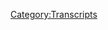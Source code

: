 {{Transcript
    | title         = [[162: May 19, 2018]]
    | caption       = [https://knowledgefight.libsyn.com/knowledge-fight-may-19-2018 Listen to this episode on Libsyn]
    | episodeNumber = [[162: May 19, 2018|162]]
    | length        = 01:44:16
}}

{{MessageBox
    | header     = Warning: Bot Generated Content
    | text       = This transcript was automatically generated by transcription software and likely contains many mistakes and misattributions. Please check the audio for definitive quotes, attribution, and context.
    | image      = N3yvass4myg91.webp
    | imagewidth = 50px
    | id         = warning
}}

{{TranscriptBlock
    | name      = Unknown Speaker
    | timestamp = 00:00:00.000
    | text      = Andy in Kansas, you're on the air, thanks for holding.
}}

{{TranscriptBlock
    | name      = Unknown Speaker
    | timestamp = 00:00:04.080
    | text      = Hello Alex, I'm a first time caller, I'm a huge fan, I love your work.
}}

{{TranscriptBlock
    | name      = Unknown Speaker
    | timestamp = 00:00:07.280
    | text      = I love you.
}}

{{TranscriptBlock
    | name      = Unknown Speaker
    | timestamp = 00:00:07.780
    | text      = Hey everybody, welcome back to Knowledge Fight, I'm Dan.
}}

{{TranscriptBlock
    | name      = Unknown Speaker
    | timestamp = 00:00:09.679
    | text      = I'm Jordan.
}}

{{TranscriptBlock
    | name      = Unknown Speaker
    | timestamp = 00:00:10.400
    | text      = We're a couple dudes that like to sit around, drink novelty beverages, and talk a little bit about Alex Jones.
}}

{{TranscriptBlock
    | name      = Unknown Speaker
    | timestamp = 00:00:14.640
    | text      = Indeed we do. Uh, Dan?
}}

{{TranscriptBlock
    | name      = Unknown Speaker
    | timestamp = 00:00:16.879
    | text      = What up?
}}

{{TranscriptBlock
    | name      = Unknown Speaker
    | timestamp = 00:00:17.379
    | text      = Dan.
}}

{{TranscriptBlock
    | name      = Unknown Speaker
    | timestamp = 00:00:18.000
    | text      = What up?
}}

{{TranscriptBlock
    | name      = Unknown Speaker
    | timestamp = 00:00:19.480
    | text      = Is there a... I don't even know what you would call it.
}}

{{TranscriptBlock
    | name      = Unknown Speaker
    | timestamp = 00:00:23.440
    | text      = Is there a blues traveler to this?
}}

{{TranscriptBlock
    | name      = Unknown Speaker
    | timestamp = 00:00:25.120
    | text      = We did blues travel a hundred episodes ago.
}}

{{TranscriptBlock
    | name      = Unknown Speaker
    | timestamp = 00:00:28.239
    | text      = Oh god dammit, what am I supposed to remember?
}}

{{TranscriptBlock
    | name      = Unknown Speaker
    | timestamp = 00:00:31.120
    | text      = Other people celebrate their hundredth episode, Dan. I don't even know what number we're at.
}}

{{TranscriptBlock
    | name      = Unknown Speaker
    | timestamp = 00:00:35.359
    | text      = I don't either, I have no clue.
}}

{{TranscriptBlock
    | name      = Unknown Speaker
    | timestamp = 00:00:37.119
    | text      = Uh, okay, um, is there...
}}

{{TranscriptBlock
    | name      = Unknown Speaker
    | timestamp = 00:00:39.439
    | text      = In fact, I think we've done blues traveler like twice.
}}

{{TranscriptBlock
    | name      = Unknown Speaker
    | timestamp = 00:00:42.079
    | text      = Have we done blues...
}}

{{TranscriptBlock
    | name      = Unknown Speaker
    | timestamp = 00:00:42.799
    | text      = Now three times.
}}

{{TranscriptBlock
    | name      = Unknown Speaker
    | timestamp = 00:00:43.520
    | text      = Now it's boring, now it's boring.
}}

{{TranscriptBlock
    | name      = Unknown Speaker
    | timestamp = 00:00:45.039
    | text      = Uh, is there, uh, what would you call it?
}}

{{TranscriptBlock
    | name      = Unknown Speaker
    | timestamp = 00:00:48.000
    | text      = Is there an amen break to this, Dan?
}}

{{TranscriptBlock
    | name      = Unknown Speaker
    | timestamp = 00:00:50.560
    | text      = Uh, no.
}}

{{TranscriptBlock
    | name      = Unknown Speaker
    | timestamp = 00:00:52.719
    | text      = Fuck you, you don't know about the amen break?
}}

{{TranscriptBlock
    | name      = Unknown Speaker
    | timestamp = 00:00:54.399
    | text      = No, because I was, I was thinking of the, uh, the Shaq song, No Hooks, featuring the RZA.
}}

{{TranscriptBlock
    | name      = Unknown Speaker
    | timestamp = 00:00:59.280
    | text      = See, no, the amen break, important. Shaq song, no.
}}

{{TranscriptBlock
    | name      = Unknown Speaker
    | timestamp = 00:01:02.320
    | text      = See, you strongly disagree.
}}

{{TranscriptBlock
    | name      = Unknown Speaker
    | timestamp = 00:01:03.679
    | text      = Amen break, one of the most important things in hip-hop history.
}}

{{TranscriptBlock
    | name      = Unknown Speaker
    | timestamp = 00:01:06.560
    | text      = Shaq underrated. Very competent as a rapper. I think that people need to remember that.
}}

{{TranscriptBlock
    | name      = Unknown Speaker
    | timestamp = 00:01:12.480
    | text      = All right, all right, all right.
}}

{{TranscriptBlock
    | name      = Unknown Speaker
    | timestamp = 00:01:13.359
    | text      = They think of his rap career as a joke, but man...
}}

{{TranscriptBlock
    | name      = Unknown Speaker
    | timestamp = 00:01:15.439
    | text      = It was?
}}

{{TranscriptBlock
    | name      = Unknown Speaker
    | timestamp = 00:01:16.079
    | text      = No, it wasn't.
}}

{{TranscriptBlock
    | name      = Unknown Speaker
    | timestamp = 00:01:16.719
    | text      = All right.
}}

{{TranscriptBlock
    | name      = Unknown Speaker
    | timestamp = 00:01:17.359
    | text      = He went platinum. He has a song with Biggie.
}}

{{TranscriptBlock
    | name      = Unknown Speaker
    | timestamp = 00:01:19.760
    | text      = He, he, he's, he held his own on a track with Method Man and the RZA.
}}

{{TranscriptBlock
    | name      = Unknown Speaker
    | timestamp = 00:01:25.040
    | text      = He did his job.
}}

{{TranscriptBlock
    | name      = Unknown Speaker
    | timestamp = 00:01:26.079
    | text      = Don't like it.
}}

{{TranscriptBlock
    | name      = Unknown Speaker
    | timestamp = 00:01:26.480
    | text      = Anyway, the hook of this show is that I know a lot about Alex Jones and Shaquille O'Neal's
}}

{{TranscriptBlock
    | name      = Unknown Speaker
    | timestamp = 00:01:30.879
    | text      = music career.
}}

{{TranscriptBlock
    | name      = Unknown Speaker
    | timestamp = 00:01:31.280
    | text      = Yeah, apparently, which is uncomfortable for both of us to learn.
}}

{{TranscriptBlock
    | name      = Unknown Speaker
    | timestamp = 00:01:35.200
    | text      = Yeah, I knew, I've known it for a long time. I have to live with this.
}}

{{TranscriptBlock
    | name      = Unknown Speaker
    | timestamp = 00:01:38.079
    | text      = Uh, anyway, today, Jordan, we're going to be going over a special report that Alex Jones
}}

{{TranscriptBlock
    | name      = Unknown Speaker
    | timestamp = 00:01:41.920
    | text      = put out on May 19th, 2018.
}}

{{TranscriptBlock
    | name      = Unknown Speaker
    | timestamp = 00:01:44.400
    | text      = Oh no, I don't want that.
}}

{{TranscriptBlock
    | name      = Unknown Speaker
    | timestamp = 00:01:45.760
    | text      = Eh, we kind of have to.
}}

{{TranscriptBlock
    | name      = Unknown Speaker
    | timestamp = 00:01:46.799
    | text      = I don't want that at all.
}}

{{TranscriptBlock
    | name      = Unknown Speaker
    | timestamp = 00:01:48.400
    | text      = I don't want, I don't know.
}}

{{TranscriptBlock
    | name      = Unknown Speaker
    | timestamp = 00:01:50.000
    | text      = I know it sucks to be in the present.
}}

{{TranscriptBlock
    | name      = Unknown Speaker
    | timestamp = 00:01:51.599
    | text      = Can I, can I veto an episode?
}}

{{TranscriptBlock
    | name      = Unknown Speaker
    | timestamp = 00:01:53.680
    | text      = Do we have, do we have to just cancel this and then wait for you to do another 30 hours
}}

{{TranscriptBlock
    | name      = Unknown Speaker
    | timestamp = 00:01:57.920
    | text      = of research?
}}

{{TranscriptBlock
    | name      = Unknown Speaker
    | timestamp = 00:01:58.560
    | text      = No, cause if you do veto it, we can just play the entire, uh, 40 minute, uh, debate that
}}

{{TranscriptBlock
    | name      = Unknown Speaker
    | timestamp = 00:02:05.359
    | text      = I found between Leeann McAdoo and Owen Schroyer.
}}

{{TranscriptBlock
    | name      = Unknown Speaker
    | timestamp = 00:02:08.960
    | text      = No.
}}

{{TranscriptBlock
    | name      = Unknown Speaker
    | timestamp = 00:02:10.000
    | text      = Other side of the debate, Eddie Bravo.
}}

{{TranscriptBlock
    | name      = Unknown Speaker
    | timestamp = 00:02:12.240
    | text      = All right, well now I'm in.
}}

{{TranscriptBlock
    | name      = Unknown Speaker
    | timestamp = 00:02:13.280
    | text      = Debating.
}}

{{TranscriptBlock
    | name      = Unknown Speaker
    | timestamp = 00:02:13.680
    | text      = Now I'm way in.
}}

{{TranscriptBlock
    | name      = Unknown Speaker
    | timestamp = 00:02:14.400
    | text      = Debating flat earth.
}}

{{TranscriptBlock
    | name      = Unknown Speaker
    | timestamp = 00:02:15.520
    | text      = Now I'm way in.
}}

{{TranscriptBlock
    | name      = Unknown Speaker
    | timestamp = 00:02:16.400
    | text      = That is not what we're going to be going over today.
}}

{{TranscriptBlock
    | name      = Unknown Speaker
    | timestamp = 00:02:17.840
    | text      = God damn it.
}}

{{TranscriptBlock
    | name      = Unknown Speaker
    | timestamp = 00:02:18.560
    | text      = Um, I look, it's not about the shooting.
}}

{{TranscriptBlock
    | name      = Unknown Speaker
    | timestamp = 00:02:20.400
    | text      = Debating flat earth.
}}

{{TranscriptBlock
    | name      = Unknown Speaker
    | timestamp = 00:02:22.080
    | text      = It's very weird.
}}

{{TranscriptBlock
    | name      = Unknown Speaker
    | timestamp = 00:02:22.639
    | text      = I wonder which side Eddie Bravo's on.
}}

{{TranscriptBlock
    | name      = Unknown Speaker
    | timestamp = 00:02:24.159
    | text      = The whole time he's like, I'm not saying the earth is flat.
}}

{{TranscriptBlock
    | name      = Unknown Speaker
    | timestamp = 00:02:29.120
    | text      = He's like, but it's not round.
}}

{{TranscriptBlock
    | name      = Unknown Speaker
    | timestamp = 00:02:31.599
    | text      = Let me not say it again.
}}

{{TranscriptBlock
    | name      = Unknown Speaker
    | timestamp = 00:02:33.120
    | text      = Yeah, exactly.
}}

{{TranscriptBlock
    | name      = Unknown Speaker
    | timestamp = 00:02:33.759
    | text      = It's very fucked up.
}}

{{TranscriptBlock
    | name      = Unknown Speaker
    | timestamp = 00:02:35.280
    | text      = Guys, uh, guys a delight.
}}

{{TranscriptBlock
    | name      = Unknown Speaker
    | timestamp = 00:02:36.960
    | text      = Um, uh, so it's not about the school shooting.
}}

{{TranscriptBlock
    | name      = Unknown Speaker
    | timestamp = 00:02:40.400
    | text      = Don't worry about that.
}}

{{TranscriptBlock
    | name      = Unknown Speaker
    | timestamp = 00:02:41.360
    | text      = That's not, uh, that's not what we're covering here.
}}

{{TranscriptBlock
    | name      = Unknown Speaker
    | timestamp = 00:02:43.360
    | text      = The Santa Fe Texas shooting.
}}

{{TranscriptBlock
    | name      = Unknown Speaker
    | timestamp = 00:02:45.120
    | text      = Man, I wish some anti second amendment people would allow me to give thoughts and prayers
}}

{{TranscriptBlock
    | name      = Unknown Speaker
    | timestamp = 00:02:49.039
    | text      = to Ted Cruz's children.
}}

{{TranscriptBlock
    | name      = Unknown Speaker
    | timestamp = 00:02:50.319
    | text      = Man.
}}

{{TranscriptBlock
    | name      = Unknown Speaker
    | timestamp = 00:02:50.639
    | text      = You know what though?
}}

{{TranscriptBlock
    | name      = Unknown Speaker
    | timestamp = 00:02:51.439
    | text      = Look, uh, that's horrible, but also I'm on it.
}}

{{TranscriptBlock
    | name      = Unknown Speaker
    | timestamp = 00:02:54.879
    | text      = I'm fine with it.
}}

{{TranscriptBlock
    | name      = Unknown Speaker
    | timestamp = 00:02:55.919
    | text      = Didn't do anything.
}}

{{TranscriptBlock
    | name      = Unknown Speaker
    | timestamp = 00:02:56.639
    | text      = Yeah, I know.
}}

{{TranscriptBlock
    | name      = Unknown Speaker
    | timestamp = 00:02:57.759
    | text      = All right.
}}

{{TranscriptBlock
    | name      = Unknown Speaker
    | timestamp = 00:02:58.800
    | text      = Fine.
}}

{{TranscriptBlock
    | name      = Unknown Speaker
    | timestamp = 00:02:59.280
    | text      = Sacrifices.
}}

{{TranscriptBlock
    | name      = Unknown Speaker
    | timestamp = 00:02:59.840
    | text      = I have to strongly, uh, separate myself from that sentiment.
}}

{{TranscriptBlock
    | name      = Unknown Speaker
    | timestamp = 00:03:04.159
    | text      = You take that and you live in it.
}}

{{TranscriptBlock
    | name      = Unknown Speaker
    | timestamp = 00:03:05.439
    | text      = I didn't say anything other than what the president said.
}}

{{TranscriptBlock
    | name      = Unknown Speaker
    | timestamp = 00:03:08.000
    | text      = I don't give a shit.
}}

{{TranscriptBlock
    | name      = Unknown Speaker
    | timestamp = 00:03:08.800
    | text      = I understand that, but that doesn't mean that it's okay for us.
}}

{{TranscriptBlock
    | name      = Unknown Speaker
    | timestamp = 00:03:11.280
    | text      = Just because it's something horrible he did.
}}

{{TranscriptBlock
    | name      = Unknown Speaker
    | timestamp = 00:03:13.439
    | text      = But anyway, look, look, the deal is this.
}}

{{TranscriptBlock
    | name      = Unknown Speaker
    | timestamp = 00:03:15.759
    | text      = Um, I watched the press conference that they advertised, uh, the other day.
}}

{{TranscriptBlock
    | name      = Unknown Speaker
    | timestamp = 00:03:20.719
    | text      = Uh, Owen Schroyer went out to the Memorial of the shooting the night of, they were having
}}

{{TranscriptBlock
    | name      = Unknown Speaker
    | timestamp = 00:03:26.240
    | text      = a vigil type thing.
}}

{{TranscriptBlock
    | name      = Unknown Speaker
    | timestamp = 00:03:27.599
    | text      = And like Ted Cruz showed up and, uh, uh, governor Abbott, uh, the Texas governor showed up.
}}

{{TranscriptBlock
    | name      = Unknown Speaker
    | timestamp = 00:03:33.680
    | text      = And see, I'm just thinking, wouldn't it be better if you, if I was one of Ted Cruz's
}}

{{TranscriptBlock
    | name      = Unknown Speaker
    | timestamp = 00:03:38.240
    | text      = children, I would think that the best thing that could happen to me is for me to just
}}

{{TranscriptBlock
    | name      = Unknown Speaker
    | timestamp = 00:03:42.879
    | text      = go away.
}}

{{TranscriptBlock
    | name      = Unknown Speaker
    | timestamp = 00:03:43.439
    | text      = Well, not, not existing does seem to us preferable affairs.
}}

{{TranscriptBlock
    | name      = Unknown Speaker
    | timestamp = 00:03:48.400
    | text      = Yeah, exactly.
}}

{{TranscriptBlock
    | name      = Unknown Speaker
    | timestamp = 00:03:49.680
    | text      = It's, it's really, it's a mercy.
}}

{{TranscriptBlock
    | name      = Unknown Speaker
    | timestamp = 00:03:51.520
    | text      = Look horrible, horrible, Jordan, bad, bad scolding you with my fingers.
}}

{{TranscriptBlock
    | name      = Unknown Speaker
    | timestamp = 00:03:57.439
    | text      = Oh, I'm saying blood in blood out, man.
}}

{{TranscriptBlock
    | name      = Unknown Speaker
    | timestamp = 00:03:59.199
    | text      = I don't know.
}}

{{TranscriptBlock
    | name      = Unknown Speaker
    | timestamp = 00:03:59.919
    | text      = The point I'm making is that I watched that and it wasn't actually all that terrible.
}}

{{TranscriptBlock
    | name      = Unknown Speaker
    | timestamp = 00:04:03.680
    | text      = Um, they weren't like, Owen wasn't antagonizing people really.
}}

{{TranscriptBlock
    | name      = Unknown Speaker
    | timestamp = 00:04:09.120
    | text      = Um, there were a number of, they, some of the interviews he did were really messed up,
}}

{{TranscriptBlock
    | name      = Unknown Speaker
    | timestamp = 00:04:14.159
    | text      = but it was just that the people he was talking to were stupid.
}}

{{TranscriptBlock
    | name      = Unknown Speaker
    | timestamp = 00:04:16.720
    | text      = Okay.
}}

{{TranscriptBlock
    | name      = Unknown Speaker
    | timestamp = 00:04:17.040
    | text      = You know, like he, he ran into a couple of people who were like, uh, you know, this is
}}

{{TranscriptBlock
    | name      = Unknown Speaker
    | timestamp = 00:04:20.560
    | text      = all about Satanism and stuff like that, found some info warriors to talk to, but they weren't
}}

{{TranscriptBlock
    | name      = Unknown Speaker
    | timestamp = 00:04:25.600
    | text      = being, he wasn't being disruptive in any way or they weren't being disrespectful to the
}}

{{TranscriptBlock
    | name      = Unknown Speaker
    | timestamp = 00:04:30.399
    | text      = proceedings.
}}

{{TranscriptBlock
    | name      = Unknown Speaker
    | timestamp = 00:04:31.439
    | text      = And so like, I'm not saying I tip my cap to your reporting or anything like that.
}}

{{TranscriptBlock
    | name      = Unknown Speaker
    | timestamp = 00:04:35.839
    | text      = I'm saying it's not really all that interesting.
}}

{{TranscriptBlock
    | name      = Unknown Speaker
    | timestamp = 00:04:38.160
    | text      = Right.
}}

{{TranscriptBlock
    | name      = Unknown Speaker
    | timestamp = 00:04:38.399
    | text      = I think it's really negative in the sense that it's kind of normalizing because the
}}

{{TranscriptBlock
    | name      = Unknown Speaker
    | timestamp = 00:04:42.079
    | text      = fact that they did go out to this thing and everyone was fine with them being there for
}}

{{TranscriptBlock
    | name      = Unknown Speaker
    | timestamp = 00:04:45.519
    | text      = the most part and they just behaved like a normal news organization, it kind of gives
}}

{{TranscriptBlock
    | name      = Unknown Speaker
    | timestamp = 00:04:50.160
    | text      = them cover in some ways to be like, we're just reporting.
}}

{{TranscriptBlock
    | name      = Unknown Speaker
    | timestamp = 00:04:52.720
    | text      = Right.
}}

{{TranscriptBlock
    | name      = Unknown Speaker
    | timestamp = 00:04:53.040
    | text      = That scares me and worries me a little bit.
}}

{{TranscriptBlock
    | name      = Unknown Speaker
    | timestamp = 00:04:55.120
    | text      = Well, I think what we should have learned from the Grinch, uh, who stole Christmas is
}}

{{TranscriptBlock
    | name      = Unknown Speaker
    | timestamp = 00:05:00.800
    | text      = not to gather hands and sing, uh, but to grab pitchforks and torches and murder the Grinch.
}}

{{TranscriptBlock
    | name      = Unknown Speaker
    | timestamp = 00:05:07.920
    | text      = That was the real lesson there that Dr. Seuss fucked up.
}}

{{TranscriptBlock
    | name      = Unknown Speaker
    | timestamp = 00:05:11.600
    | text      = That's how you pronounce his name.
}}

{{TranscriptBlock
    | name      = Unknown Speaker
    | timestamp = 00:05:12.720
    | text      = All right.
}}

{{TranscriptBlock
    | name      = Unknown Speaker
    | timestamp = 00:05:12.959
    | text      = I found that out.
}}

{{TranscriptBlock
    | name      = Unknown Speaker
    | timestamp = 00:05:13.759
    | text      = Uh, some say Alex Jones's flask grew two sizes that day.
}}

{{TranscriptBlock
    | name      = Unknown Speaker
    | timestamp = 00:05:18.560
    | text      = Um, but look, uh, so we're not going to be covering that and I don't really particularly
}}

{{TranscriptBlock
    | name      = Unknown Speaker
    | timestamp = 00:05:22.240
    | text      = care because every time we have one of these shootings, uh, you know, the story is misogyny.
}}

{{TranscriptBlock
    | name      = Unknown Speaker
    | timestamp = 00:05:27.439
    | text      = The story is angry white men generally, uh, who, uh, uh, feel like they're entitled to
}}

{{TranscriptBlock
    | name      = Unknown Speaker
    | timestamp = 00:05:32.959
    | text      = people.
}}

{{TranscriptBlock
    | name      = Unknown Speaker
    | timestamp = 00:05:33.199
    | text      = I mean, the stories come out about one of the victims of the shooting was someone who
}}

{{TranscriptBlock
    | name      = Unknown Speaker
    | timestamp = 00:05:36.959
    | text      = had rejected his advances in the history of domestic violence.
}}

{{TranscriptBlock
    | name      = Unknown Speaker
    | timestamp = 00:05:41.279
    | text      = Another story came out just the other day about the Sutherland Springs shooting where
}}

{{TranscriptBlock
    | name      = Unknown Speaker
    | timestamp = 00:05:44.560
    | text      = the guy went into the church, killed 20 something people.
}}

{{TranscriptBlock
    | name      = Unknown Speaker
    | timestamp = 00:05:46.800
    | text      = And, uh, the story, uh, that just came out about how he had waterboarded his wife, uh,
}}

{{TranscriptBlock
    | name      = Unknown Speaker
    | timestamp = 00:05:51.279
    | text      = in the past.
}}

{{TranscriptBlock
    | name      = Unknown Speaker
    | timestamp = 00:05:51.920
    | text      = Right.
}}

{{TranscriptBlock
    | name      = Unknown Speaker
    | timestamp = 00:05:52.480
    | text      = Uh, and you know, you just see this trend over and over again and any conversation that
}}

{{TranscriptBlock
    | name      = Unknown Speaker
    | timestamp = 00:05:55.920
    | text      = is not taking that into account isn't really a conversation worth having.
}}

{{TranscriptBlock
    | name      = Unknown Speaker
    | timestamp = 00:05:59.279
    | text      = Okay.
}}

{{TranscriptBlock
    | name      = Unknown Speaker
    | timestamp = 00:05:59.680
    | text      = So let's, okay, let's table gun control.
}}

{{TranscriptBlock
    | name      = Unknown Speaker
    | timestamp = 00:06:03.279
    | text      = All right.
}}

{{TranscriptBlock
    | name      = Unknown Speaker
    | timestamp = 00:06:04.079
    | text      = And instead let's just put every single fucking white man in jail.
}}

{{TranscriptBlock
    | name      = Unknown Speaker
    | timestamp = 00:06:07.920
    | text      = No, that's not, I'm fine with it.
}}

{{TranscriptBlock
    | name      = Unknown Speaker
    | timestamp = 00:06:09.279
    | text      = That's not the look.
}}

{{TranscriptBlock
    | name      = Unknown Speaker
    | timestamp = 00:06:10.319
    | text      = If that's what it, if that's what it takes, I will stay there in jail because I'm fucking
}}

{{TranscriptBlock
    | name      = Unknown Speaker
    | timestamp = 00:06:15.360
    | text      = done.
}}

{{TranscriptBlock
    | name      = Unknown Speaker
    | timestamp = 00:06:15.759
    | text      = I did fucking done with this shit.
}}

{{TranscriptBlock
    | name      = Unknown Speaker
    | timestamp = 00:06:17.439
    | text      = I did an in depth, uh, look at the like the mass shootings of the last couple of years
}}

{{TranscriptBlock
    | name      = Unknown Speaker
    | timestamp = 00:06:22.160
    | text      = and I did a article on our website and you can find, and that thread is through almost
}}

{{TranscriptBlock
    | name      = Unknown Speaker
    | timestamp = 00:06:28.240
    | text      = everything.
}}

{{TranscriptBlock
    | name      = Unknown Speaker
    | timestamp = 00:06:28.639
    | text      = Yep.
}}

{{TranscriptBlock
    | name      = Unknown Speaker
    | timestamp = 00:06:29.120
    | text      = And the conclusion that I came to, and I believe this is like, you're going to have to choose
}}

{{TranscriptBlock
    | name      = Unknown Speaker
    | timestamp = 00:06:35.040
    | text      = one problem to solve.
}}

{{TranscriptBlock
    | name      = Unknown Speaker
    | timestamp = 00:06:36.240
    | text      = It's either gotta be the guns or the dudes.
}}

{{TranscriptBlock
    | name      = Unknown Speaker
    | timestamp = 00:06:38.160
    | text      = Yep.
}}

{{TranscriptBlock
    | name      = Unknown Speaker
    | timestamp = 00:06:38.399
    | text      = And I don't think Alex wants to talk about either of them.
}}

{{TranscriptBlock
    | name      = Unknown Speaker
    | timestamp = 00:06:41.759
    | text      = And most people who are in positions of power don't really want to talk about either, but
}}

{{TranscriptBlock
    | name      = Unknown Speaker
    | timestamp = 00:06:46.079
    | text      = you have to talk about one or else what you're talking about is piss ant nonsense.
}}

{{TranscriptBlock
    | name      = Unknown Speaker
    | timestamp = 00:06:50.560
    | text      = Like the idea of adding more doors to a school or taking away doors.
}}

{{TranscriptBlock
    | name      = Unknown Speaker
    | timestamp = 00:06:54.240
    | text      = I'm not even gonna engage with that.
}}

{{TranscriptBlock
    | name      = Unknown Speaker
    | timestamp = 00:06:55.439
    | text      = Right.
}}

{{TranscriptBlock
    | name      = Unknown Speaker
    | timestamp = 00:06:55.600
    | text      = I know that's what I'm saying.
}}

{{TranscriptBlock
    | name      = Unknown Speaker
    | timestamp = 00:06:56.879
    | text      = That's what I'm saying.
}}

{{TranscriptBlock
    | name      = Unknown Speaker
    | timestamp = 00:06:57.600
    | text      = All this stuff is like each, each successive shooting that happens, the, the, like the
}}

{{TranscriptBlock
    | name      = Unknown Speaker
    | timestamp = 00:07:03.680
    | text      = answer gets weaker.
}}

{{TranscriptBlock
    | name      = Unknown Speaker
    | timestamp = 00:07:05.600
    | text      = Like, you know, last time it was, we need to arm teachers pretty weak.
}}

{{TranscriptBlock
    | name      = Unknown Speaker
    | timestamp = 00:07:10.240
    | text      = What are you, what are you talking about?
}}

{{TranscriptBlock
    | name      = Unknown Speaker
    | timestamp = 00:07:11.360
    | text      = Hold on.
}}

{{TranscriptBlock
    | name      = Unknown Speaker
    | timestamp = 00:07:12.000
    | text      = Pretty weak.
}}

{{TranscriptBlock
    | name      = Unknown Speaker
    | timestamp = 00:07:12.480
    | text      = Sorry.
}}

{{TranscriptBlock
    | name      = Unknown Speaker
    | timestamp = 00:07:12.800
    | text      = Sorry.
}}

{{TranscriptBlock
    | name      = Unknown Speaker
    | timestamp = 00:07:13.199
    | text      = Yeah.
}}

{{TranscriptBlock
    | name      = Unknown Speaker
    | timestamp = 00:07:13.360
    | text      = Let me, let me let you finish your point.
}}

{{TranscriptBlock
    | name      = Unknown Speaker
    | timestamp = 00:07:14.959
    | text      = That's pretty weak and people did not enjoy that idea.
}}

{{TranscriptBlock
    | name      = Unknown Speaker
    | timestamp = 00:07:18.800
    | text      = So time goes on and we have another school shooting and they know they can't just toss
}}

{{TranscriptBlock
    | name      = Unknown Speaker
    | timestamp = 00:07:22.240
    | text      = that back into the ring.
}}

{{TranscriptBlock
    | name      = Unknown Speaker
    | timestamp = 00:07:23.519
    | text      = And so this time it's less doors.
}}

{{TranscriptBlock
    | name      = Unknown Speaker
    | timestamp = 00:07:26.000
    | text      = It's like, that's even weaker than arming teachers.
}}

{{TranscriptBlock
    | name      = Unknown Speaker
    | timestamp = 00:07:28.720
    | text      = That's stupid.
}}

{{TranscriptBlock
    | name      = Unknown Speaker
    | timestamp = 00:07:29.839
    | text      = And guess what?
}}

{{TranscriptBlock
    | name      = Unknown Speaker
    | timestamp = 00:07:30.639
    | text      = You know what?
}}

{{TranscriptBlock
    | name      = Unknown Speaker
    | timestamp = 00:07:30.959
    | text      = That's going to cause a bottleneck of people trying to get out of the school.
}}

{{TranscriptBlock
    | name      = Unknown Speaker
    | timestamp = 00:07:34.000
    | text      = It'll end up, you know, it's like, Hey, we need less fire exits.
}}

{{TranscriptBlock
    | name      = Unknown Speaker
    | timestamp = 00:07:36.800
    | text      = What?
}}

{{TranscriptBlock
    | name      = Unknown Speaker
    | timestamp = 00:07:37.199
    | text      = What?
}}

{{TranscriptBlock
    | name      = Unknown Speaker
    | timestamp = 00:07:37.680
    | text      = Right.
}}

{{TranscriptBlock
    | name      = Unknown Speaker
    | timestamp = 00:07:37.920
    | text      = That way the fire can't get in.
}}

{{TranscriptBlock
    | name      = Unknown Speaker
    | timestamp = 00:07:39.120
    | text      = Right.
}}

{{TranscriptBlock
    | name      = Unknown Speaker
    | timestamp = 00:07:39.279
    | text      = So you understand like the next time it's going to be an even weaker fucking argument in order
}}

{{TranscriptBlock
    | name      = Unknown Speaker
    | timestamp = 00:07:43.439
    | text      = to not talk about the gun issue or the male entitlement issue.
}}

{{TranscriptBlock
    | name      = Unknown Speaker
    | timestamp = 00:07:46.560
    | text      = That's the point.
}}

{{TranscriptBlock
    | name      = Unknown Speaker
    | timestamp = 00:07:47.920
    | text      = There is no argument.
}}

{{TranscriptBlock
    | name      = Unknown Speaker
    | timestamp = 00:07:49.600
    | text      = It doesn't matter how weak their argument is because the argument that they're always
}}

{{TranscriptBlock
    | name      = Unknown Speaker
    | timestamp = 00:07:53.519
    | text      = making is we will watch your children die.
}}

{{TranscriptBlock
    | name      = Unknown Speaker
    | timestamp = 00:07:56.959
    | text      = Right.
}}

{{TranscriptBlock
    | name      = Unknown Speaker
    | timestamp = 00:07:57.600
    | text      = That's the argument.
}}

{{TranscriptBlock
    | name      = Unknown Speaker
    | timestamp = 00:07:58.800
    | text      = We don't fucking care.
}}

{{TranscriptBlock
    | name      = Unknown Speaker
    | timestamp = 00:08:00.560
    | text      = I want to, that's, look, the statistic that everybody's put out that is certainly around
}}

{{TranscriptBlock
    | name      = Unknown Speaker
    | timestamp = 00:08:06.800
    | text      = is more children have died in school shootings than service members.
}}

{{TranscriptBlock
    | name      = Unknown Speaker
    | timestamp = 00:08:10.480
    | text      = This year.
}}

{{TranscriptBlock
    | name      = Unknown Speaker
    | timestamp = 00:08:11.040
    | text      = And that is, that is absolutely accurate because what it really is, is they have been fighting
}}

{{TranscriptBlock
    | name      = Unknown Speaker
    | timestamp = 00:08:17.040
    | text      = a war against us.
}}

{{TranscriptBlock
    | name      = Unknown Speaker
    | timestamp = 00:08:18.160
    | text      = They have been fighting a war against the rest of us for so fucking long and we haven't,
}}

{{TranscriptBlock
    | name      = Unknown Speaker
    | timestamp = 00:08:24.000
    | text      = we haven't been part of that war.
}}

{{TranscriptBlock
    | name      = Unknown Speaker
    | timestamp = 00:08:25.600
    | text      = We've just been the fucking victims of it and it can't, it can't go on.
}}

{{TranscriptBlock
    | name      = Unknown Speaker
    | timestamp = 00:08:30.480
    | text      = These people need to go.
}}

{{TranscriptBlock
    | name      = Unknown Speaker
    | timestamp = 00:08:32.799
    | text      = Period.
}}

{{TranscriptBlock
    | name      = Unknown Speaker
    | timestamp = 00:08:33.360
    | text      = And I, I, I can't say I want to give people my thoughts and prayers, Dan, because the
}}

{{TranscriptBlock
    | name      = Unknown Speaker
    | timestamp = 00:08:42.080
    | text      = people that, the people that I'm thinking about and praying about, they won't like the
}}

{{TranscriptBlock
    | name      = Unknown Speaker
    | timestamp = 00:08:47.600
    | text      = things that I'm thinking and praying happened to them because there's no other way.
}}

{{TranscriptBlock
    | name      = Unknown Speaker
    | timestamp = 00:08:52.559
    | text      = We have to, this is a civil war situation.
}}

{{TranscriptBlock
    | name      = Unknown Speaker
    | timestamp = 00:08:55.600
    | text      = That's really what it is.
}}

{{TranscriptBlock
    | name      = Unknown Speaker
    | timestamp = 00:08:56.799
    | text      = It's a civil war.
}}

{{TranscriptBlock
    | name      = Unknown Speaker
    | timestamp = 00:08:57.759
    | text      = Get rid of them.
}}

{{TranscriptBlock
    | name      = Unknown Speaker
    | timestamp = 00:08:58.799
    | text      = Like a behind the scenes civil war kind of like just behind the curtain.
}}

{{TranscriptBlock
    | name      = Unknown Speaker
    | timestamp = 00:09:02.399
    | text      = Well, I mean, for us, for the children, it's a very fucking real civil war.
}}

{{TranscriptBlock
    | name      = Unknown Speaker
    | timestamp = 00:09:07.440
    | text      = Unfortunately, not, I mean, not unfortunately, but we can't lump ourselves into that group.
}}

{{TranscriptBlock
    | name      = Unknown Speaker
    | timestamp = 00:09:11.200
    | text      = We're not in schools, you know, or anything like that.
}}

{{TranscriptBlock
    | name      = Unknown Speaker
    | timestamp = 00:09:13.519
    | text      = We're, we're just, we're as external to it as, you know, a lot of other people.
}}

{{TranscriptBlock
    | name      = Unknown Speaker
    | timestamp = 00:09:18.960
    | text      = It's just, we respect the voice of the people who are a part of it.
}}

{{TranscriptBlock
    | name      = Unknown Speaker
    | timestamp = 00:09:23.120
    | text      = Anyway, I know I said we weren't going to talk about that.
}}

{{TranscriptBlock
    | name      = Unknown Speaker
    | timestamp = 00:09:25.519
    | text      = Now, 10 minutes later.
}}

{{TranscriptBlock
    | name      = Unknown Speaker
    | timestamp = 00:09:26.559
    | text      = Yeah.
}}

{{TranscriptBlock
    | name      = Unknown Speaker
    | timestamp = 00:09:26.799
    | text      = Well, what else, how do you fucking avoid it?
}}

{{TranscriptBlock
    | name      = Unknown Speaker
    | timestamp = 00:09:30.399
    | text      = How do you avoid it?
}}

{{TranscriptBlock
    | name      = Unknown Speaker
    | timestamp = 00:09:31.360
    | text      = I mean, the only accurate, like the only real response is what that fucking little girl
}}

{{TranscriptBlock
    | name      = Unknown Speaker
    | timestamp = 00:09:35.679
    | text      = said when she's like, Oh yeah, we just assumed it was going to happen.
}}

{{TranscriptBlock
    | name      = Unknown Speaker
    | timestamp = 00:09:38.320
    | text      = Yeah.
}}

{{TranscriptBlock
    | name      = Unknown Speaker
    | timestamp = 00:09:38.559
    | text      = That's, that's it.
}}

{{TranscriptBlock
    | name      = Unknown Speaker
    | timestamp = 00:09:39.360
    | text      = That's bleak.
}}

{{TranscriptBlock
    | name      = Unknown Speaker
    | timestamp = 00:09:39.840
    | text      = You, you fucking murdered us.
}}

{{TranscriptBlock
    | name      = Unknown Speaker
    | timestamp = 00:09:41.679
    | text      = That's real bleak.
}}

{{TranscriptBlock
    | name      = Unknown Speaker
    | timestamp = 00:09:42.399
    | text      = That is living in a post-apocalyptic, there are movies in a post-apocalyptic nuclear wasteland
}}

{{TranscriptBlock
    | name      = Unknown Speaker
    | timestamp = 00:09:48.639
    | text      = in America where people have more hope than that fucking girl.
}}

{{TranscriptBlock
    | name      = Unknown Speaker
    | timestamp = 00:09:52.240
    | text      = That's not great.
}}

{{TranscriptBlock
    | name      = Unknown Speaker
    | timestamp = 00:09:53.279
    | text      = So, uh, we're not going to talk about Alex's response to any of that stuff.
}}

{{TranscriptBlock
    | name      = Unknown Speaker
    | timestamp = 00:09:56.720
    | text      = And also, unfortunately we're not going to be talking...
}}

{{TranscriptBlock
    | name      = Unknown Speaker
    | timestamp = 00:09:58.480
    | text      = Is it because it's too progressive and comforting for everybody to hear?
}}

{{TranscriptBlock
    | name      = Unknown Speaker
    | timestamp = 00:10:02.320
    | text      = Maybe.
}}

{{TranscriptBlock
    | name      = Unknown Speaker
    | timestamp = 00:10:02.799
    | text      = Can't change our, can't change our listeners opinion of Alex.
}}

{{TranscriptBlock
    | name      = Unknown Speaker
    | timestamp = 00:10:05.759
    | text      = There's another thing that we're not going to be talking about.
}}

{{TranscriptBlock
    | name      = Unknown Speaker
    | timestamp = 00:10:07.919
    | text      = What's that?
}}

{{TranscriptBlock
    | name      = Unknown Speaker
    | timestamp = 00:10:08.399
    | text      = Um, there was a video that went around the internet of, uh, you know, when Alex and Milo
}}

{{TranscriptBlock
    | name      = Unknown Speaker
    | timestamp = 00:10:13.600
    | text      = were out at the, uh, they went to the Google fiber store afterwards.
}}

{{TranscriptBlock
    | name      = Unknown Speaker
    | timestamp = 00:10:17.759
    | text      = Did you see this video?
}}

{{TranscriptBlock
    | name      = Unknown Speaker
    | timestamp = 00:10:18.639
    | text      = They ended up at a bar.
}}

{{TranscriptBlock
    | name      = Unknown Speaker
    | timestamp = 00:10:19.759
    | text      = I'm not allowed to see these videos.
}}

{{TranscriptBlock
    | name      = Unknown Speaker
    | timestamp = 00:10:21.840
    | text      = This went around.
}}

{{TranscriptBlock
    | name      = Unknown Speaker
    | timestamp = 00:10:22.480
    | text      = I thought you might've accidentally seen it.
}}

{{TranscriptBlock
    | name      = Unknown Speaker
    | timestamp = 00:10:24.159
    | text      = Um, they ended up at a bar and one of Alex's listeners showed up, uh, cause he was watching
}}

{{TranscriptBlock
    | name      = Unknown Speaker
    | timestamp = 00:10:28.240
    | text      = the live stream and was like, I can go find them.
}}

{{TranscriptBlock
    | name      = Unknown Speaker
    | timestamp = 00:10:30.559
    | text      = And so he shows up and tries to get Alex to like, help him launch infowarsmusic.com.
}}

{{TranscriptBlock
    | name      = Unknown Speaker
    | timestamp = 00:10:37.120
    | text      = Love it.
}}

{{TranscriptBlock
    | name      = Unknown Speaker
    | timestamp = 00:10:37.919
    | text      = And he is a crazy dude.
}}

{{TranscriptBlock
    | name      = Unknown Speaker
    | timestamp = 00:10:40.080
    | text      = He says that he's the Spiderman on sixth street.
}}

{{TranscriptBlock
    | name      = Unknown Speaker
    | timestamp = 00:10:42.720
    | text      = Love it.
}}

{{TranscriptBlock
    | name      = Unknown Speaker
    | timestamp = 00:10:43.039
    | text      = Probably means he dresses up a Spiderman, takes pictures with people for money.
}}

{{TranscriptBlock
    | name      = Unknown Speaker
    | timestamp = 00:10:45.759
    | text      = Absolutely.
}}

{{TranscriptBlock
    | name      = Unknown Speaker
    | timestamp = 00:10:47.039
    | text      = And Alex, as soon as he recognizes that this is one of his listeners who was crazy,
}}

{{TranscriptBlock
    | name      = Unknown Speaker
    | timestamp = 00:10:51.440
    | text      = he immediately slams his drink and is like, Hey, I'm going to pay for your drink.
}}

{{TranscriptBlock
    | name      = Unknown Speaker
    | timestamp = 00:10:55.279
    | text      = Plops a bill down on the table.
}}

{{TranscriptBlock
    | name      = Unknown Speaker
    | timestamp = 00:10:56.720
    | text      = It was like, Hey brother, I got to go.
}}

{{TranscriptBlock
    | name      = Unknown Speaker
    | timestamp = 00:10:59.600
    | text      = He just tries to get away from him as quick as possible.
}}

{{TranscriptBlock
    | name      = Unknown Speaker
    | timestamp = 00:11:02.080
    | text      = Right.
}}

{{TranscriptBlock
    | name      = Unknown Speaker
    | timestamp = 00:11:02.480
    | text      = It's really funny, but there's no way for us to really cover that.
}}

{{TranscriptBlock
    | name      = Unknown Speaker
    | timestamp = 00:11:04.879
    | text      = So he is rational.
}}

{{TranscriptBlock
    | name      = Unknown Speaker
    | timestamp = 00:11:06.240
    | text      = Yeah, well, he's, he's aware of danger.
}}

{{TranscriptBlock
    | name      = Unknown Speaker
    | timestamp = 00:11:11.039
    | text      = Um, and that, and that, and that speaks to...
}}

{{TranscriptBlock
    | name      = Unknown Speaker
    | timestamp = 00:11:12.960
    | text      = Did he engage with the fact that it's Alex's own ideas to start, uh, infowarsmusic.com?
}}

{{TranscriptBlock
    | name      = Unknown Speaker
    | timestamp = 00:11:18.320
    | text      = The listener?
}}

{{TranscriptBlock
    | name      = Unknown Speaker
    | timestamp = 00:11:19.039
    | text      = Yeah.
}}

{{TranscriptBlock
    | name      = Unknown Speaker
    | timestamp = 00:11:19.440
    | text      = No, he did not recognize that, uh, uh, Scooby Doo or whatever the fucking guy's name was.
}}

{{TranscriptBlock
    | name      = Unknown Speaker
    | timestamp = 00:11:24.480
    | text      = Yeah, yeah, yeah.
}}

{{TranscriptBlock
    | name      = Unknown Speaker
    | timestamp = 00:11:24.879
    | text      = No, what's his name?
}}

{{TranscriptBlock
    | name      = Unknown Speaker
    | timestamp = 00:11:25.759
    | text      = God damn it.
}}

{{TranscriptBlock
    | name      = Unknown Speaker
    | timestamp = 00:11:26.399
    | text      = Sylvester?
}}

{{TranscriptBlock
    | name      = Unknown Speaker
    | timestamp = 00:11:27.039
    | text      = No, something, something.
}}

{{TranscriptBlock
    | name      = Unknown Speaker
    | timestamp = 00:11:28.639
    | text      = Daffy Duck.
}}

{{TranscriptBlock
    | name      = Unknown Speaker
    | timestamp = 00:11:29.360
    | text      = It was Daffy Duck.
}}

{{TranscriptBlock
    | name      = Unknown Speaker
    | timestamp = 00:11:30.639
    | text      = That was it.
}}

{{TranscriptBlock
    | name      = Unknown Speaker
    | timestamp = 00:11:31.139
    | text      = Um, but it, I mean, it dovetails nicely into this article out of the Guardian, uh, that
}}

{{TranscriptBlock
    | name      = Unknown Speaker
    | timestamp = 00:11:36.659
    | text      = also came out.
}}

{{TranscriptBlock
    | name      = Unknown Speaker
    | timestamp = 00:11:37.379
    | text      = Oh, the reason we're not going to cover that is because it's a video and it's really not
}}

{{TranscriptBlock
    | name      = Unknown Speaker
    | timestamp = 00:11:40.500
    | text      = fun just as audio.
}}

{{TranscriptBlock
    | name      = Unknown Speaker
    | timestamp = 00:11:41.779
    | text      = Yeah.
}}

{{TranscriptBlock
    | name      = Unknown Speaker
    | timestamp = 00:11:42.100
    | text      = And it's too difficult for us to play a video that you have to watch, uh, and then respond.
}}

{{TranscriptBlock
    | name      = Unknown Speaker
    | timestamp = 00:11:46.980
    | text      = Right, right, right, right.
}}

{{TranscriptBlock
    | name      = Unknown Speaker
    | timestamp = 00:11:47.779
    | text      = We don't have the text.
}}

{{TranscriptBlock
    | name      = Unknown Speaker
    | timestamp = 00:11:48.419
    | text      = This isn't a documentary, uh, showing.
}}

{{TranscriptBlock
    | name      = Unknown Speaker
    | timestamp = 00:11:50.899
    | text      = No.
}}

{{TranscriptBlock
    | name      = Unknown Speaker
    | timestamp = 00:11:51.299
    | text      = So there was an article that came out in the Guardian.
}}

{{TranscriptBlock
    | name      = Unknown Speaker
    | timestamp = 00:11:53.700
    | text      = Um, I'm trying to find the, uh, the date on this.
}}

{{TranscriptBlock
    | name      = Unknown Speaker
    | timestamp = 00:11:57.379
    | text      = Uh, this is from, uh, the 19th, so Saturday.
}}

{{TranscriptBlock
    | name      = Unknown Speaker
    | timestamp = 00:12:00.419
    | text      = Uh, new documents suggest Las Vegas shooter was conspiracy theorist.
}}

{{TranscriptBlock
    | name      = Unknown Speaker
    | timestamp = 00:12:03.940
    | text      = What do we know?
}}

{{TranscriptBlock
    | name      = Unknown Speaker
    | timestamp = 00:12:05.379
    | text      = So it turns out that a bunch of documents got released about, uh, about Stephen Paddock,
}}

{{TranscriptBlock
    | name      = Unknown Speaker
    | timestamp = 00:12:12.340
    | text      = the guy who shot up the concert, the country concert in LA, uh, Las Vegas.
}}

{{TranscriptBlock
    | name      = Unknown Speaker
    | timestamp = 00:12:17.379
    | text      = Um, and, uh, there are a bunch of, uh, people who had run into him, uh, and a bunch of people
}}

{{TranscriptBlock
    | name      = Unknown Speaker
    | timestamp = 00:12:23.139
    | text      = who gave statements.
}}

{{TranscriptBlock
    | name      = Unknown Speaker
    | timestamp = 00:12:24.740
    | text      = Uh, there was this, uh, one, uh, lady, uh, in a handwritten statement, one woman says
}}

{{TranscriptBlock
    | name      = Unknown Speaker
    | timestamp = 00:12:31.139
    | text      = she sat near Paddock in a diner just a few days before the shooting while out with her
}}

{{TranscriptBlock
    | name      = Unknown Speaker
    | timestamp = 00:12:34.659
    | text      = son.
}}

{{TranscriptBlock
    | name      = Unknown Speaker
    | timestamp = 00:12:35.299
    | text      = She said she heard him and a companion discussing the 25th anniversary of Ruby Ridge and the
}}

{{TranscriptBlock
    | name      = Unknown Speaker
    | timestamp = 00:12:39.700
    | text      = Waco siege.
}}

{{TranscriptBlock
    | name      = Unknown Speaker
    | timestamp = 00:12:41.059
    | text      = Uh, she says she heard him and his companion saying the courtroom flags, like in a courtroom,
}}

{{TranscriptBlock
    | name      = Unknown Speaker
    | timestamp = 00:12:45.220
    | text      = with gold fringe are not real flags.
}}

{{TranscriptBlock
    | name      = Unknown Speaker
    | timestamp = 00:12:47.220
    | text      = Right.
}}

{{TranscriptBlock
    | name      = Unknown Speaker
    | timestamp = 00:12:47.460
    | text      = The belief that gold fringe flags are those of a foreign jurisdiction or admiralty flags
}}

{{TranscriptBlock
    | name      = Unknown Speaker
    | timestamp = 00:12:52.100
    | text      = is characteristic of the so-called sovereign citizens who believe, among other things,
}}

{{TranscriptBlock
    | name      = Unknown Speaker
    | timestamp = 00:12:56.340
    | text      = that the current US government and its laws are illegitimate.
}}

{{TranscriptBlock
    | name      = Unknown Speaker
    | timestamp = 00:12:59.460
    | text      = There's a bunch of other stuff that they found about him being afraid of FEMA camps and stuff
}}

{{TranscriptBlock
    | name      = Unknown Speaker
    | timestamp = 00:13:03.220
    | text      = like that.
}}

{{TranscriptBlock
    | name      = Unknown Speaker
    | timestamp = 00:13:03.700
    | text      = And what it really goes to show, I think this is important, is that this guy who bum-rushed
}}

{{TranscriptBlock
    | name      = Unknown Speaker
    | timestamp = 00:13:09.220
    | text      = Alex at that bar when he was out with Milo and he ran away from him.
}}

{{TranscriptBlock
    | name      = Unknown Speaker
    | timestamp = 00:13:12.740
    | text      = Yeah.
}}

{{TranscriptBlock
    | name      = Unknown Speaker
    | timestamp = 00:13:13.460
    | text      = That indicates an awareness of, hey, the people who believe the same stuff I believe but aren't
}}

{{TranscriptBlock
    | name      = Unknown Speaker
    | timestamp = 00:13:18.019
    | text      = millionaires are crazy.
}}

{{TranscriptBlock
    | name      = Unknown Speaker
    | timestamp = 00:13:20.019
    | text      = I have to get away from them.
}}

{{TranscriptBlock
    | name      = Unknown Speaker
    | timestamp = 00:13:21.299
    | text      = Oh yeah.
}}

{{TranscriptBlock
    | name      = Unknown Speaker
    | timestamp = 00:13:21.779
    | text      = And then we see information coming out about Paddock and we see, oh, he believes a lot
}}

{{TranscriptBlock
    | name      = Unknown Speaker
    | timestamp = 00:13:27.700
    | text      = of the same stuff Alex does, which is why he has to spin the narratives about him being
}}

{{TranscriptBlock
    | name      = Unknown Speaker
    | timestamp = 00:13:31.620
    | text      = a leftist and being Antifa and being, uh, uh, you know, all this other bullshit.
}}

{{TranscriptBlock
    | name      = Unknown Speaker
    | timestamp = 00:13:36.179
    | text      = Of course.
}}

{{TranscriptBlock
    | name      = Unknown Speaker
    | timestamp = 00:13:36.740
    | text      = So if you're gonna, if you're gonna get caught in the conspiracy web, you, you try and push
}}

{{TranscriptBlock
    | name      = Unknown Speaker
    | timestamp = 00:13:41.220
    | text      = it towards the guy who's a 9-11 truther, but in the leftist way.
}}

{{TranscriptBlock
    | name      = Unknown Speaker
    | timestamp = 00:13:46.340
    | text      = Right.
}}

{{TranscriptBlock
    | name      = Unknown Speaker
    | timestamp = 00:13:46.580
    | text      = Or whatever.
}}

{{TranscriptBlock
    | name      = Unknown Speaker
    | timestamp = 00:13:47.460
    | text      = So that is the, the roundup.
}}

{{TranscriptBlock
    | name      = Unknown Speaker
    | timestamp = 00:13:49.620
    | text      = Our new segment, uh, talking about, uh, not this episode for the first 13, 14 minutes
}}

{{TranscriptBlock
    | name      = Unknown Speaker
    | timestamp = 00:13:56.899
    | text      = of the episode.
}}

{{TranscriptBlock
    | name      = Unknown Speaker
    | timestamp = 00:13:57.779
    | text      = I know we'll get into today's episode.
}}

{{TranscriptBlock
    | name      = Unknown Speaker
    | timestamp = 00:13:59.460
    | text      = This is a special report Alex put out on Saturday cause something happened and boy, Alex is
}}

{{TranscriptBlock
    | name      = Unknown Speaker
    | timestamp = 00:14:05.940
    | text      = really worried and he should be.
}}

{{TranscriptBlock
    | name      = Unknown Speaker
    | timestamp = 00:14:07.860
    | text      = Oh no, I did see this one.
}}

{{TranscriptBlock
    | name      = Unknown Speaker
    | timestamp = 00:14:10.980
    | text      = What'd you see?
}}

{{TranscriptBlock
    | name      = Unknown Speaker
    | timestamp = 00:14:11.620
    | text      = This is Roger Stone going down, isn't it?
}}

{{TranscriptBlock
    | name      = Unknown Speaker
    | timestamp = 00:14:13.539
    | text      = Yeah.
}}

{{TranscriptBlock
    | name      = Unknown Speaker
    | timestamp = 00:14:14.019
    | text      = Oh yeah.
}}

{{TranscriptBlock
    | name      = Unknown Speaker
    | timestamp = 00:14:14.820
    | text      = So here's a out of context drop from today's episode about the special report Alex put
}}

{{TranscriptBlock
    | name      = Unknown Speaker
    | timestamp = 00:14:19.539
    | text      = out on May 19th.
}}

{{TranscriptBlock
    | name      = Unknown Speaker
    | timestamp = 00:14:22.580
    | text      = Sometimes I wonder, is this a video game, a simulation?
}}

{{TranscriptBlock
    | name      = Unknown Speaker
    | timestamp = 00:14:24.740
    | text      = Because this is crazy.
}}

{{TranscriptBlock
    | name      = Unknown Speaker
    | timestamp = 00:14:25.860
    | text      = It is pretty crazy.
}}

{{TranscriptBlock
    | name      = Unknown Speaker
    | timestamp = 00:14:26.659
    | text      = It is pretty crazy.
}}

{{TranscriptBlock
    | name      = Unknown Speaker
    | timestamp = 00:14:27.539
    | text      = So, uh, Roger, although it's not crazy in as much as we have been saying this for a
}}

{{TranscriptBlock
    | name      = Unknown Speaker
    | timestamp = 00:14:33.139
    | text      = long time that Roger Stone was going to go down.
}}

{{TranscriptBlock
    | name      = Unknown Speaker
    | timestamp = 00:14:36.419
    | text      = It was very obvious.
}}

{{TranscriptBlock
    | name      = Unknown Speaker
    | timestamp = 00:14:37.620
    | text      = None of this is news.
}}

{{TranscriptBlock
    | name      = Unknown Speaker
    | timestamp = 00:14:38.820
    | text      = No, this is so obvious.
}}

{{TranscriptBlock
    | name      = Unknown Speaker
    | timestamp = 00:14:40.500
    | text      = Um, so, uh, it's not so much that Roger Stone is necessarily going down as Alex worried.
}}

{{TranscriptBlock
    | name      = Unknown Speaker
    | timestamp = 00:14:45.940
    | text      = Cause I mean, at press time I still stand by my conviction that I think Roger might've
}}

{{TranscriptBlock
    | name      = Unknown Speaker
    | timestamp = 00:14:50.100
    | text      = cut a deal already.
}}

{{TranscriptBlock
    | name      = Unknown Speaker
    | timestamp = 00:14:51.139
    | text      = Yeah.
}}

{{TranscriptBlock
    | name      = Unknown Speaker
    | timestamp = 00:14:51.379
    | text      = I think that there's a reasonably good chance.
}}

{{TranscriptBlock
    | name      = Unknown Speaker
    | timestamp = 00:14:53.379
    | text      = What's uh, especially since he went on national TV and was like, yeah, I'm probably getting
}}

{{TranscriptBlock
    | name      = Unknown Speaker
    | timestamp = 00:14:58.179
    | text      = indicted.
}}

{{TranscriptBlock
    | name      = Unknown Speaker
    | timestamp = 00:14:59.379
    | text      = Whatever.
}}

{{TranscriptBlock
    | name      = Unknown Speaker
    | timestamp = 00:15:00.419
    | text      = I'm Roger Stone.
}}

{{TranscriptBlock
    | name      = Unknown Speaker
    | timestamp = 00:15:01.460
    | text      = Come at me.
}}

{{TranscriptBlock
    | name      = Unknown Speaker
    | timestamp = 00:15:02.179
    | text      = Of course I'm getting indicted.
}}

{{TranscriptBlock
    | name      = Unknown Speaker
    | timestamp = 00:15:03.460
    | text      = Yeah.
}}

{{TranscriptBlock
    | name      = Unknown Speaker
    | timestamp = 00:15:03.620
    | text      = What do you, what do you fucking think?
}}

{{TranscriptBlock
    | name      = Unknown Speaker
    | timestamp = 00:15:05.139
    | text      = Yeah.
}}

{{TranscriptBlock
    | name      = Unknown Speaker
    | timestamp = 00:15:05.460
    | text      = So it's actually, you think this is my first indictment?
}}

{{TranscriptBlock
    | name      = Unknown Speaker
    | timestamp = 00:15:08.100
    | text      = I'm Roger fucking Stone.
}}

{{TranscriptBlock
    | name      = Unknown Speaker
    | timestamp = 00:15:09.860
    | text      = Uh, Roger Stone's aides have been, uh, called for questioning.
}}

{{TranscriptBlock
    | name      = Unknown Speaker
    | timestamp = 00:15:14.580
    | text      = That's his social media aides, uh, have been brought in, uh, to Mueller and the investigation.
}}

{{TranscriptBlock
    | name      = Unknown Speaker
    | timestamp = 00:15:20.179
    | text      = That's what Alex has really freaked out about because this is the right thread to pull if
}}

{{TranscriptBlock
    | name      = Unknown Speaker
    | timestamp = 00:15:25.299
    | text      = you're investigating this.
}}

{{TranscriptBlock
    | name      = Unknown Speaker
    | timestamp = 00:15:26.500
    | text      = Cause the social media stuff is really where, you know, you get, you get to figure out exactly
}}

{{TranscriptBlock
    | name      = Unknown Speaker
    | timestamp = 00:15:32.500
    | text      = where was intention, you know, like what was an accident in terms of bots elevating your
}}

{{TranscriptBlock
    | name      = Unknown Speaker
    | timestamp = 00:15:37.139
    | text      = traffic and what was intentional, who knew what, and that sort of thing is really important
}}

{{TranscriptBlock
    | name      = Unknown Speaker
    | timestamp = 00:15:41.620
    | text      = to nail down if you're trying to track the actual, uh, story as opposed to the like Alex
}}

{{TranscriptBlock
    | name      = Unknown Speaker
    | timestamp = 00:15:47.940
    | text      = is on Russia's payroll, which no one is saying except his ex-wife.
}}

{{TranscriptBlock
    | name      = Unknown Speaker
    | timestamp = 00:15:50.899
    | text      = Yeah.
}}

{{TranscriptBlock
    | name      = Unknown Speaker
    | timestamp = 00:15:51.139
    | text      = Well, yeah.
}}

{{TranscriptBlock
    | name      = Unknown Speaker
    | timestamp = 00:15:52.259
    | text      = Uh, but before we get into this, I want, I was looking into Roger Stone a little bit,
}}

{{TranscriptBlock
    | name      = Unknown Speaker
    | timestamp = 00:15:56.740
    | text      = uh, just for fun.
}}

{{TranscriptBlock
    | name      = Unknown Speaker
    | timestamp = 00:15:58.019
    | text      = I read an article about him from the New Yorker.
}}

{{TranscriptBlock
    | name      = Unknown Speaker
    | timestamp = 00:16:01.379
    | text      = Also that must've been the shortest FBI deposition in history with, um, so we, uh, you, could
}}

{{TranscriptBlock
    | name      = Unknown Speaker
    | timestamp = 00:16:08.419
    | text      = you say on tape that you are Roger Stone's social media aid?
}}

{{TranscriptBlock
    | name      = Unknown Speaker
    | timestamp = 00:16:11.860
    | text      = Oh, he did all that shit.
}}

{{TranscriptBlock
    | name      = Unknown Speaker
    | timestamp = 00:16:13.299
    | text      = No, no, wait, what did you know?
}}

{{TranscriptBlock
    | name      = Unknown Speaker
    | timestamp = 00:16:15.460
    | text      = You have to say, Oh yeah, he did it.
}}

{{TranscriptBlock
    | name      = Unknown Speaker
    | timestamp = 00:16:17.620
    | text      = Whatever it is you're going to ask.
}}

{{TranscriptBlock
    | name      = Unknown Speaker
    | timestamp = 00:16:19.299
    | text      = Totally.
}}

{{TranscriptBlock
    | name      = Unknown Speaker
    | timestamp = 00:16:19.700
    | text      = Oh, he's guilty.
}}

{{TranscriptBlock
    | name      = Unknown Speaker
    | timestamp = 00:16:20.259
    | text      = Oh, absolutely.
}}

{{TranscriptBlock
    | name      = Unknown Speaker
    | timestamp = 00:16:20.980
    | text      = Oh, he did that shit.
}}

{{TranscriptBlock
    | name      = Unknown Speaker
    | timestamp = 00:16:21.860
    | text      = The shit you're not going to ask about.
}}

{{TranscriptBlock
    | name      = Unknown Speaker
    | timestamp = 00:16:23.700
    | text      = He did that too.
}}

{{TranscriptBlock
    | name      = Unknown Speaker
    | timestamp = 00:16:25.139
    | text      = What do you think is going on?
}}

{{TranscriptBlock
    | name      = Unknown Speaker
    | timestamp = 00:16:26.340
    | text      = So I read this article about Roger Stone from the New Yorker in 2008 and a lot of it is
}}

{{TranscriptBlock
    | name      = Unknown Speaker
    | timestamp = 00:16:31.139
    | text      = about how he goes to like vaguely swinger-ish bars, brings his own bottles of vodka.
}}

{{TranscriptBlock
    | name      = Unknown Speaker
    | timestamp = 00:16:36.659
    | text      = No problems.
}}

{{TranscriptBlock
    | name      = Unknown Speaker
    | timestamp = 00:16:37.539
    | text      = Good times.
}}

{{TranscriptBlock
    | name      = Unknown Speaker
    | timestamp = 00:16:38.259
    | text      = I'll fight with that.
}}

{{TranscriptBlock
    | name      = Unknown Speaker
    | timestamp = 00:16:39.220
    | text      = But here, here's a couple of passages that I found particularly interesting.
}}

{{TranscriptBlock
    | name      = Unknown Speaker
    | timestamp = 00:16:43.620
    | text      = Uh, quote, over the years, Stone's relationships with colleagues and clients have been so combustible
}}

{{TranscriptBlock
    | name      = Unknown Speaker
    | timestamp = 00:16:48.179
    | text      = that his value as a messenger has been compromised.
}}

{{TranscriptBlock
    | name      = Unknown Speaker
    | timestamp = 00:16:50.740
    | text      = Stone worked for Donald Trump as an occasional lobbyist and an advisor when Trump considered
}}

{{TranscriptBlock
    | name      = Unknown Speaker
    | timestamp = 00:16:55.059
    | text      = running for president in 2000.
}}

{{TranscriptBlock
    | name      = Unknown Speaker
    | timestamp = 00:16:56.820
    | text      = Quote, Roger is a stone cold loser, Trump told me.
}}

{{TranscriptBlock
    | name      = Unknown Speaker
    | timestamp = 00:17:00.340
    | text      = He always tries taking credit for things he never did.
}}

{{TranscriptBlock
    | name      = Unknown Speaker
    | timestamp = 00:17:06.900
    | text      = That's good.
}}

{{TranscriptBlock
    | name      = Unknown Speaker
    | timestamp = 00:17:07.460
    | text      = Absolutely.
}}

{{TranscriptBlock
    | name      = Unknown Speaker
    | timestamp = 00:17:08.259
    | text      = Here's another quote.
}}

{{TranscriptBlock
    | name      = Unknown Speaker
    | timestamp = 00:17:09.220
    | text      = Quote, Ed Rollins, who served as president Reagan's first political director said, quote,
}}

{{TranscriptBlock
    | name      = Unknown Speaker
    | timestamp = 00:17:13.059
    | text      = Roger was a fringe player around town.
}}

{{TranscriptBlock
    | name      = Unknown Speaker
    | timestamp = 00:17:15.220
    | text      = He always had a reputation of being a guy who exaggerated things, who pretended he did
}}

{{TranscriptBlock
    | name      = Unknown Speaker
    | timestamp = 00:17:18.740
    | text      = things.
}}

{{TranscriptBlock
    | name      = Unknown Speaker
    | timestamp = 00:17:19.460
    | text      = Roger was never on Nixon's staff, was never on the White House staff.
}}

{{TranscriptBlock
    | name      = Unknown Speaker
    | timestamp = 00:17:22.740
    | text      = I don't think you'll find anyone in the business who trusts him.
}}

{{TranscriptBlock
    | name      = Unknown Speaker
    | timestamp = 00:17:25.380
    | text      = Roger always has been a little rat.
}}

{{TranscriptBlock
    | name      = Unknown Speaker
    | timestamp = 00:17:27.940
    | text      = Yeah.
}}

{{TranscriptBlock
    | name      = Unknown Speaker
    | timestamp = 00:17:28.579
    | text      = So that's the, that's why I believe he's in the center of things more.
}}

{{TranscriptBlock
    | name      = Unknown Speaker
    | timestamp = 00:17:33.220
    | text      = Yeah.
}}

{{TranscriptBlock
    | name      = Unknown Speaker
    | timestamp = 00:17:33.619
    | text      = Cause, cause nowadays it doesn't matter.
}}

{{TranscriptBlock
    | name      = Unknown Speaker
    | timestamp = 00:17:35.859
    | text      = Yeah, your credibility doesn't matter.
}}

{{TranscriptBlock
    | name      = Unknown Speaker
    | timestamp = 00:17:38.259
    | text      = Oh, who fucking cares?
}}

{{TranscriptBlock
    | name      = Unknown Speaker
    | timestamp = 00:17:39.619
    | text      = But that's also, why would I trust somebody in the Nixon administration to tell me the
}}

{{TranscriptBlock
    | name      = Unknown Speaker
    | timestamp = 00:17:44.339
    | text      = truth about anybody?
}}

{{TranscriptBlock
    | name      = Unknown Speaker
    | timestamp = 00:17:45.539
    | text      = Yeah.
}}

{{TranscriptBlock
    | name      = Unknown Speaker
    | timestamp = 00:17:45.940
    | text      = But those are opinions about Roger Stone from before he got involved in Trump's campaign
}}

{{TranscriptBlock
    | name      = Unknown Speaker
    | timestamp = 00:17:50.259
    | text      = or anything like that.
}}

{{TranscriptBlock
    | name      = Unknown Speaker
    | timestamp = 00:17:51.460
    | text      = So that should tell you what people thought about him before all this.
}}

{{TranscriptBlock
    | name      = Unknown Speaker
    | timestamp = 00:17:56.180
    | text      = I just like the idea that somebody in the Nixon administration is like, that guy is
}}

{{TranscriptBlock
    | name      = Unknown Speaker
    | timestamp = 00:18:00.740
    | text      = not credible.
}}

{{TranscriptBlock
    | name      = Unknown Speaker
    | timestamp = 00:18:01.779
    | text      = Thanks dude.
}}

{{TranscriptBlock
    | name      = Unknown Speaker
    | timestamp = 00:18:02.420
    | text      = Thanks.
}}

{{TranscriptBlock
    | name      = Unknown Speaker
    | timestamp = 00:18:02.900
    | text      = Good work.
}}

{{TranscriptBlock
    | name      = Unknown Speaker
    | timestamp = 00:18:03.619
    | text      = Cool.
}}

{{TranscriptBlock
    | name      = Unknown Speaker
    | timestamp = 00:18:04.180
    | text      = So here we go.
}}

{{TranscriptBlock
    | name      = Unknown Speaker
    | timestamp = 00:18:04.819
    | text      = Let's start, you ever look in a mirror, sir?
}}

{{TranscriptBlock
    | name      = Unknown Speaker
    | timestamp = 00:18:06.819
    | text      = Let's start this first clip.
}}

{{TranscriptBlock
    | name      = Unknown Speaker
    | timestamp = 00:18:08.019
    | text      = This is Alex Jones, emergency special report on Saturday.
}}

{{TranscriptBlock
    | name      = Unknown Speaker
    | timestamp = 00:18:10.980
    | text      = Cause he got a call from Roger saying, Oh, when I got started trying to promote Americana
}}

{{TranscriptBlock
    | name      = Unknown Speaker
    | timestamp = 00:18:19.140
    | text      = 25 years ago, what do you mean that, uh, that album by, uh, I'd studied history.
}}

{{TranscriptBlock
    | name      = Unknown Speaker
    | timestamp = 00:18:24.259
    | text      = Who did that?
}}

{{TranscriptBlock
    | name      = Unknown Speaker
    | timestamp = 00:18:24.819
    | text      = I knew there were a lot of powerful forces in America that wanted to get rid of capitalism
}}

{{TranscriptBlock
    | name      = Unknown Speaker
    | timestamp = 00:18:29.299
    | text      = and get rid of the right to self-defense.
}}

{{TranscriptBlock
    | name      = Unknown Speaker
    | timestamp = 00:18:30.819
    | text      = It was offspring.
}}

{{TranscriptBlock
    | name      = Unknown Speaker
    | timestamp = 00:18:32.259
    | text      = A lot of groups that didn't like the first amendment and I thought, well, I'll get politically
}}

{{TranscriptBlock
    | name      = Unknown Speaker
    | timestamp = 00:18:36.180
    | text      = involved.
}}

{{TranscriptBlock
    | name      = Unknown Speaker
    | timestamp = 00:18:38.500
    | text      = And 25 years later, 23 years later after being on air for 23 years.
}}

{{TranscriptBlock
    | name      = Unknown Speaker
    | timestamp = 00:18:42.900
    | text      = Cool.
}}

{{TranscriptBlock
    | name      = Unknown Speaker
    | timestamp = 00:18:44.339
    | text      = I look back and I got to say, I'm proud of the effect we've had in America and the world
}}

{{TranscriptBlock
    | name      = Unknown Speaker
    | timestamp = 00:18:50.819
    | text      = relaunching nationalism, populism, capitalism, and really Americana.
}}

{{TranscriptBlock
    | name      = Unknown Speaker
    | timestamp = 00:18:56.660
    | text      = You name it.
}}

{{TranscriptBlock
    | name      = Unknown Speaker
    | timestamp = 00:18:57.460
    | text      = I am proud of really disappointed in the fact that I am one of the most prominent people
}}

{{TranscriptBlock
    | name      = Unknown Speaker
    | timestamp = 00:19:03.779
    | text      = in the world doing this.
}}

{{TranscriptBlock
    | name      = Unknown Speaker
    | timestamp = 00:19:05.539
    | text      = And then I've had such a big effect when I know a lot of men and women who were super
}}

{{TranscriptBlock
    | name      = Unknown Speaker
    | timestamp = 00:19:11.779
    | text      = smart, very charming, very hardworking, but who've chosen to go along with the establishment
}}

{{TranscriptBlock
    | name      = Unknown Speaker
    | timestamp = 00:19:20.900
    | text      = because they think that that is a safer route.
}}

{{TranscriptBlock
    | name      = Unknown Speaker
    | timestamp = 00:19:22.900
    | text      = So the things I'm going to say to here and the breaking news you're going to see on this
}}

{{TranscriptBlock
    | name      = Unknown Speaker
    | timestamp = 00:19:27.619
    | text      = Saturday, the 19th of May, 2018 is vital.
}}

{{TranscriptBlock
    | name      = Unknown Speaker
    | timestamp = 00:19:32.819
    | text      = My sister is getting married in just about an hour, but I'm here.
}}

{{TranscriptBlock
    | name      = Unknown Speaker
    | timestamp = 00:19:36.259
    | text      = That's the breaking news?
}}

{{TranscriptBlock
    | name      = Unknown Speaker
    | timestamp = 00:19:37.460
    | text      = Because this is so important.
}}

{{TranscriptBlock
    | name      = Unknown Speaker
    | timestamp = 00:19:39.059
    | text      = Oh.
}}

{{TranscriptBlock
    | name      = Unknown Speaker
    | timestamp = 00:19:40.339
    | text      = My baby sister, I'm 14 years older than her.
}}

{{TranscriptBlock
    | name      = Unknown Speaker
    | timestamp = 00:19:43.140
    | text      = Marley is getting married today.
}}

{{TranscriptBlock
    | name      = Unknown Speaker
    | timestamp = 00:19:44.500
    | text      = Spoiler alert.
}}

{{TranscriptBlock
    | name      = Unknown Speaker
    | timestamp = 00:19:45.140
    | text      = That's a gross way of saying that.
}}

{{TranscriptBlock
    | name      = Unknown Speaker
    | timestamp = 00:19:46.339
    | text      = Spoiler alert.
}}

{{TranscriptBlock
    | name      = Unknown Speaker
    | timestamp = 00:19:47.059
    | text      = She's the one who always says is Korean adopted.
}}

{{TranscriptBlock
    | name      = Unknown Speaker
    | timestamp = 00:19:49.859
    | text      = So he doesn't bring that up.
}}

{{TranscriptBlock
    | name      = Unknown Speaker
    | timestamp = 00:19:53.299
    | text      = Hey, Alex, you're going to miss that wedding.
}}

{{TranscriptBlock
    | name      = Unknown Speaker
    | timestamp = 00:19:55.539
    | text      = This special report.
}}

{{TranscriptBlock
    | name      = Unknown Speaker
    | timestamp = 00:19:57.779
    | text      = Alex, you weren't invited to that wedding, were you?
}}

{{TranscriptBlock
    | name      = Unknown Speaker
    | timestamp = 00:20:00.660
    | text      = At the end of it, spoiler alert, Owen Schroyer shows up just wandering around the studio.
}}

{{TranscriptBlock
    | name      = Unknown Speaker
    | timestamp = 00:20:04.339
    | text      = He's like, Owen, come in and host for a little while.
}}

{{TranscriptBlock
    | name      = Unknown Speaker
    | timestamp = 00:20:06.500
    | text      = I got to get out of here.
}}

{{TranscriptBlock
    | name      = Unknown Speaker
    | timestamp = 00:20:07.140
    | text      = Go to this wedding.
}}

{{TranscriptBlock
    | name      = Unknown Speaker
    | timestamp = 00:20:07.859
    | text      = Are you going to the wedding?
}}

{{TranscriptBlock
    | name      = Unknown Speaker
    | timestamp = 00:20:08.819
    | text      = You don't have to come.
}}

{{TranscriptBlock
    | name      = Unknown Speaker
    | timestamp = 00:20:11.700
    | text      = As if he's just going to drag Owen Schroyer to his Korean adopted sister's wedding.
}}

{{TranscriptBlock
    | name      = Unknown Speaker
    | timestamp = 00:20:16.660
    | text      = Oh, God.
}}

{{TranscriptBlock
    | name      = Unknown Speaker
    | timestamp = 00:20:17.220
    | text      = God, the special report is over an hour long.
}}

{{TranscriptBlock
    | name      = Unknown Speaker
    | timestamp = 00:20:20.099
    | text      = So if she's getting married in an hour, unless she's getting married at Infowars Studios.
}}

{{TranscriptBlock
    | name      = Unknown Speaker
    | timestamp = 00:20:24.019
    | text      = And he's going to the reception.
}}

{{TranscriptBlock
    | name      = Unknown Speaker
    | timestamp = 00:20:25.619
    | text      = He's not going to the wedding.
}}

{{TranscriptBlock
    | name      = Unknown Speaker
    | timestamp = 00:20:26.980
    | text      = I would assume so.
}}

{{TranscriptBlock
    | name      = Unknown Speaker
    | timestamp = 00:20:27.619
    | text      = Nobody wants him in a church.
}}

{{TranscriptBlock
    | name      = Unknown Speaker
    | timestamp = 00:20:28.900
    | text      = He's already possibly like two drinks in, you know?
}}

{{TranscriptBlock
    | name      = Unknown Speaker
    | timestamp = 00:20:32.660
    | text      = So anyway, that's just a nice standard preamble for Alex.
}}

{{TranscriptBlock
    | name      = Unknown Speaker
    | timestamp = 00:20:37.460
    | text      = He's got globalists on the mind and what have you, but he's mad.
}}

{{TranscriptBlock
    | name      = Unknown Speaker
    | timestamp = 00:20:41.700
    | text      = And he's busy, so you know it's important that he's doing this now.
}}

{{TranscriptBlock
    | name      = Unknown Speaker
    | timestamp = 00:20:44.740
    | text      = Well, of course.
}}

{{TranscriptBlock
    | name      = Unknown Speaker
    | timestamp = 00:20:45.460
    | text      = And he's mad, but he also has receipts.
}}

{{TranscriptBlock
    | name      = Unknown Speaker
    | timestamp = 00:20:49.460
    | text      = Now I've got a message for Robert Mueller.
}}

{{TranscriptBlock
    | name      = Unknown Speaker
    | timestamp = 00:20:53.140
    | text      = I've got a message for Hillary Clinton.
}}

{{TranscriptBlock
    | name      = Unknown Speaker
    | timestamp = 00:20:55.220
    | text      = Got a message for Comey and Soros and all you spirit cookers.
}}

{{TranscriptBlock
    | name      = Unknown Speaker
    | timestamp = 00:20:59.940
    | text      = I've got a message for you guys.
}}

{{TranscriptBlock
    | name      = Unknown Speaker
    | timestamp = 00:21:01.539
    | text      = All you Crowleyites.
}}

{{TranscriptBlock
    | name      = Unknown Speaker
    | timestamp = 00:21:03.619
    | text      = What's that?
}}

{{TranscriptBlock
    | name      = Unknown Speaker
    | timestamp = 00:21:08.259
    | text      = Whose egos is only outpaced by the amount of evil you engage in.
}}

{{TranscriptBlock
    | name      = Unknown Speaker
    | timestamp = 00:21:11.779
    | text      = Long pauses.
}}

{{TranscriptBlock
    | name      = Unknown Speaker
    | timestamp = 00:21:12.420
    | text      = That's a long pause.
}}

{{TranscriptBlock
    | name      = Unknown Speaker
    | timestamp = 00:21:13.619
    | text      = You coming up here in a few minutes, I thought I was going to talk over the big news.
}}

{{TranscriptBlock
    | name      = Unknown Speaker
    | timestamp = 00:21:17.299
    | text      = I'm going to break down as well.
}}

{{TranscriptBlock
    | name      = Unknown Speaker
    | timestamp = 00:21:20.579
    | text      = You're not.
}}

{{TranscriptBlock
    | name      = Unknown Speaker
    | timestamp = 00:21:21.539
    | text      = And I've got exhibits here, not for the mainstream media.
}}

{{TranscriptBlock
    | name      = Unknown Speaker
    | timestamp = 00:21:24.980
    | text      = That's going to twist this and lie about it.
}}

{{TranscriptBlock
    | name      = Unknown Speaker
    | timestamp = 00:21:26.420
    | text      = But for you who happened to be on info wars.com or news wars.com or on our Twitter, on our
}}

{{TranscriptBlock
    | name      = Unknown Speaker
    | timestamp = 00:21:34.180
    | text      = Facebook, on our YouTube, because you've got to be on the pages.
}}

{{TranscriptBlock
    | name      = Unknown Speaker
    | timestamp = 00:21:38.099
    | text      = When we go live, they don't let the notifications go out to anybody.
}}

{{TranscriptBlock
    | name      = Unknown Speaker
    | timestamp = 00:21:41.779
    | text      = They don't very small percentage.
}}

{{TranscriptBlock
    | name      = Unknown Speaker
    | timestamp = 00:21:44.259
    | text      = That's not true.
}}

{{TranscriptBlock
    | name      = Unknown Speaker
    | timestamp = 00:21:45.380
    | text      = I don't even subscribe to his channels and I randomly will get updates that their channels
}}

{{TranscriptBlock
    | name      = Unknown Speaker
    | timestamp = 00:21:50.660
    | text      = have gone live.
}}

{{TranscriptBlock
    | name      = Unknown Speaker
    | timestamp = 00:21:51.220
    | text      = Great.
}}

{{TranscriptBlock
    | name      = Unknown Speaker
    | timestamp = 00:21:51.700
    | text      = I get push notifications on my phone.
}}

{{TranscriptBlock
    | name      = Unknown Speaker
    | timestamp = 00:21:54.339
    | text      = You got to disable your cookies, my friend.
}}

{{TranscriptBlock
    | name      = Unknown Speaker
    | timestamp = 00:21:56.339
    | text      = I know it's not good.
}}

{{TranscriptBlock
    | name      = Unknown Speaker
    | timestamp = 00:21:57.779
    | text      = So anyway, we are being censored ahead of the big event that they've got set up for
}}

{{TranscriptBlock
    | name      = Unknown Speaker
    | timestamp = 00:22:05.140
    | text      = us.
}}

{{TranscriptBlock
    | name      = Unknown Speaker
    | timestamp = 00:22:05.700
    | text      = Sure.
}}

{{TranscriptBlock
    | name      = Unknown Speaker
    | timestamp = 00:22:06.200
    | text      = And so I'm going to lay out some exhibits here because I don't just make these claims.
}}

{{TranscriptBlock
    | name      = Unknown Speaker
    | timestamp = 00:22:13.240
    | text      = This is a dinosaur bone.
}}

{{TranscriptBlock
    | name      = Unknown Speaker
    | timestamp = 00:22:15.400
    | text      = I'm going to lay it out.
}}

{{TranscriptBlock
    | name      = Unknown Speaker
    | timestamp = 00:22:16.759
    | text      = He's going to do a lot of teasing.
}}

{{TranscriptBlock
    | name      = Unknown Speaker
    | timestamp = 00:22:19.160
    | text      = A bug preserved in Amber.
}}

{{TranscriptBlock
    | name      = Unknown Speaker
    | timestamp = 00:22:20.920
    | text      = Would you like some more exhibits?
}}

{{TranscriptBlock
    | name      = Unknown Speaker
    | timestamp = 00:22:22.359
    | text      = This is going to create a dinosaur.
}}

{{TranscriptBlock
    | name      = Unknown Speaker
    | timestamp = 00:22:25.960
    | text      = Yeah.
}}

{{TranscriptBlock
    | name      = Unknown Speaker
    | timestamp = 00:22:26.200
    | text      = He's got Mr X to the Z.
}}

{{TranscriptBlock
    | name      = Unknown Speaker
    | timestamp = 00:22:28.279
    | text      = Oh, of course, of course.
}}

{{TranscriptBlock
    | name      = Unknown Speaker
    | timestamp = 00:22:30.680
    | text      = He's got a lot of exhibits.
}}

{{TranscriptBlock
    | name      = Unknown Speaker
    | timestamp = 00:22:31.720
    | text      = Oh, absolutely.
}}

{{TranscriptBlock
    | name      = Unknown Speaker
    | timestamp = 00:22:32.920
    | text      = Oh man, exhibit.
}}

{{TranscriptBlock
    | name      = Unknown Speaker
    | timestamp = 00:22:35.559
    | text      = One of the great, one of the great rappers.
}}

{{TranscriptBlock
    | name      = Unknown Speaker
    | timestamp = 00:22:38.119
    | text      = Never got to respect him.
}}

{{TranscriptBlock
    | name      = Unknown Speaker
    | timestamp = 00:22:39.319
    | text      = Every time you say, what are the great rappers?
}}

{{TranscriptBlock
    | name      = Unknown Speaker
    | timestamp = 00:22:41.559
    | text      = I feel like you're wrong.
}}

{{TranscriptBlock
    | name      = Unknown Speaker
    | timestamp = 00:22:42.680
    | text      = I don't even, I don't even listen.
}}

{{TranscriptBlock
    | name      = Unknown Speaker
    | timestamp = 00:22:44.599
    | text      = I haven't listened to exhibit in 20 years and I'm still like, Dan's probably wrong about
}}

{{TranscriptBlock
    | name      = Unknown Speaker
    | timestamp = 00:22:49.000
    | text      = great song.
}}

{{TranscriptBlock
    | name      = Unknown Speaker
    | timestamp = 00:22:49.559
    | text      = He did with to live quality.
}}

{{TranscriptBlock
    | name      = Unknown Speaker
    | timestamp = 00:22:50.920
    | text      = That was like a, he had that great line with a Dick in your ear.
}}

{{TranscriptBlock
    | name      = Unknown Speaker
    | timestamp = 00:22:53.400
    | text      = You still couldn't fuck with my sound.
}}

{{TranscriptBlock
    | name      = Unknown Speaker
    | timestamp = 00:22:55.400
    | text      = I like that.
}}

{{TranscriptBlock
    | name      = Unknown Speaker
    | timestamp = 00:22:56.039
    | text      = That's not bad.
}}

{{TranscriptBlock
    | name      = Unknown Speaker
    | timestamp = 00:22:56.759
    | text      = That's pretty good.
}}

{{TranscriptBlock
    | name      = Unknown Speaker
    | timestamp = 00:22:57.480
    | text      = That's not bad.
}}

{{TranscriptBlock
    | name      = Unknown Speaker
    | timestamp = 00:22:59.480
    | text      = Yeah, you're right.
}}

{{TranscriptBlock
    | name      = Unknown Speaker
    | timestamp = 00:22:59.960
    | text      = He's not one of the greats, but he was better.
}}

{{TranscriptBlock
    | name      = Unknown Speaker
    | timestamp = 00:23:01.480
    | text      = He was better than to be remembered as the guy who was on pimp my ride.
}}

{{TranscriptBlock
    | name      = Unknown Speaker
    | timestamp = 00:23:07.160
    | text      = That's self-inflicted though.
}}

{{TranscriptBlock
    | name      = Unknown Speaker
    | timestamp = 00:23:08.839
    | text      = Well, you need, you need money, man.
}}

{{TranscriptBlock
    | name      = Unknown Speaker
    | timestamp = 00:23:11.400
    | text      = If you're 14, you only know ice cube as the guy from, uh, are we there yet?
}}

{{TranscriptBlock
    | name      = Unknown Speaker
    | timestamp = 00:23:17.319
    | text      = There's another Friday coming out soon.
}}

{{TranscriptBlock
    | name      = Unknown Speaker
    | timestamp = 00:23:18.839
    | text      = I think I saw a tweet might be, it might be happening.
}}

{{TranscriptBlock
    | name      = Unknown Speaker
    | timestamp = 00:23:24.039
    | text      = I don't know.
}}

{{TranscriptBlock
    | name      = Unknown Speaker
    | timestamp = 00:23:24.599
    | text      = Excited to see Mike Epps again.
}}

{{TranscriptBlock
    | name      = Unknown Speaker
    | timestamp = 00:23:26.440
    | text      = A 14 year old knows about Friday.
}}

{{TranscriptBlock
    | name      = Unknown Speaker
    | timestamp = 00:23:28.279
    | text      = Hmm, maybe next Friday or Friday after next one with the ghetto Grinch.
}}

{{TranscriptBlock
    | name      = Unknown Speaker
    | timestamp = 00:23:32.759
    | text      = Yeah, the ones that you, you got to start with the originals kids.
}}

{{TranscriptBlock
    | name      = Unknown Speaker
    | timestamp = 00:23:36.200
    | text      = If you're 14 and you're watching Friday after next dude, no leave it.
}}

{{TranscriptBlock
    | name      = Unknown Speaker
    | timestamp = 00:23:39.960
    | text      = No movie series has transformed themselves more than the Friday series Friday.
}}

{{TranscriptBlock
    | name      = Unknown Speaker
    | timestamp = 00:23:46.200
    | text      = Pretty serious with some goofy comedic relief.
}}

{{TranscriptBlock
    | name      = Unknown Speaker
    | timestamp = 00:23:49.400
    | text      = The rest of the movies, very much absurd comedy.
}}

{{TranscriptBlock
    | name      = Unknown Speaker
    | timestamp = 00:23:53.400
    | text      = Which makes you wonder what was it they were going for the first one?
}}

{{TranscriptBlock
    | name      = Unknown Speaker
    | timestamp = 00:23:57.240
    | text      = I think it, I think Friday is an amazing movie.
}}

{{TranscriptBlock
    | name      = Unknown Speaker
    | timestamp = 00:23:59.160
    | text      = I think it stands up.
}}

{{TranscriptBlock
    | name      = Unknown Speaker
    | timestamp = 00:24:01.400
    | text      = It is really good.
}}

{{TranscriptBlock
    | name      = Unknown Speaker
    | timestamp = 00:24:02.200
    | text      = Granted, I haven't watched it in a long time.
}}

{{TranscriptBlock
    | name      = Unknown Speaker
    | timestamp = 00:24:03.799
    | text      = Deebo became the president in the fifth element.
}}

{{TranscriptBlock
    | name      = Unknown Speaker
    | timestamp = 00:24:06.359
    | text      = He also fought against Hulk Hogan.
}}

{{TranscriptBlock
    | name      = Unknown Speaker
    | timestamp = 00:24:09.000
    | text      = Oh, I did not know that.
}}

{{TranscriptBlock
    | name      = Unknown Speaker
    | timestamp = 00:24:09.880
    | text      = And became a wrestler in the WCW.
}}

{{TranscriptBlock
    | name      = Unknown Speaker
    | timestamp = 00:24:11.720
    | text      = Sure.
}}

{{TranscriptBlock
    | name      = Unknown Speaker
    | timestamp = 00:24:12.039
    | text      = Why not?
}}

{{TranscriptBlock
    | name      = Unknown Speaker
    | timestamp = 00:24:12.599
    | text      = Zeus.
}}

{{TranscriptBlock
    | name      = Unknown Speaker
    | timestamp = 00:24:13.880
    | text      = He was Zeus?
}}

{{TranscriptBlock
    | name      = Unknown Speaker
    | timestamp = 00:24:14.920
    | text      = Yeah.
}}

{{TranscriptBlock
    | name      = Unknown Speaker
    | timestamp = 00:24:15.319
    | text      = All right.
}}

{{TranscriptBlock
    | name      = Unknown Speaker
    | timestamp = 00:24:15.880
    | text      = Tiny Lister.
}}

{{TranscriptBlock
    | name      = Unknown Speaker
    | timestamp = 00:24:16.839
    | text      = I just like it.
}}

{{TranscriptBlock
    | name      = Unknown Speaker
    | timestamp = 00:24:17.880
    | text      = Yeah.
}}

{{TranscriptBlock
    | name      = Unknown Speaker
    | timestamp = 00:24:18.519
    | text      = So, uh, anyway, uh, Alex has got receipts.
}}

{{TranscriptBlock
    | name      = Unknown Speaker
    | timestamp = 00:24:21.240
    | text      = He's got exhibits.
}}

{{TranscriptBlock
    | name      = Unknown Speaker
    | timestamp = 00:24:22.440
    | text      = Uh, that's how we got caught off.
}}

{{TranscriptBlock
    | name      = Unknown Speaker
    | timestamp = 00:24:23.960
    | text      = Yeah, that's where we go.
}}

{{TranscriptBlock
    | name      = Unknown Speaker
    | timestamp = 00:24:24.759
    | text      = Uh, so it's been too long since we've done the show, Dan.
}}

{{TranscriptBlock
    | name      = Unknown Speaker
    | timestamp = 00:24:30.279
    | text      = True, true.
}}

{{TranscriptBlock
    | name      = Unknown Speaker
    | timestamp = 00:24:30.920
    | text      = And this is so like, uh, like it's an interesting thing.
}}

{{TranscriptBlock
    | name      = Unknown Speaker
    | timestamp = 00:24:34.519
    | text      = I think Alex is actually really worried because he keeps saying he's not worried.
}}

{{TranscriptBlock
    | name      = Unknown Speaker
    | timestamp = 00:24:38.039
    | text      = And he's very restrained.
}}

{{TranscriptBlock
    | name      = Unknown Speaker
    | timestamp = 00:24:39.559
    | text      = Like in this episode, you're not going to see much freak out from Alex.
}}

{{TranscriptBlock
    | name      = Unknown Speaker
    | timestamp = 00:24:42.359
    | text      = You're just going to see he's maintaining control over his language.
}}

{{TranscriptBlock
    | name      = Unknown Speaker
    | timestamp = 00:24:45.240
    | text      = You're going to see an attempt at really lying.
}}

{{TranscriptBlock
    | name      = Unknown Speaker
    | timestamp = 00:24:47.640
    | text      = Uh, like it's, it's, he's trying to be very serious and actually he's acting like he's
}}

{{TranscriptBlock
    | name      = Unknown Speaker
    | timestamp = 00:24:52.519
    | text      = bringing forth real information.
}}

{{TranscriptBlock
    | name      = Unknown Speaker
    | timestamp = 00:24:54.759
    | text      = Um, and, uh, you know, it's not maybe as fun as him drunkenly screaming, fill your hand
}}

{{TranscriptBlock
    | name      = Unknown Speaker
    | timestamp = 00:24:59.799
    | text      = or something like that, but there's a lot you can dig into.
}}

{{TranscriptBlock
    | name      = Unknown Speaker
    | timestamp = 00:25:02.279
    | text      = And I think you're gonna, we're going to find some real bullshit, uh, which starts here.
}}

{{TranscriptBlock
    | name      = Unknown Speaker
    | timestamp = 00:25:06.920
    | text      = First off, here's a McClatchy article from last year, 2017.
}}

{{TranscriptBlock
    | name      = Unknown Speaker
    | timestamp = 00:25:16.200
    | text      = You can pull it up.
}}

{{TranscriptBlock
    | name      = Unknown Speaker
    | timestamp = 00:25:17.000
    | text      = Just type in FBI dash led investigative team examines the role of conservative news sites.
}}

{{TranscriptBlock
    | name      = Unknown Speaker
    | timestamp = 00:25:23.880
    | text      = Now you rush the campaign and I'm gonna give you that in a moment.
}}

{{TranscriptBlock
    | name      = Unknown Speaker
    | timestamp = 00:25:27.000
    | text      = These are the exhibits that's from about 12 months ago.
}}

{{TranscriptBlock
    | name      = Unknown Speaker
    | timestamp = 00:25:32.200
    | text      = So middle of last year, it was from March and there's congressional hearings that go
}}

{{TranscriptBlock
    | name      = Unknown Speaker
    | timestamp = 00:25:36.599
    | text      = along with it.
}}

{{TranscriptBlock
    | name      = Unknown Speaker
    | timestamp = 00:25:38.599
    | text      = We played the clips, shocking clips, shocking clips.
}}

{{TranscriptBlock
    | name      = Unknown Speaker
    | timestamp = 00:25:44.440
    | text      = Here's one of the Reuters last night, Reuters last night, exclusive special counsel subpoenas,
}}

{{TranscriptBlock
    | name      = Unknown Speaker
    | timestamp = 00:25:54.200
    | text      = another stone aid in Russia probe.
}}

{{TranscriptBlock
    | name      = Unknown Speaker
    | timestamp = 00:25:56.200
    | text      = It's actually six.
}}

{{TranscriptBlock
    | name      = Unknown Speaker
    | timestamp = 00:25:57.720
    | text      = They grabbed five of them up off the street this week.
}}

{{TranscriptBlock
    | name      = Unknown Speaker
    | timestamp = 00:26:01.240
    | text      = We've talked to them and that's the news you're about to hear.
}}

{{TranscriptBlock
    | name      = Unknown Speaker
    | timestamp = 00:26:03.640
    | text      = What was Mueller asking of the five we've talked to one won't talk to us now.
}}

{{TranscriptBlock
    | name      = Unknown Speaker
    | timestamp = 00:26:10.519
    | text      = Good call.
}}

{{TranscriptBlock
    | name      = Unknown Speaker
    | timestamp = 00:26:11.319
    | text      = Smart.
}}

{{TranscriptBlock
    | name      = Unknown Speaker
    | timestamp = 00:26:12.119
    | text      = Very smart.
}}

{{TranscriptBlock
    | name      = Unknown Speaker
    | timestamp = 00:26:12.759
    | text      = Dr. Stone is with his lawyers in Miami as we speak is over.
}}

{{TranscriptBlock
    | name      = Unknown Speaker
    | timestamp = 00:26:16.680
    | text      = I'm talking to him.
}}

{{TranscriptBlock
    | name      = Unknown Speaker
    | timestamp = 00:26:19.079
    | text      = You should have talked to him before the broadcast.
}}

{{TranscriptBlock
    | name      = Unknown Speaker
    | timestamp = 00:26:21.000
    | text      = That's how serious the timing is.
}}

{{TranscriptBlock
    | name      = Unknown Speaker
    | timestamp = 00:26:22.759
    | text      = Cause it's all coming to a head the whole Russia gate.
}}

{{TranscriptBlock
    | name      = Unknown Speaker
    | timestamp = 00:26:24.920
    | text      = But wait, wait till you hear who they claim as the Russian mastermind.
}}

{{TranscriptBlock
    | name      = Unknown Speaker
    | timestamp = 00:26:28.759
    | text      = There's more.
}}

{{TranscriptBlock
    | name      = Unknown Speaker
    | timestamp = 00:26:30.039
    | text      = Who do you think the Russian mastermind is?
}}

{{TranscriptBlock
    | name      = Unknown Speaker
    | timestamp = 00:26:32.279
    | text      = Ooh, I'm going to go with Soros.
}}

{{TranscriptBlock
    | name      = Unknown Speaker
    | timestamp = 00:26:33.960
    | text      = It's Alex.
}}

{{TranscriptBlock
    | name      = Unknown Speaker
    | timestamp = 00:26:34.839
    | text      = Oh, it's Alex.
}}

{{TranscriptBlock
    | name      = Unknown Speaker
    | timestamp = 00:26:36.200
    | text      = Nobody thinks the, nobody thinks the Russian mastermind is Alex.
}}

{{TranscriptBlock
    | name      = Unknown Speaker
    | timestamp = 00:26:39.240
    | text      = That's the straw man.
}}

{{TranscriptBlock
    | name      = Unknown Speaker
    | timestamp = 00:26:40.119
    | text      = Nobody thinks that.
}}

{{TranscriptBlock
    | name      = Unknown Speaker
    | timestamp = 00:26:40.920
    | text      = That's the straw man he's creating of the developments.
}}

{{TranscriptBlock
    | name      = Unknown Speaker
    | timestamp = 00:26:44.039
    | text      = Even the most paranoid person is still like, Oh, Alex is a bit player.
}}

{{TranscriptBlock
    | name      = Unknown Speaker
    | timestamp = 00:26:48.519
    | text      = Come on, man.
}}

{{TranscriptBlock
    | name      = Unknown Speaker
    | timestamp = 00:26:49.400
    | text      = Even us who spent hundreds of hours going over his rise in 2015, uh, into the Trump
}}

{{TranscriptBlock
    | name      = Unknown Speaker
    | timestamp = 00:26:55.960
    | text      = campaign, like we never thought he was smart.
}}

{{TranscriptBlock
    | name      = Unknown Speaker
    | timestamp = 00:26:58.920
    | text      = No.
}}

{{TranscriptBlock
    | name      = Unknown Speaker
    | timestamp = 00:26:59.400
    | text      = We always thought, I mean, the, the, the, the obvious thing is he's being, he's being
}}

{{TranscriptBlock
    | name      = Unknown Speaker
    | timestamp = 00:27:03.799
    | text      = fucked with by people over and over again.
}}

{{TranscriptBlock
    | name      = Unknown Speaker
    | timestamp = 00:27:06.359
    | text      = Roger Stone is fucked with him like to an insane degree.
}}

{{TranscriptBlock
    | name      = Unknown Speaker
    | timestamp = 00:27:10.440
    | text      = Delightful.
}}

{{TranscriptBlock
    | name      = Unknown Speaker
    | timestamp = 00:27:11.160
    | text      = And he also is running a scam operation that is easily manipulated.
}}

{{TranscriptBlock
    | name      = Unknown Speaker
    | timestamp = 00:27:15.400
    | text      = Oh man, we could get, uh, we could get a, um, uh, pen dragon type situation with Roger
}}

{{TranscriptBlock
    | name      = Unknown Speaker
    | timestamp = 00:27:21.960
    | text      = Stone in jail.
}}

{{TranscriptBlock
    | name      = Unknown Speaker
    | timestamp = 00:27:23.240
    | text      = Alex goes to visit him once every, uh, couple of months, writes things down in crayon and
}}

{{TranscriptBlock
    | name      = Unknown Speaker
    | timestamp = 00:27:27.400
    | text      = he's like, here's what Roger Stone has to say.
}}

{{TranscriptBlock
    | name      = Unknown Speaker
    | timestamp = 00:27:29.079
    | text      = Secretly Roger Stone has been part of the secret space program for the better part of
}}

{{TranscriptBlock
    | name      = Unknown Speaker
    | timestamp = 00:27:32.759
    | text      = three decades.
}}

{{TranscriptBlock
    | name      = Unknown Speaker
    | timestamp = 00:27:33.240
    | text      = That's probably true.
}}

{{TranscriptBlock
    | name      = Unknown Speaker
    | timestamp = 00:27:34.119
    | text      = That's not a tattoo.
}}

{{TranscriptBlock
    | name      = Unknown Speaker
    | timestamp = 00:27:34.839
    | text      = If there is a secret space program, Roger's probably been involved.
}}

{{TranscriptBlock
    | name      = Unknown Speaker
    | timestamp = 00:27:37.640
    | text      = So that's not a tattoo of Nixon on his back. That's a man to be stupid.
}}

{{TranscriptBlock
    | name      = Unknown Speaker
    | timestamp = 00:27:43.400
    | text      = That would make more sense than most of what Nixon did.
}}

{{TranscriptBlock
    | name      = Unknown Speaker
    | timestamp = 00:27:45.640
    | text      = Um, so there's big news, big news coming out of the Trump, uh, world right now.
}}

{{TranscriptBlock
    | name      = Unknown Speaker
    | timestamp = 00:27:50.039
    | text      = And that is that there was a mole in his operation.
}}

{{TranscriptBlock
    | name      = Unknown Speaker
    | timestamp = 00:27:52.680
    | text      = Sure.
}}

{{TranscriptBlock
    | name      = Unknown Speaker
    | timestamp = 00:27:53.960
    | text      = Other exhibits.
}}

{{TranscriptBlock
    | name      = Unknown Speaker
    | timestamp = 00:27:55.799
    | text      = We broke this last Sunday with Roger Stone on the Sunday show, but now the New York Times
}}

{{TranscriptBlock
    | name      = Unknown Speaker
    | timestamp = 00:27:59.960
    | text      = broke it today.
}}

{{TranscriptBlock
    | name      = Unknown Speaker
    | timestamp = 00:28:00.759
    | text      = FBI spy op exposed Trump campaign infiltrated by long time CIA MI6 asset Cambridge professor
}}

{{TranscriptBlock
    | name      = Unknown Speaker
    | timestamp = 00:28:10.119
    | text      = Stefan Halper.
}}

{{TranscriptBlock
    | name      = Unknown Speaker
    | timestamp = 00:28:13.000
    | text      = That is a zero hedge headline.
}}

{{TranscriptBlock
    | name      = Unknown Speaker
    | timestamp = 00:28:14.920
    | text      = Uh, the, uh, he's, he's claiming that it's like mainstream news and, uh, the New York
}}

{{TranscriptBlock
    | name      = Unknown Speaker
    | timestamp = 00:28:19.960
    | text      = Times, he's just reading a zero hedge headline.
}}

{{TranscriptBlock
    | name      = Unknown Speaker
    | timestamp = 00:28:22.119
    | text      = Great.
}}

{{TranscriptBlock
    | name      = Unknown Speaker
    | timestamp = 00:28:22.359
    | text      = The other headlines are about it, uh, that I've found are Trump says, yeah, his campaign
}}

{{TranscriptBlock
    | name      = Unknown Speaker
    | timestamp = 00:28:28.200
    | text      = was infiltrated or something like that.
}}

{{TranscriptBlock
    | name      = Unknown Speaker
    | timestamp = 00:28:29.720
    | text      = Even if his campaign was infiltrated, don't, doesn't the FBI and the CIA have plants in
}}

{{TranscriptBlock
    | name      = Unknown Speaker
    | timestamp = 00:28:34.920
    | text      = most white nationalist organizations?
}}

{{TranscriptBlock
    | name      = Unknown Speaker
    | timestamp = 00:28:36.759
    | text      = Yeah.
}}

{{TranscriptBlock
    | name      = Unknown Speaker
    | timestamp = 00:28:37.559
    | text      = And I think that's just a reasonable thing to do.
}}

{{TranscriptBlock
    | name      = Unknown Speaker
    | timestamp = 00:28:39.880
    | text      = Boy, I'll tell you what, if you want to like say that our government had infiltrated Trump's
}}

{{TranscriptBlock
    | name      = Unknown Speaker
    | timestamp = 00:28:45.319
    | text      = campaign, that opens the door wide open for who else was in there infiltrating.
}}

{{TranscriptBlock
    | name      = Unknown Speaker
    | timestamp = 00:28:51.000
    | text      = Yeah.
}}

{{TranscriptBlock
    | name      = Unknown Speaker
    | timestamp = 00:28:51.720
    | text      = You probably don't want to think too much about that.
}}

{{TranscriptBlock
    | name      = Unknown Speaker
    | timestamp = 00:28:53.240
    | text      = That's another exhibit.
}}

{{TranscriptBlock
    | name      = Unknown Speaker
    | timestamp = 00:28:57.319
    | text      = Sure.
}}

{{TranscriptBlock
    | name      = Unknown Speaker
    | timestamp = 00:29:00.759
    | text      = Because unlike MSM, I'm not going to just sit here and tell you what's, what I say is
}}

{{TranscriptBlock
    | name      = Unknown Speaker
    | timestamp = 00:29:04.759
    | text      = going on.
}}

{{TranscriptBlock
    | name      = Unknown Speaker
    | timestamp = 00:29:05.079
    | text      = I'm going to show you what they admit's happening.
}}

{{TranscriptBlock
    | name      = Unknown Speaker
    | timestamp = 00:29:06.839
    | text      = Okay.
}}

{{TranscriptBlock
    | name      = Unknown Speaker
    | timestamp = 00:29:07.559
    | text      = Uh, do what now?
}}

{{TranscriptBlock
    | name      = Unknown Speaker
    | timestamp = 00:29:11.319
    | text      = He reads another headline here real quick.
}}

{{TranscriptBlock
    | name      = Unknown Speaker
    | timestamp = 00:29:13.960
    | text      = And then I've got Bruce Edward Ivins, a name Comey and Mueller hope you forget.
}}

{{TranscriptBlock
    | name      = Unknown Speaker
    | timestamp = 00:29:22.359
    | text      = And John P O'Neill, another name they hope you forget.
}}

{{TranscriptBlock
    | name      = Unknown Speaker
    | timestamp = 00:29:25.960
    | text      = We're going to get into this in a little bit later.
}}

{{TranscriptBlock
    | name      = Unknown Speaker
    | timestamp = 00:29:27.960
    | text      = Uh, I know that those names probably don't ring a bell necessarily.
}}

{{TranscriptBlock
    | name      = Unknown Speaker
    | timestamp = 00:29:31.640
    | text      = Uh, we'll get into it as Alex gets into it.
}}

{{TranscriptBlock
    | name      = Unknown Speaker
    | timestamp = 00:29:33.640
    | text      = So just leave it aside for right now.
}}

{{TranscriptBlock
    | name      = Unknown Speaker
    | timestamp = 00:29:36.039
    | text      = And then Michael R Caputo.
}}

{{TranscriptBlock
    | name      = Unknown Speaker
    | timestamp = 00:29:41.559
    | text      = And then another article, Robert Mueller is an amoral legal assassin.
}}

{{TranscriptBlock
    | name      = Unknown Speaker
    | timestamp = 00:29:47.319
    | text      = He will do his job if you let him.
}}

{{TranscriptBlock
    | name      = Unknown Speaker
    | timestamp = 00:29:50.279
    | text      = That's a headline from the Lyndon LaRouche political action committee.
}}

{{TranscriptBlock
    | name      = Unknown Speaker
    | timestamp = 00:29:54.359
    | text      = Not going to take that one all that seriously.
}}

{{TranscriptBlock
    | name      = Unknown Speaker
    | timestamp = 00:29:56.680
    | text      = The, the what?
}}

{{TranscriptBlock
    | name      = Unknown Speaker
    | timestamp = 00:29:57.720
    | text      = The, the Lyndon LaRouche political action committee.
}}

{{TranscriptBlock
    | name      = Unknown Speaker
    | timestamp = 00:30:00.519
    | text      = Do you know about Lyndon LaRouche?
}}

{{TranscriptBlock
    | name      = Unknown Speaker
    | timestamp = 00:30:02.200
    | text      = So on the up and up.
}}

{{TranscriptBlock
    | name      = Unknown Speaker
    | timestamp = 00:30:03.319
    | text      = Do you know about LaRouche?
}}

{{TranscriptBlock
    | name      = Unknown Speaker
    | timestamp = 00:30:04.359
    | text      = I don't.
}}

{{TranscriptBlock
    | name      = Unknown Speaker
    | timestamp = 00:30:04.920
    | text      = We don't have time.
}}

{{TranscriptBlock
    | name      = Unknown Speaker
    | timestamp = 00:30:05.640
    | text      = We'll get into them another day.
}}

{{TranscriptBlock
    | name      = Unknown Speaker
    | timestamp = 00:30:06.839
    | text      = All right.
}}

{{TranscriptBlock
    | name      = Unknown Speaker
    | timestamp = 00:30:08.039
    | text      = Piece of shit.
}}

{{TranscriptBlock
    | name      = Unknown Speaker
    | timestamp = 00:30:08.759
    | text      = Yeah.
}}

{{TranscriptBlock
    | name      = Unknown Speaker
    | timestamp = 00:30:09.240
    | text      = Okay.
}}

{{TranscriptBlock
    | name      = Unknown Speaker
    | timestamp = 00:30:11.240
    | text      = That's just some of the research I did since I got the call at midnight last night.
}}

{{TranscriptBlock
    | name      = Unknown Speaker
    | timestamp = 00:30:16.039
    | text      = Three headlines with some of the research you did.
}}

{{TranscriptBlock
    | name      = Unknown Speaker
    | timestamp = 00:30:18.039
    | text      = During the morning I was talking to Roger Stone.
}}

{{TranscriptBlock
    | name      = Unknown Speaker
    | timestamp = 00:30:20.440
    | text      = Oh, so Roger Stone told you all about this.
}}

{{TranscriptBlock
    | name      = Unknown Speaker
    | timestamp = 00:30:22.440
    | text      = Gave you a direction to go off in.
}}

{{TranscriptBlock
    | name      = Unknown Speaker
    | timestamp = 00:30:24.680
    | text      = So the idea that whatever is being said by the aides is being filtered through Roger to Alex.
}}

{{TranscriptBlock
    | name      = Unknown Speaker
    | timestamp = 00:30:32.039
    | text      = So it's already third hand information, even if any of it is real.
}}

{{TranscriptBlock
    | name      = Unknown Speaker
    | timestamp = 00:30:36.359
    | text      = But then the research that he did is this McClatchy article, which we'll get back into.
}}

{{TranscriptBlock
    | name      = Unknown Speaker
    | timestamp = 00:30:41.160
    | text      = We've talked about it in the past.
}}

{{TranscriptBlock
    | name      = Unknown Speaker
    | timestamp = 00:30:42.440
    | text      = Didn't read it.
}}

{{TranscriptBlock
    | name      = Unknown Speaker
    | timestamp = 00:30:43.160
    | text      = We'll get back into the headline.
}}

{{TranscriptBlock
    | name      = Unknown Speaker
    | timestamp = 00:30:44.440
    | text      = We'll get back into it as Alex gets into it.
}}

{{TranscriptBlock
    | name      = Unknown Speaker
    | timestamp = 00:30:46.920
    | text      = Then an article from Zero Hedge and an article from Lyndon LaRouche,
}}

{{TranscriptBlock
    | name      = Unknown Speaker
    | timestamp = 00:30:51.000
    | text      = this political action committee.
}}

{{TranscriptBlock
    | name      = Unknown Speaker
    | timestamp = 00:30:52.599
    | text      = This is not good research.
}}

{{TranscriptBlock
    | name      = Unknown Speaker
    | timestamp = 00:30:53.960
    | text      = This is shoddy at best.
}}

{{TranscriptBlock
    | name      = Unknown Speaker
    | timestamp = 00:30:56.119
    | text      = And they're not even things that connect.
}}

{{TranscriptBlock
    | name      = Unknown Speaker
    | timestamp = 00:30:57.880
    | text      = They're headlines that sound like maybe they build to something, but they really don't.
}}

{{TranscriptBlock
    | name      = Unknown Speaker
    | timestamp = 00:31:03.400
    | text      = It's a house made of straw.
}}

{{TranscriptBlock
    | name      = Unknown Speaker
    | timestamp = 00:31:05.079
    | text      = Anyway, most of this special report is really Alex flexing.
}}

{{TranscriptBlock
    | name      = Unknown Speaker
    | timestamp = 00:31:10.440
    | text      = He's really just trying to be like, I'm not scared of you punks.
}}

{{TranscriptBlock
    | name      = Unknown Speaker
    | timestamp = 00:31:13.720
    | text      = Okay.
}}

{{TranscriptBlock
    | name      = Unknown Speaker
    | timestamp = 00:31:14.519
    | text      = It's a lot of that.
}}

{{TranscriptBlock
    | name      = Unknown Speaker
    | timestamp = 00:31:15.880
    | text      = And so here he shit talks Mueller a little bit.
}}

{{TranscriptBlock
    | name      = Unknown Speaker
    | timestamp = 00:31:18.039
    | text      = So I'm going to lay this out right now for the average soulless corporate climber,
}}

{{TranscriptBlock
    | name      = Unknown Speaker
    | timestamp = 00:31:24.759
    | text      = having Robert Mueller breathing down your neck would be a really scary thing.
}}

{{TranscriptBlock
    | name      = Unknown Speaker
    | timestamp = 00:31:29.799
    | text      = Okay.
}}

{{TranscriptBlock
    | name      = Unknown Speaker
    | timestamp = 00:31:30.200
    | text      = And you would immediately try to grovel or roll over or find out how you could bend over
}}

{{TranscriptBlock
    | name      = Unknown Speaker
    | timestamp = 00:31:36.920
    | text      = to have him leave you alone.
}}

{{TranscriptBlock
    | name      = Unknown Speaker
    | timestamp = 00:31:39.240
    | text      = I'm a heat sinking missile.
}}

{{TranscriptBlock
    | name      = Unknown Speaker
    | timestamp = 00:31:40.359
    | text      = I go towards the flak, towards the tyrants, because it's the mission I chose.
}}

{{TranscriptBlock
    | name      = Unknown Speaker
    | timestamp = 00:31:44.920
    | text      = If you're going to do this fight, it's the way it is.
}}

{{TranscriptBlock
    | name      = Unknown Speaker
    | timestamp = 00:31:46.759
    | text      = It's not heroic.
}}

{{TranscriptBlock
    | name      = Unknown Speaker
    | timestamp = 00:31:48.359
    | text      = It's self-preservation to fight people like this.
}}

{{TranscriptBlock
    | name      = Unknown Speaker
    | timestamp = 00:31:51.079
    | text      = America is about men and women supporting them, but it was about men fighting strong
}}

{{TranscriptBlock
    | name      = Unknown Speaker
    | timestamp = 00:31:57.240
    | text      = men, King rats.
}}

{{TranscriptBlock
    | name      = Unknown Speaker
    | timestamp = 00:31:58.440
    | text      = And, and I know at the end of the day, do you know what a rat King is the final equation?
}}

{{TranscriptBlock
    | name      = Unknown Speaker
    | timestamp = 00:32:04.680
    | text      = I'm on the right side of history because my soul, my spirit, my gut feels aligned with
}}

{{TranscriptBlock
    | name      = Unknown Speaker
    | timestamp = 00:32:09.559
    | text      = God.
}}

{{TranscriptBlock
    | name      = Unknown Speaker
    | timestamp = 00:32:10.119
    | text      = And that's the only master I'm serving.
}}

{{TranscriptBlock
    | name      = Unknown Speaker
    | timestamp = 00:32:12.279
    | text      = God, your God sucks, fake hypocrite or Viper here.
}}

{{TranscriptBlock
    | name      = Unknown Speaker
    | timestamp = 00:32:17.000
    | text      = No, you are, I just, I've got my own personal relationship with Jesus Christ and that's
}}

{{TranscriptBlock
    | name      = Unknown Speaker
    | timestamp = 00:32:21.160
    | text      = my rock.
}}

{{TranscriptBlock
    | name      = Unknown Speaker
    | timestamp = 00:32:21.799
    | text      = And then where I stand and the focus of everything I did, it sounds unhealthy.
}}

{{TranscriptBlock
    | name      = Unknown Speaker
    | timestamp = 00:32:26.680
    | text      = That's an unhealthy relationship.
}}

{{TranscriptBlock
    | name      = Unknown Speaker
    | timestamp = 00:32:28.759
    | text      = If he does have a relationship with Jesus, then Jesus is an enabler and we need to get
}}

{{TranscriptBlock
    | name      = Unknown Speaker
    | timestamp = 00:32:34.119
    | text      = him away from Alex.
}}

{{TranscriptBlock
    | name      = Unknown Speaker
    | timestamp = 00:32:35.160
    | text      = Yeah.
}}

{{TranscriptBlock
    | name      = Unknown Speaker
    | timestamp = 00:32:35.640
    | text      = Like Jesus is someone that Alex should be talking about at AA meetings.
}}

{{TranscriptBlock
    | name      = Unknown Speaker
    | timestamp = 00:32:39.000
    | text      = Yeah, exactly.
}}

{{TranscriptBlock
    | name      = Unknown Speaker
    | timestamp = 00:32:40.279
    | text      = That's, that's the relationship he seems to have.
}}

{{TranscriptBlock
    | name      = Unknown Speaker
    | timestamp = 00:32:42.359
    | text      = Like if like, I don't want to put too fine a point on this, but like if Alex has a personal
}}

{{TranscriptBlock
    | name      = Unknown Speaker
    | timestamp = 00:32:48.119
    | text      = relate, I look, I don't like to criticize other people's spirituality or anything.
}}

{{TranscriptBlock
    | name      = Unknown Speaker
    | timestamp = 00:32:51.960
    | text      = I do fine.
}}

{{TranscriptBlock
    | name      = Unknown Speaker
    | timestamp = 00:32:53.319
    | text      = Then I'll do a little bit of it.
}}

{{TranscriptBlock
    | name      = Unknown Speaker
    | timestamp = 00:32:55.240
    | text      = If Alex has a personal relationship with his conception of God and God is fine with him
}}

{{TranscriptBlock
    | name      = Unknown Speaker
    | timestamp = 00:33:00.200
    | text      = getting drunk and screaming at women on the street, for example, or he's fine with him
}}

{{TranscriptBlock
    | name      = Unknown Speaker
    | timestamp = 00:33:04.920
    | text      = lying all the time, or he's fine with any of the other things that we've documented
}}

{{TranscriptBlock
    | name      = Unknown Speaker
    | timestamp = 00:33:11.319
    | text      = over the last year and a half, that God does suck.
}}

{{TranscriptBlock
    | name      = Unknown Speaker
    | timestamp = 00:33:14.920
    | text      = That is not a God in the vein of any tradition, except for maybe just hard Old Testament.
}}

{{TranscriptBlock
    | name      = Unknown Speaker
    | timestamp = 00:33:23.000
    | text      = But even then the commandments are very specific.
}}

{{TranscriptBlock
    | name      = Unknown Speaker
    | timestamp = 00:33:25.640
    | text      = They do tend to be hard.
}}

{{TranscriptBlock
    | name      = Unknown Speaker
    | timestamp = 00:33:27.720
    | text      = They, I believe the penalty for breaking them is death.
}}

{{TranscriptBlock
    | name      = Unknown Speaker
    | timestamp = 00:33:30.680
    | text      = One of them is, if I recall correctly, one of them's don't lie.
}}

{{TranscriptBlock
    | name      = Unknown Speaker
    | timestamp = 00:33:33.799
    | text      = And we've, boy, we've seen a lot of that.
}}

{{TranscriptBlock
    | name      = Unknown Speaker
    | timestamp = 00:33:36.359
    | text      = So he's not afraid.
}}

{{TranscriptBlock
    | name      = Unknown Speaker
    | timestamp = 00:33:37.559
    | text      = That would be a fun AA meeting whenever he finally goes and just like, oh, this, this
}}

{{TranscriptBlock
    | name      = Unknown Speaker
    | timestamp = 00:33:42.039
    | text      = fucking guy, I was, he allowed me to be a white nationalist for 25 years.
}}

{{TranscriptBlock
    | name      = Unknown Speaker
    | timestamp = 00:33:47.960
    | text      = He allowed me to drink on air.
}}

{{TranscriptBlock
    | name      = Unknown Speaker
    | timestamp = 00:33:50.759
    | text      = He pushed me, frankly, he pushed me to be mean and cruel to people.
}}

{{TranscriptBlock
    | name      = Unknown Speaker
    | timestamp = 00:33:55.960
    | text      = And the man I'm talking about is Jesus Christ.
}}

{{TranscriptBlock
    | name      = Unknown Speaker
    | timestamp = 00:33:58.599
    | text      = Is the Lord and Savior of Jesus Christ.
}}

{{TranscriptBlock
    | name      = Unknown Speaker
    | timestamp = 00:34:00.200
    | text      = Um, so he's not afraid of Mueller, but he is afraid of God.
}}

{{TranscriptBlock
    | name      = Unknown Speaker
    | timestamp = 00:34:04.039
    | text      = Here's another person he's not afraid of.
}}

{{TranscriptBlock
    | name      = Unknown Speaker
    | timestamp = 00:34:06.440
    | text      = Now, let me go ahead and give you the big news.
}}

{{TranscriptBlock
    | name      = Unknown Speaker
    | timestamp = 00:34:07.880
    | text      = And I've got my message for Mueller and Hillary and John McCain.
}}

{{TranscriptBlock
    | name      = Unknown Speaker
    | timestamp = 00:34:15.480
    | text      = All of them cursed.
}}

{{TranscriptBlock
    | name      = Unknown Speaker
    | timestamp = 00:34:17.559
    | text      = I'm fine with that.
}}

{{TranscriptBlock
    | name      = Unknown Speaker
    | timestamp = 00:34:20.039
    | text      = I don't like that Alex is like, he calls them walking brain tumors.
}}

{{TranscriptBlock
    | name      = Unknown Speaker
    | timestamp = 00:34:23.719
    | text      = Cause like, look, whatever, whatever you say about John McCain and not liking him.
}}

{{TranscriptBlock
    | name      = Unknown Speaker
    | timestamp = 00:34:28.679
    | text      = Yeah, point taken. I agree with you.
}}

{{TranscriptBlock
    | name      = Unknown Speaker
    | timestamp = 00:34:31.000
    | text      = I think it's a really fucking fucked up shitty thing.
}}

{{TranscriptBlock
    | name      = Unknown Speaker
    | timestamp = 00:34:34.360
    | text      = Just make fun of him having a brain tumor.
}}

{{TranscriptBlock
    | name      = Unknown Speaker
    | timestamp = 00:34:36.920
    | text      = I'm fine with it.
}}

{{TranscriptBlock
    | name      = Unknown Speaker
    | timestamp = 00:34:37.719
    | text      = I'm, I'm sure you are.
}}

{{TranscriptBlock
    | name      = Unknown Speaker
    | timestamp = 00:34:39.239
    | text      = I'm not, I don't, I don't like that.
}}

{{TranscriptBlock
    | name      = Unknown Speaker
    | timestamp = 00:34:41.079
    | text      = And the idea that he calls like Hillary and, uh, uh, McCain walking brain tumors is it's
}}

{{TranscriptBlock
    | name      = Unknown Speaker
    | timestamp = 00:34:47.000
    | text      = a cheap, it's a cheap fucking ugly attack on a person's health.
}}

{{TranscriptBlock
    | name      = Unknown Speaker
    | timestamp = 00:34:51.239
    | text      = Yeah.
}}

{{TranscriptBlock
    | name      = Unknown Speaker
    | timestamp = 00:34:52.840
    | text      = Okay.
}}

{{TranscriptBlock
    | name      = Unknown Speaker
    | timestamp = 00:34:54.119
    | text      = Fuck him.
}}

{{TranscriptBlock
    | name      = Unknown Speaker
    | timestamp = 00:34:56.599
    | text      = I don't give a shit.
}}

{{TranscriptBlock
    | name      = Unknown Speaker
    | timestamp = 00:34:57.480
    | text      = You're on Alex's side.
}}

{{TranscriptBlock
    | name      = Unknown Speaker
    | timestamp = 00:34:58.440
    | text      = I don't give a fuck.
}}

{{TranscriptBlock
    | name      = Unknown Speaker
    | timestamp = 00:34:59.639
    | text      = Fuck them.
}}

{{TranscriptBlock
    | name      = Unknown Speaker
    | timestamp = 00:35:00.360
    | text      = I don't give a shit.
}}

{{TranscriptBlock
    | name      = Unknown Speaker
    | timestamp = 00:35:02.360
    | text      = I don't.
}}

{{TranscriptBlock
    | name      = Unknown Speaker
    | timestamp = 00:35:03.000
    | text      = I look, the new age is called the force, but it's fine.
}}

{{TranscriptBlock
    | name      = Unknown Speaker
    | timestamp = 00:35:05.800
    | text      = God, the real power in this universe.
}}

{{TranscriptBlock
    | name      = Unknown Speaker
    | timestamp = 00:35:09.400
    | text      = So let me try to walk through this as best I can.
}}

{{TranscriptBlock
    | name      = Unknown Speaker
    | timestamp = 00:35:14.119
    | text      = Do new age is call it the force.
}}

{{TranscriptBlock
    | name      = Unknown Speaker
    | timestamp = 00:35:15.960
    | text      = No, no, they don't.
}}

{{TranscriptBlock
    | name      = Unknown Speaker
    | timestamp = 00:35:16.679
    | text      = That's what star Wars calls it.
}}

{{TranscriptBlock
    | name      = Unknown Speaker
    | timestamp = 00:35:17.880
    | text      = Pretty sure that's what star Wars calls it.
}}

{{TranscriptBlock
    | name      = Unknown Speaker
    | timestamp = 00:35:19.559
    | text      = Yeah.
}}

{{TranscriptBlock
    | name      = Unknown Speaker
    | timestamp = 00:35:20.280
    | text      = Uh, new age star Wars one in the same thing.
}}

{{TranscriptBlock
    | name      = Unknown Speaker
    | timestamp = 00:35:23.079
    | text      = Yeah.
}}

{{TranscriptBlock
    | name      = Unknown Speaker
    | timestamp = 00:35:23.719
    | text      = So I don't know.
}}

{{TranscriptBlock
    | name      = Unknown Speaker
    | timestamp = 00:35:24.280
    | text      = I don't want to, I don't want to discuss anymore of your, like, not your ideas, but like, I
}}

{{TranscriptBlock
    | name      = Unknown Speaker
    | timestamp = 00:35:27.960
    | text      = don't want to talk about it.
}}

{{TranscriptBlock
    | name      = Unknown Speaker
    | timestamp = 00:35:28.840
    | text      = It's okay to make fun of someone for having a brain tumor just because they're awful.
}}

{{TranscriptBlock
    | name      = Unknown Speaker
    | timestamp = 00:35:32.119
    | text      = Doesn't, doesn't make that fine for me.
}}

{{TranscriptBlock
    | name      = Unknown Speaker
    | timestamp = 00:35:34.199
    | text      = I understand.
}}

{{TranscriptBlock
    | name      = Unknown Speaker
    | timestamp = 00:35:34.840
    | text      = Your position is your position.
}}

{{TranscriptBlock
    | name      = Unknown Speaker
    | timestamp = 00:35:36.199
    | text      = Mine is mine.
}}

{{TranscriptBlock
    | name      = Unknown Speaker
    | timestamp = 00:35:36.920
    | text      = I understand your position and I wish I was a good enough person to share it, but, uh,
}}

{{TranscriptBlock
    | name      = Unknown Speaker
    | timestamp = 00:35:42.840
    | text      = now fuck them.
}}

{{TranscriptBlock
    | name      = Unknown Speaker
    | timestamp = 00:35:45.480
    | text      = I'm not.
}}

{{TranscriptBlock
    | name      = Unknown Speaker
    | timestamp = 00:35:46.360
    | text      = That's my philosophy on this right now.
}}

{{TranscriptBlock
    | name      = Unknown Speaker
    | timestamp = 00:35:48.440
    | text      = I'm not.
}}

{{TranscriptBlock
    | name      = Unknown Speaker
    | timestamp = 00:35:49.079
    | text      = My philosophy is, Hey, you enabled all of the, uh, depths of millions.
}}

{{TranscriptBlock
    | name      = Unknown Speaker
    | timestamp = 00:35:54.440
    | text      = So go fuck yourself.
}}

{{TranscriptBlock
    | name      = Unknown Speaker
    | timestamp = 00:35:55.639
    | text      = I hope, I hope you die of more brain tumors.
}}

{{TranscriptBlock
    | name      = Unknown Speaker
    | timestamp = 00:35:58.519
    | text      = I hope, I hope John McCain's brain tumor gets a brain tumor that kills his brain tumor as
}}

{{TranscriptBlock
    | name      = Unknown Speaker
    | timestamp = 00:36:04.519
    | text      = the brain tumor kills him.
}}

{{TranscriptBlock
    | name      = Unknown Speaker
    | timestamp = 00:36:06.280
    | text      = I don't give a fuck.
}}

{{TranscriptBlock
    | name      = Unknown Speaker
    | timestamp = 00:36:09.079
    | text      = I honestly, I don't, I agree.
}}

{{TranscriptBlock
    | name      = Unknown Speaker
    | timestamp = 00:36:12.039
    | text      = I agree with you in terms of like, there are a lot of really awful people often masquerading
}}

{{TranscriptBlock
    | name      = Unknown Speaker
    | timestamp = 00:36:18.679
    | text      = as decent people and it's okay to not really care when bad things happen to them.
}}

{{TranscriptBlock
    | name      = Unknown Speaker
    | timestamp = 00:36:26.119
    | text      = I also don't like engaging in Schadenfreude to a certain extent.
}}

{{TranscriptBlock
    | name      = Unknown Speaker
    | timestamp = 00:36:30.199
    | text      = No, I think it's not Schadenfreude.
}}

{{TranscriptBlock
    | name      = Unknown Speaker
    | timestamp = 00:36:32.519
    | text      = I'm not enjoying his demise.
}}

{{TranscriptBlock
    | name      = Unknown Speaker
    | timestamp = 00:36:34.119
    | text      = I am.
}}

{{TranscriptBlock
    | name      = Unknown Speaker
    | timestamp = 00:36:34.519
    | text      = You enjoyed saying that last sentence.
}}

{{TranscriptBlock
    | name      = Unknown Speaker
    | timestamp = 00:36:36.199
    | text      = Uh, well it was fun, but, but I'm, it's not, it's not like I'm enjoying it in an ironic
}}

{{TranscriptBlock
    | name      = Unknown Speaker
    | timestamp = 00:36:42.119
    | text      = way.
}}

{{TranscriptBlock
    | name      = Unknown Speaker
    | timestamp = 00:36:42.360
    | text      = I'm not enjoying a bad person trip and fall.
}}

{{TranscriptBlock
    | name      = Unknown Speaker
    | timestamp = 00:36:45.719
    | text      = I am enjoying the universe providing some small semblance of cosmic justice.
}}

{{TranscriptBlock
    | name      = Unknown Speaker
    | timestamp = 00:36:51.320
    | text      = He should die in the most painful possible fucking way that he can't.
}}

{{TranscriptBlock
    | name      = Unknown Speaker
    | timestamp = 00:36:56.039
    | text      = You've just described Schadenfreude.
}}

{{TranscriptBlock
    | name      = Unknown Speaker
    | timestamp = 00:36:57.719
    | text      = Anyway, that's not Schadenfreude.
}}

{{TranscriptBlock
    | name      = Unknown Speaker
    | timestamp = 00:37:00.280
    | text      = Yeah, it is.
}}

{{TranscriptBlock
    | name      = Unknown Speaker
    | timestamp = 00:37:01.000
    | text      = You're delighting in the pain of another person.
}}

{{TranscriptBlock
    | name      = Unknown Speaker
    | timestamp = 00:37:03.239
    | text      = Just because it's, just because you view it as some sort of cosmic justice, it doesn't
}}

{{TranscriptBlock
    | name      = Unknown Speaker
    | timestamp = 00:37:06.920
    | text      = take away.
}}

{{TranscriptBlock
    | name      = Unknown Speaker
    | timestamp = 00:37:07.320
    | text      = It's not delight.
}}

{{TranscriptBlock
    | name      = Unknown Speaker
    | timestamp = 00:37:08.599
    | text      = Yes it is.
}}

{{TranscriptBlock
    | name      = Unknown Speaker
    | timestamp = 00:37:09.400
    | text      = Look at your face.
}}

{{TranscriptBlock
    | name      = Unknown Speaker
    | timestamp = 00:37:10.519
    | text      = It's fury.
}}

{{TranscriptBlock
    | name      = Unknown Speaker
    | timestamp = 00:37:11.559
    | text      = It's fury.
}}

{{TranscriptBlock
    | name      = Unknown Speaker
    | timestamp = 00:37:12.440
    | text      = You're delighted by fury.
}}

{{TranscriptBlock
    | name      = Unknown Speaker
    | timestamp = 00:37:13.639
    | text      = I, well, I, I am a bit of an addict.
}}

{{TranscriptBlock
    | name      = Unknown Speaker
    | timestamp = 00:37:16.039
    | text      = There we go.
}}

{{TranscriptBlock
    | name      = Unknown Speaker
    | timestamp = 00:37:17.400
    | text      = Anyway, in this next clip, Alex Jones finally gets to that McClatchy article in a little
}}

{{TranscriptBlock
    | name      = Unknown Speaker
    | timestamp = 00:37:21.320
    | text      = bit of detail, which allows us to discuss what he's talking about.
}}

{{TranscriptBlock
    | name      = Unknown Speaker
    | timestamp = 00:37:25.480
    | text      = Let me go to the first.
}}

{{TranscriptBlock
    | name      = Unknown Speaker
    | timestamp = 00:37:31.719
    | text      = These pauses.
}}

{{TranscriptBlock
    | name      = Unknown Speaker
    | timestamp = 00:37:33.400
    | text      = Oof.
}}

{{TranscriptBlock
    | name      = Unknown Speaker
    | timestamp = 00:37:35.559
    | text      = Document that I raised here from McClatchy.
}}

{{TranscriptBlock
    | name      = Unknown Speaker
    | timestamp = 00:37:41.320
    | text      = About 10 months ago, 12 months ago, whatever you gotta look at that.
}}

{{TranscriptBlock
    | name      = Unknown Speaker
    | timestamp = 00:37:46.760
    | text      = 14.
}}

{{TranscriptBlock
    | name      = Unknown Speaker
    | timestamp = 00:37:47.239
    | text      = This is the speed at which he reads a book at best.
}}

{{TranscriptBlock
    | name      = Unknown Speaker
    | timestamp = 00:37:49.800
    | text      = And what does it say?
}}

{{TranscriptBlock
    | name      = Unknown Speaker
    | timestamp = 00:37:51.800
    | text      = It says in the House Intelligence Committee and in the Senate Armed Services Committee,
}}

{{TranscriptBlock
    | name      = Unknown Speaker
    | timestamp = 00:38:03.079
    | text      = and then in the committees involved with elections, the big heavy hitters came in and I was told
}}

{{TranscriptBlock
    | name      = Unknown Speaker
    | timestamp = 00:38:13.000
    | text      = about this at the time.
}}

{{TranscriptBlock
    | name      = Unknown Speaker
    | timestamp = 00:38:15.320
    | text      = And they said, we want Breitbart executives and we want Infowars executives.
}}

{{TranscriptBlock
    | name      = Unknown Speaker
    | timestamp = 00:38:24.360
    | text      = Oh my God, spit it out.
}}

{{TranscriptBlock
    | name      = Unknown Speaker
    | timestamp = 00:38:25.719
    | text      = There were congressional hearings where they would have Board of Governor members of the
}}

{{TranscriptBlock
    | name      = Unknown Speaker
    | timestamp = 00:38:33.639
    | text      = FCC and others on saying Infowars is a Russian intelligence operation.
}}

{{TranscriptBlock
    | name      = Unknown Speaker
    | timestamp = 00:38:40.360
    | text      = No judge, no jury, incredible defamation.
}}

{{TranscriptBlock
    | name      = Unknown Speaker
    | timestamp = 00:38:42.440
    | text      = That's not what they said.
}}

{{TranscriptBlock
    | name      = Unknown Speaker
    | timestamp = 00:38:43.960
    | text      = And we want it shut down.
}}

{{TranscriptBlock
    | name      = Unknown Speaker
    | timestamp = 00:38:45.239
    | text      = And I've played those clips many times, but I noticed what mainstream media did.
}}

{{TranscriptBlock
    | name      = Unknown Speaker
    | timestamp = 00:38:50.119
    | text      = It was in Reuters.
}}

{{TranscriptBlock
    | name      = Unknown Speaker
    | timestamp = 00:38:50.920
    | text      = It was in McClatchy, but they would make jokes like, oh, Alex Jones claims he's being
}}

{{TranscriptBlock
    | name      = Unknown Speaker
    | timestamp = 00:38:55.320
    | text      = investigated by Mueller.
}}

{{TranscriptBlock
    | name      = Unknown Speaker
    | timestamp = 00:39:00.440
    | text      = It's in the McClatchy article.
}}

{{TranscriptBlock
    | name      = Unknown Speaker
    | timestamp = 00:39:02.519
    | text      = In fact, this is the first place that you learn about Cambridge Analytica because they
}}

{{TranscriptBlock
    | name      = Unknown Speaker
    | timestamp = 00:39:09.079
    | text      = want Alex Jones investigated.
}}

{{TranscriptBlock
    | name      = Unknown Speaker
    | timestamp = 00:39:10.920
    | text      = They want Breitbart investigated.
}}

{{TranscriptBlock
    | name      = Unknown Speaker
    | timestamp = 00:39:14.440
    | text      = They want Roger Stone investigated and they want Cambridge Analytica that you don't hear
}}

{{TranscriptBlock
    | name      = Unknown Speaker
    | timestamp = 00:39:20.199
    | text      = about for nine months, ten months later.
}}

{{TranscriptBlock
    | name      = Unknown Speaker
    | timestamp = 00:39:22.119
    | text      = You didn't hear about it, Alex.
}}

{{TranscriptBlock
    | name      = Unknown Speaker
    | timestamp = 00:39:24.840
    | text      = You didn't.
}}

{{TranscriptBlock
    | name      = Unknown Speaker
    | timestamp = 00:39:25.639
    | text      = First couple months of 2018.
}}

{{TranscriptBlock
    | name      = Unknown Speaker
    | timestamp = 00:39:27.239
    | text      = Well, he did, but he pretended.
}}

{{TranscriptBlock
    | name      = Unknown Speaker
    | timestamp = 00:39:28.599
    | text      = This is the roadmap of McClatchy that was actually at the hearings.
}}

{{TranscriptBlock
    | name      = Unknown Speaker
    | timestamp = 00:39:32.599
    | text      = So I want to read to you a couple of choice clips from this McClatchy article that Alex
}}

{{TranscriptBlock
    | name      = Unknown Speaker
    | timestamp = 00:39:37.960
    | text      = is talking about that he's saying is declaring him a Russian agent and all this shit.
}}

{{TranscriptBlock
    | name      = Unknown Speaker
    | timestamp = 00:39:43.079
    | text      = Operatives for Russia appear to have strategically timed the computer commands known as bots
}}

{{TranscriptBlock
    | name      = Unknown Speaker
    | timestamp = 00:39:47.079
    | text      = to blitz social media with links to the pro-Trump stories at times when the billionaire
}}

{{TranscriptBlock
    | name      = Unknown Speaker
    | timestamp = 00:39:51.400
    | text      = businessman was on the defensive in his race against Democrat Hillary Clinton.
}}

{{TranscriptBlock
    | name      = Unknown Speaker
    | timestamp = 00:39:54.760
    | text      = These sources say investigators examining the bot attacks are exploring whether the
}}

{{TranscriptBlock
    | name      = Unknown Speaker
    | timestamp = 00:39:59.079
    | text      = far right news operations took any actions to assist Russia's operatives.
}}

{{TranscriptBlock
    | name      = Unknown Speaker
    | timestamp = 00:40:03.079
    | text      = Their participation, however, wasn't necessary for the bots to amplify their news through
}}

{{TranscriptBlock
    | name      = Unknown Speaker
    | timestamp = 00:40:07.000
    | text      = Twitter and Facebook.
}}

{{TranscriptBlock
    | name      = Unknown Speaker
    | timestamp = 00:40:08.039
    | text      = So they're even in the article making clear that this doesn't mean at all that they were
}}

{{TranscriptBlock
    | name      = Unknown Speaker
    | timestamp = 00:40:11.559
    | text      = involved.
}}

{{TranscriptBlock
    | name      = Unknown Speaker
    | timestamp = 00:40:12.360
    | text      = Right.
}}

{{TranscriptBlock
    | name      = Unknown Speaker
    | timestamp = 00:40:12.599
    | text      = That's just a question that's being that needs to be answered.
}}

{{TranscriptBlock
    | name      = Unknown Speaker
    | timestamp = 00:40:15.800
    | text      = Right.
}}

{{TranscriptBlock
    | name      = Unknown Speaker
    | timestamp = 00:40:16.119
    | text      = They're not saying they did this.
}}

{{TranscriptBlock
    | name      = Unknown Speaker
    | timestamp = 00:40:18.360
    | text      = Also, the article goes on to say, quote, the investigation of the bot engineered traffic,
}}

{{TranscriptBlock
    | name      = Unknown Speaker
    | timestamp = 00:40:22.679
    | text      = which appears to be in its early stages, is being driven by the FBI's counterintelligence
}}

{{TranscriptBlock
    | name      = Unknown Speaker
    | timestamp = 00:40:26.679
    | text      = division, whose inquiry inquiries rarely result in criminal charges and whose main task is
}}

{{TranscriptBlock
    | name      = Unknown Speaker
    | timestamp = 00:40:31.639
    | text      = to reconstruct the nature of the Kremlin's cyber attack and determine ways to prevent
}}

{{TranscriptBlock
    | name      = Unknown Speaker
    | timestamp = 00:40:35.800
    | text      = another.
}}

{{TranscriptBlock
    | name      = Unknown Speaker
    | timestamp = 00:40:36.599
    | text      = Right.
}}

{{TranscriptBlock
    | name      = Unknown Speaker
    | timestamp = 00:40:36.920
    | text      = It's not even like the the the.
}}

{{TranscriptBlock
    | name      = Unknown Speaker
    | timestamp = 00:40:40.280
    | text      = Well, it's it's a very simple question that you need to ask in order to get the negative
}}

{{TranscriptBlock
    | name      = Unknown Speaker
    | timestamp = 00:40:46.280
    | text      = you need if bots are targeting these stories specifically to post in response to specific
}}

{{TranscriptBlock
    | name      = Unknown Speaker
    | timestamp = 00:40:54.360
    | text      = times.
}}

{{TranscriptBlock
    | name      = Unknown Speaker
    | timestamp = 00:40:55.719
    | text      = Well, are they working together or are the bots doing it on their own?
}}

{{TranscriptBlock
    | name      = Unknown Speaker
    | timestamp = 00:41:01.400
    | text      = And that's a timeline is difficult.
}}

{{TranscriptBlock
    | name      = Unknown Speaker
    | timestamp = 00:41:04.199
    | text      = Like it it does come to sound like a stereotypical TV lawyer, but it comes to intent, you know.
}}

{{TranscriptBlock
    | name      = Unknown Speaker
    | timestamp = 00:41:11.559
    | text      = Right.
}}

{{TranscriptBlock
    | name      = Unknown Speaker
    | timestamp = 00:41:11.960
    | text      = Like it does come down to that.
}}

{{TranscriptBlock
    | name      = Unknown Speaker
    | timestamp = 00:41:13.320
    | text      = And that is not immediately apparent.
}}

{{TranscriptBlock
    | name      = Unknown Speaker
    | timestamp = 00:41:15.159
    | text      = And that's one of the things that we have difficulty with, like in terms of nailing
}}

{{TranscriptBlock
    | name      = Unknown Speaker
    | timestamp = 00:41:18.840
    | text      = down specifics.
}}

{{TranscriptBlock
    | name      = Unknown Speaker
    | timestamp = 00:41:19.639
    | text      = It's like, is he really is he meaning to do this?
}}

{{TranscriptBlock
    | name      = Unknown Speaker
    | timestamp = 00:41:22.840
    | text      = Is there like when we when we uncovered in the end of 2015, Alex talking about how his
}}

{{TranscriptBlock
    | name      = Unknown Speaker
    | timestamp = 00:41:29.320
    | text      = traffic had doubled and his sales hadn't risen at all.
}}

{{TranscriptBlock
    | name      = Unknown Speaker
    | timestamp = 00:41:35.239
    | text      = Is there a cognizance there of why that happened?
}}

{{TranscriptBlock
    | name      = Unknown Speaker
    | timestamp = 00:41:38.760
    | text      = It's all automated traffic.
}}

{{TranscriptBlock
    | name      = Unknown Speaker
    | timestamp = 00:41:40.360
    | text      = Or is he completely in the dark and just confused about all that?
}}

{{TranscriptBlock
    | name      = Unknown Speaker
    | timestamp = 00:41:44.119
    | text      = We can't know for sure, but we can say this is what Alex is describing.
}}

{{TranscriptBlock
    | name      = Unknown Speaker
    | timestamp = 00:41:49.000
    | text      = Right.
}}

{{TranscriptBlock
    | name      = Unknown Speaker
    | timestamp = 00:41:49.320
    | text      = And we know pretty clearly that his site is being artificially inflated at that time frame.
}}

{{TranscriptBlock
    | name      = Unknown Speaker
    | timestamp = 00:41:54.920
    | text      = But we don't know.
}}

{{TranscriptBlock
    | name      = Unknown Speaker
    | timestamp = 00:41:56.360
    | text      = And if you're investigating this and you just assume that there is no connection between
}}

{{TranscriptBlock
    | name      = Unknown Speaker
    | timestamp = 00:42:01.559
    | text      = the two of them, you're not doing your job.
}}

{{TranscriptBlock
    | name      = Unknown Speaker
    | timestamp = 00:42:03.880
    | text      = That's not an investigation.
}}

{{TranscriptBlock
    | name      = Unknown Speaker
    | timestamp = 00:42:05.079
    | text      = No, exactly.
}}

{{TranscriptBlock
    | name      = Unknown Speaker
    | timestamp = 00:42:05.960
    | text      = Because even if the answer even if the answer is no and it's most likely no, it's very
}}

{{TranscriptBlock
    | name      = Unknown Speaker
    | timestamp = 00:42:10.840
    | text      = possibly no.
}}

{{TranscriptBlock
    | name      = Unknown Speaker
    | timestamp = 00:42:11.719
    | text      = If you don't say if you don't ask that question and just assume it, you're a moron.
}}

{{TranscriptBlock
    | name      = Unknown Speaker
    | timestamp = 00:42:17.159
    | text      = Right.
}}

{{TranscriptBlock
    | name      = Unknown Speaker
    | timestamp = 00:42:17.400
    | text      = Because then you have to go back and be like, we should have looked at that.
}}

{{TranscriptBlock
    | name      = Unknown Speaker
    | timestamp = 00:42:20.199
    | text      = Right.
}}

{{TranscriptBlock
    | name      = Unknown Speaker
    | timestamp = 00:42:20.760
    | text      = And not just that, but I mean, think about all the questions that seem so obvious in
}}

{{TranscriptBlock
    | name      = Unknown Speaker
    | timestamp = 00:42:25.000
    | text      = retrospect that just were assumed weren't the case.
}}

{{TranscriptBlock
    | name      = Unknown Speaker
    | timestamp = 00:42:27.880
    | text      = Like and also you assume like it seems like the simplest question to be like, hey, were
}}

{{TranscriptBlock
    | name      = Unknown Speaker
    | timestamp = 00:42:33.320
    | text      = you working with the Russians?
}}

{{TranscriptBlock
    | name      = Unknown Speaker
    | timestamp = 00:42:35.000
    | text      = And the answer is no.
}}

{{TranscriptBlock
    | name      = Unknown Speaker
    | timestamp = 00:42:36.760
    | text      = But if you look at the Russia or if you look at Mueller's investigation, it's like, are
}}

{{TranscriptBlock
    | name      = Unknown Speaker
    | timestamp = 00:42:41.880
    | text      = you guys working with the Russians?
}}

{{TranscriptBlock
    | name      = Unknown Speaker
    | timestamp = 00:42:43.559
    | text      = I don't know.
}}

{{TranscriptBlock
    | name      = Unknown Speaker
    | timestamp = 00:42:44.280
    | text      = Wait, what do you mean you don't know?
}}

{{TranscriptBlock
    | name      = Unknown Speaker
    | timestamp = 00:42:45.559
    | text      = I mean, maybe.
}}

{{TranscriptBlock
    | name      = Unknown Speaker
    | timestamp = 00:42:46.840
    | text      = What do you mean maybe?
}}

{{TranscriptBlock
    | name      = Unknown Speaker
    | timestamp = 00:42:47.800
    | text      = I mean, yeah, we totally did.
}}

{{TranscriptBlock
    | name      = Unknown Speaker
    | timestamp = 00:42:49.320
    | text      = Like, no, it should be more than three questions.
}}

{{TranscriptBlock
    | name      = Unknown Speaker
    | timestamp = 00:42:51.480
    | text      = If you're a better liar, it should last longer.
}}

{{TranscriptBlock
    | name      = Unknown Speaker
    | timestamp = 00:42:53.960
    | text      = Yeah, yeah, for sure.
}}

{{TranscriptBlock
    | name      = Unknown Speaker
    | timestamp = 00:42:56.280
    | text      = So that's that's what the McClatchy article is really about.
}}

{{TranscriptBlock
    | name      = Unknown Speaker
    | timestamp = 00:42:58.920
    | text      = Like, it's just about like the questions that are coming up in terms of the social media
}}

{{TranscriptBlock
    | name      = Unknown Speaker
    | timestamp = 00:43:04.039
    | text      = side of because that's where a lot of this took place.
}}

{{TranscriptBlock
    | name      = Unknown Speaker
    | timestamp = 00:43:07.800
    | text      = You know, like there's even a quote in this McClatchy article at the end here that is
}}

{{TranscriptBlock
    | name      = Unknown Speaker
    | timestamp = 00:43:11.639
    | text      = really it's telling in terms of where the mindset of folks were.
}}

{{TranscriptBlock
    | name      = Unknown Speaker
    | timestamp = 00:43:17.000
    | text      = Here's a quote.
}}

{{TranscriptBlock
    | name      = Unknown Speaker
    | timestamp = 00:43:17.880
    | text      = Russia's offensive might have been anticipated from a speech by top Kremlin official, a top
}}

{{TranscriptBlock
    | name      = Unknown Speaker
    | timestamp = 00:43:23.159
    | text      = Kremlin official made in February 2016 in a speech in Moscow.
}}

{{TranscriptBlock
    | name      = Unknown Speaker
    | timestamp = 00:43:27.719
    | text      = Andrei Krutskic told a conference of Russian computer security officials that the Putin
}}

{{TranscriptBlock
    | name      = Unknown Speaker
    | timestamp = 00:43:35.159
    | text      = government would be unleashing a cyber nuclear attack reminiscent of Russia's 1949 development
}}

{{TranscriptBlock
    | name      = Unknown Speaker
    | timestamp = 00:43:39.800
    | text      = of the atom bomb.
}}

{{TranscriptBlock
    | name      = Unknown Speaker
    | timestamp = 00:43:41.000
    | text      = Krutskic, whose speech was first reported by Washington Post columnist David Ignatius and
}}

{{TranscriptBlock
    | name      = Unknown Speaker
    | timestamp = 00:43:46.760
    | text      = independently confirmed by McClatchy, also reportedly said that the offensive would cause
}}

{{TranscriptBlock
    | name      = Unknown Speaker
    | timestamp = 00:43:50.440
    | text      = U.S. officials to gain respect for Russia's cyber capabilities.
}}

{{TranscriptBlock
    | name      = Unknown Speaker
    | timestamp = 00:43:53.400
    | text      = So the idea that like this information space and social media being such a wide open area,
}}

{{TranscriptBlock
    | name      = Unknown Speaker
    | timestamp = 00:44:01.400
    | text      = that's a very obvious place where investigations would be happening.
}}

{{TranscriptBlock
    | name      = Unknown Speaker
    | timestamp = 00:44:05.400
    | text      = The idea that Alex is spinning this into like just because he's mentioned in the article,
}}

{{TranscriptBlock
    | name      = Unknown Speaker
    | timestamp = 00:44:09.880
    | text      = they don't they don't say like he's doing this or he's a Russian agent.
}}

{{TranscriptBlock
    | name      = Unknown Speaker
    | timestamp = 00:44:14.440
    | text      = They bring him up in terms of like he posted a lot of posted a lot of shit.
}}

{{TranscriptBlock
    | name      = Unknown Speaker
    | timestamp = 00:44:20.760
    | text      = Yeah. And Breitbart and For Wars Are like the two main places where like stupidly pro-Trump
}}

{{TranscriptBlock
    | name      = Unknown Speaker
    | timestamp = 00:44:28.360
    | text      = shit was happening.
}}

{{TranscriptBlock
    | name      = Unknown Speaker
    | timestamp = 00:44:29.079
    | text      = An insane amount of insanely pro-Trump.
}}

{{TranscriptBlock
    | name      = Unknown Speaker
    | timestamp = 00:44:32.519
    | text      = And especially in terms of like very visible voices, people who were very clearly taking
}}

{{TranscriptBlock
    | name      = Unknown Speaker
    | timestamp = 00:44:40.280
    | text      = in.
}}

{{TranscriptBlock
    | name      = Unknown Speaker
    | timestamp = 00:44:40.679
    | text      = And were diehards too with with no pushback, not with no pushback.
}}

{{TranscriptBlock
    | name      = Unknown Speaker
    | timestamp = 00:44:46.760
    | text      = It would be it would be way less suspicious if at that time they had run even one article
}}

{{TranscriptBlock
    | name      = Unknown Speaker
    | timestamp = 00:44:52.360
    | text      = that was like Trump is a piece of shit.
}}

{{TranscriptBlock
    | name      = Unknown Speaker
    | timestamp = 00:44:54.519
    | text      = You know, like any one of those people would be like, well, maybe there was a maybe there's
}}

{{TranscriptBlock
    | name      = Unknown Speaker
    | timestamp = 00:44:59.320
    | text      = a difference between the two.
}}

{{TranscriptBlock
    | name      = Unknown Speaker
    | timestamp = 00:45:00.440
    | text      = But if Alex did plenty of that right before.
}}

{{TranscriptBlock
    | name      = Unknown Speaker
    | timestamp = 00:45:03.480
    | text      = Yeah, exactly.
}}

{{TranscriptBlock
    | name      = Unknown Speaker
    | timestamp = 00:45:04.519
    | text      = Right before he switched, he was doing plenty of that.
}}

{{TranscriptBlock
    | name      = Unknown Speaker
    | timestamp = 00:45:06.760
    | text      = Trump is a mob.
}}

{{TranscriptBlock
    | name      = Unknown Speaker
    | timestamp = 00:45:07.960
    | text      = Just like just like Putin winning an election with 97 percent.
}}

{{TranscriptBlock
    | name      = Unknown Speaker
    | timestamp = 00:45:11.960
    | text      = You're like that's suspicious.
}}

{{TranscriptBlock
    | name      = Unknown Speaker
    | timestamp = 00:45:13.800
    | text      = And it's obviously stupid.
}}

{{TranscriptBlock
    | name      = Unknown Speaker
    | timestamp = 00:45:15.480
    | text      = Right.
}}

{{TranscriptBlock
    | name      = Unknown Speaker
    | timestamp = 00:45:15.880
    | text      = If you're 100 percent pro-Trump in that time, that's suspicious because you're not a human
}}

{{TranscriptBlock
    | name      = Unknown Speaker
    | timestamp = 00:45:20.199
    | text      = being if you're 100 percent pro-Trump, pro anything.
}}

{{TranscriptBlock
    | name      = Unknown Speaker
    | timestamp = 00:45:23.000
    | text      = Well, but also imagine like another election in another country where you have a very prominent
}}

{{TranscriptBlock
    | name      = Unknown Speaker
    | timestamp = 00:45:27.639
    | text      = conspiracy theorist, propagandist, clearly gun for hire, who is like, I don't trust this
}}

{{TranscriptBlock
    | name      = Unknown Speaker
    | timestamp = 00:45:33.559
    | text      = guy.
}}

{{TranscriptBlock
    | name      = Unknown Speaker
    | timestamp = 00:45:33.960
    | text      = He's mobbed up all this.
}}

{{TranscriptBlock
    | name      = Unknown Speaker
    | timestamp = 00:45:35.639
    | text      = Ba ba do ba do.
}}

{{TranscriptBlock
    | name      = Unknown Speaker
    | timestamp = 00:45:37.320
    | text      = And then one of that guy's close associates becomes a major player at his news organization,
}}

{{TranscriptBlock
    | name      = Unknown Speaker
    | timestamp = 00:45:44.599
    | text      = his propaganda outfit.
}}

{{TranscriptBlock
    | name      = Unknown Speaker
    | timestamp = 00:45:45.880
    | text      = Right.
}}

{{TranscriptBlock
    | name      = Unknown Speaker
    | timestamp = 00:45:46.199
    | text      = And seemingly all of a sudden he starts shifting everything to this guy is the only person
}}

{{TranscriptBlock
    | name      = Unknown Speaker
    | timestamp = 00:45:51.719
    | text      = who can save us.
}}

{{TranscriptBlock
    | name      = Unknown Speaker
    | timestamp = 00:45:53.559
    | text      = You would not look like if you take it outside of the American context and put it as just
}}

{{TranscriptBlock
    | name      = Unknown Speaker
    | timestamp = 00:45:58.599
    | text      = an abstract thing, you're like, I see what's going on.
}}

{{TranscriptBlock
    | name      = Unknown Speaker
    | timestamp = 00:46:01.320
    | text      = Yeah, exactly.
}}

{{TranscriptBlock
    | name      = Unknown Speaker
    | timestamp = 00:46:02.039
    | text      = Right.
}}

{{TranscriptBlock
    | name      = Unknown Speaker
    | timestamp = 00:46:02.280
    | text      = You depersonalize it a little bit and take it away from the context that we know it in.
}}

{{TranscriptBlock
    | name      = Unknown Speaker
    | timestamp = 00:46:06.679
    | text      = The picture becomes very suspicious.
}}

{{TranscriptBlock
    | name      = Unknown Speaker
    | timestamp = 00:46:09.800
    | text      = Hmm.
}}

{{TranscriptBlock
    | name      = Unknown Speaker
    | timestamp = 00:46:10.280
    | text      = Yeah, that 180 degree turn had a 11 G strength to it.
}}

{{TranscriptBlock
    | name      = Unknown Speaker
    | timestamp = 00:46:16.280
    | text      = And that human beings can't survive that.
}}

{{TranscriptBlock
    | name      = Unknown Speaker
    | timestamp = 00:46:18.599
    | text      = So I think we might have an issue here.
}}

{{TranscriptBlock
    | name      = Unknown Speaker
    | timestamp = 00:46:21.079
    | text      = Yeah.
}}

{{TranscriptBlock
    | name      = Unknown Speaker
    | timestamp = 00:46:21.320
    | text      = So in this next clip, Alex does some analysis and then he says something really fucked up
}}

{{TranscriptBlock
    | name      = Unknown Speaker
    | timestamp = 00:46:25.079
    | text      = about Roger Stone.
}}

{{TranscriptBlock
    | name      = Unknown Speaker
    | timestamp = 00:46:26.440
    | text      = OK.
}}

{{TranscriptBlock
    | name      = Unknown Speaker
    | timestamp = 00:46:27.480
    | text      = But I want to just go over this because they think you're stupid as viewers.
}}

{{TranscriptBlock
    | name      = Unknown Speaker
    | timestamp = 00:46:30.760
    | text      = They think you don't have any memory or they think you don't watch long videos.
}}

{{TranscriptBlock
    | name      = Unknown Speaker
    | timestamp = 00:46:34.679
    | text      = You watch like two minute videos on average.
}}

{{TranscriptBlock
    | name      = Unknown Speaker
    | timestamp = 00:46:36.679
    | text      = No, you think that.
}}

{{TranscriptBlock
    | name      = Unknown Speaker
    | timestamp = 00:46:37.639
    | text      = They're just going to say, oh, Jones claims Mueller's investigating him because that elevates
}}

{{TranscriptBlock
    | name      = Unknown Speaker
    | timestamp = 00:46:42.679
    | text      = info wars.
}}

{{TranscriptBlock
    | name      = Unknown Speaker
    | timestamp = 00:46:43.960
    | text      = They want to have the fake investigation go forward and just have me arrested or shut
}}

{{TranscriptBlock
    | name      = Unknown Speaker
    | timestamp = 00:46:47.639
    | text      = up.
}}

{{TranscriptBlock
    | name      = Unknown Speaker
    | timestamp = 00:46:47.719
    | text      = And then it's like, oh, look at that traitor.
}}

{{TranscriptBlock
    | name      = Unknown Speaker
    | timestamp = 00:46:49.320
    | text      = You know, he's going to jail.
}}

{{TranscriptBlock
    | name      = Unknown Speaker
    | timestamp = 00:46:50.920
    | text      = And I'm going to explain that whole program as well, because I want the establishment
}}

{{TranscriptBlock
    | name      = Unknown Speaker
    | timestamp = 00:46:54.519
    | text      = to know I'm aware of what they're doing.
}}

{{TranscriptBlock
    | name      = Unknown Speaker
    | timestamp = 00:46:56.039
    | text      = I mean, I've got the bird's eye view of this.
}}

{{TranscriptBlock
    | name      = Unknown Speaker
    | timestamp = 00:46:58.519
    | text      = Nope.
}}

{{TranscriptBlock
    | name      = Unknown Speaker
    | timestamp = 00:47:00.119
    | text      = But let me just go ahead and hurry through this, please.
}}

{{TranscriptBlock
    | name      = Unknown Speaker
    | timestamp = 00:47:03.480
    | text      = This is an article from almost a year ago.
}}

{{TranscriptBlock
    | name      = Unknown Speaker
    | timestamp = 00:47:06.679
    | text      = 14 months.
}}

{{TranscriptBlock
    | name      = Unknown Speaker
    | timestamp = 00:47:07.400
    | text      = Where you've got the Democratic Party coming in and saying we want Alex Jones shut down
}}

{{TranscriptBlock
    | name      = Unknown Speaker
    | timestamp = 00:47:14.280
    | text      = and that there is an FBI investigation into us for espionage with the Russians.
}}

{{TranscriptBlock
    | name      = Unknown Speaker
    | timestamp = 00:47:18.599
    | text      = OK, so we're almost a year later.
}}

{{TranscriptBlock
    | name      = Unknown Speaker
    | timestamp = 00:47:20.760
    | text      = What's happening now?
}}

{{TranscriptBlock
    | name      = Unknown Speaker
    | timestamp = 00:47:22.920
    | text      = A lot of people are getting indicted.
}}

{{TranscriptBlock
    | name      = Unknown Speaker
    | timestamp = 00:47:27.960
    | text      = In the last four days, six people associated with Roger Stone.
}}

{{TranscriptBlock
    | name      = Unknown Speaker
    | timestamp = 00:47:34.440
    | text      = Who plays up that he's this big political operative.
}}

{{TranscriptBlock
    | name      = Unknown Speaker
    | timestamp = 00:47:37.079
    | text      = Oh, shit.
}}

{{TranscriptBlock
    | name      = Unknown Speaker
    | timestamp = 00:47:38.119
    | text      = Really just a funny guy.
}}

{{TranscriptBlock
    | name      = Unknown Speaker
    | timestamp = 00:47:39.559
    | text      = Interesting.
}}

{{TranscriptBlock
    | name      = Unknown Speaker
    | timestamp = 00:47:40.039
    | text      = And I've never seen anything politically done.
}}

{{TranscriptBlock
    | name      = Unknown Speaker
    | timestamp = 00:47:41.400
    | text      = It's corrupt, actually.
}}

{{TranscriptBlock
    | name      = Unknown Speaker
    | timestamp = 00:47:42.519
    | text      = But he was involved in Watergate.
}}

{{TranscriptBlock
    | name      = Unknown Speaker
    | timestamp = 00:47:46.679
    | text      = What do you mean?
}}

{{TranscriptBlock
    | name      = Unknown Speaker
    | timestamp = 00:47:47.480
    | text      = I've never seen him do anything.
}}

{{TranscriptBlock
    | name      = Unknown Speaker
    | timestamp = 00:47:49.800
    | text      = I've never seen him do anything that's not politically corrupt.
}}

{{TranscriptBlock
    | name      = Unknown Speaker
    | timestamp = 00:47:52.679
    | text      = Alex, he works with you.
}}

{{TranscriptBlock
    | name      = Unknown Speaker
    | timestamp = 00:47:56.039
    | text      = That's nonsense.
}}

{{TranscriptBlock
    | name      = Unknown Speaker
    | timestamp = 00:47:58.039
    | text      = That's crazy.
}}

{{TranscriptBlock
    | name      = Unknown Speaker
    | timestamp = 00:47:59.400
    | text      = That to me is like, wow, that's amazing.
}}

{{TranscriptBlock
    | name      = Unknown Speaker
    | timestamp = 00:48:04.119
    | text      = I've never seen him do anything.
}}

{{TranscriptBlock
    | name      = Unknown Speaker
    | timestamp = 00:48:05.960
    | text      = But he's just a funny guy.
}}

{{TranscriptBlock
    | name      = Unknown Speaker
    | timestamp = 00:48:07.639
    | text      = Everything, everything, everything he does.
}}

{{TranscriptBlock
    | name      = Unknown Speaker
    | timestamp = 00:48:11.880
    | text      = Right.
}}

{{TranscriptBlock
    | name      = Unknown Speaker
    | timestamp = 00:48:12.599
    | text      = This is the new strategy, though.
}}

{{TranscriptBlock
    | name      = Unknown Speaker
    | timestamp = 00:48:13.880
    | text      = Probably be like, oh, I ran his I ran Trump's campaign for months now.
}}

{{TranscriptBlock
    | name      = Unknown Speaker
    | timestamp = 00:48:21.880
    | text      = Oh, also, I've been involved with Ferdinand Marcos through my.
}}

{{TranscriptBlock
    | name      = Unknown Speaker
    | timestamp = 00:48:26.519
    | text      = That wasn't a big deal, though.
}}

{{TranscriptBlock
    | name      = Unknown Speaker
    | timestamp = 00:48:28.039
    | text      = I was a player through my consultancy firm with Lee Atwater and Paul Manafort.
}}

{{TranscriptBlock
    | name      = Unknown Speaker
    | timestamp = 00:48:33.159
    | text      = Hey, let me point you back to what that Nixon official said and said.
}}

{{TranscriptBlock
    | name      = Unknown Speaker
    | timestamp = 00:48:36.519
    | text      = He was just a rat who was always on the edges.
}}

{{TranscriptBlock
    | name      = Unknown Speaker
    | timestamp = 00:48:38.679
    | text      = I'm just a rat who was always on the edges, guys.
}}

{{TranscriptBlock
    | name      = Unknown Speaker
    | timestamp = 00:48:41.079
    | text      = You don't got to worry about me.
}}

{{TranscriptBlock
    | name      = Unknown Speaker
    | timestamp = 00:48:42.360
    | text      = I'm a funny guy.
}}

{{TranscriptBlock
    | name      = Unknown Speaker
    | timestamp = 00:48:43.320
    | text      = I got a Nixon tattoo on my back.
}}

{{TranscriptBlock
    | name      = Unknown Speaker
    | timestamp = 00:48:44.840
    | text      = Hey, what kind of funny guy would do that?
}}

{{TranscriptBlock
    | name      = Unknown Speaker
    | timestamp = 00:48:46.920
    | text      = Yeah, this guy.
}}

{{TranscriptBlock
    | name      = Unknown Speaker
    | timestamp = 00:48:47.960
    | text      = He got in the back of a cigar shop.
}}

{{TranscriptBlock
    | name      = Unknown Speaker
    | timestamp = 00:48:49.320
    | text      = Who's got two thumbs and has never done anything politically corrupt?
}}

{{TranscriptBlock
    | name      = Unknown Speaker
    | timestamp = 00:48:52.119
    | text      = This guy.
}}

{{TranscriptBlock
    | name      = Unknown Speaker
    | timestamp = 00:48:52.519
    | text      = That's me.
}}

{{TranscriptBlock
    | name      = Unknown Speaker
    | timestamp = 00:48:53.880
    | text      = That's crazy.
}}

{{TranscriptBlock
    | name      = Unknown Speaker
    | timestamp = 00:48:55.239
    | text      = That like that to me is a tell.
}}

{{TranscriptBlock
    | name      = Unknown Speaker
    | timestamp = 00:48:57.480
    | text      = That's a pathetic tell.
}}

{{TranscriptBlock
    | name      = Unknown Speaker
    | timestamp = 00:48:59.000
    | text      = Like, yeah, being like because in other times when Alex has talked about Roger,
}}

{{TranscriptBlock
    | name      = Unknown Speaker
    | timestamp = 00:49:02.840
    | text      = he's been like he's been involved on the deepest levels.
}}

{{TranscriptBlock
    | name      = Unknown Speaker
    | timestamp = 00:49:05.079
    | text      = Yeah, of course, of course.
}}

{{TranscriptBlock
    | name      = Unknown Speaker
    | timestamp = 00:49:07.880
    | text      = That's his credit when you introduce him on Infowars.
}}

{{TranscriptBlock
    | name      = Unknown Speaker
    | timestamp = 00:49:12.199
    | text      = This guy is involved.
}}

{{TranscriptBlock
    | name      = Unknown Speaker
    | timestamp = 00:49:14.440
    | text      = He's a rat fucker.
}}

{{TranscriptBlock
    | name      = Unknown Speaker
    | timestamp = 00:49:15.400
    | text      = This guy is everywhere.
}}

{{TranscriptBlock
    | name      = Unknown Speaker
    | timestamp = 00:49:17.480
    | text      = Yeah, I mean, this is that's that's hilarious.
}}

{{TranscriptBlock
    | name      = Unknown Speaker
    | timestamp = 00:49:20.039
    | text      = That is so good.
}}

{{TranscriptBlock
    | name      = Unknown Speaker
    | timestamp = 00:49:21.719
    | text      = But he plays into the whole villain thing they push on him.
}}

{{TranscriptBlock
    | name      = Unknown Speaker
    | timestamp = 00:49:24.760
    | text      = Sure.
}}

{{TranscriptBlock
    | name      = Unknown Speaker
    | timestamp = 00:49:25.079
    | text      = Do you mean he pushes on us?
}}

{{TranscriptBlock
    | name      = Unknown Speaker
    | timestamp = 00:49:26.360
    | text      = Yes, and so they grab Michael R Caputo over the Trump campaign.
}}

{{TranscriptBlock
    | name      = Unknown Speaker
    | timestamp = 00:49:34.280
    | text      = They grab a bunch of other people.
}}

{{TranscriptBlock
    | name      = Unknown Speaker
    | timestamp = 00:49:36.119
    | text      = And when they're in these meetings with them for eight hours, six hours, three hours long,
}}

{{TranscriptBlock
    | name      = Unknown Speaker
    | timestamp = 00:49:41.639
    | text      = it was eight hours.
}}

{{TranscriptBlock
    | name      = Unknown Speaker
    | timestamp = 00:49:43.400
    | text      = They just keep going back to Alex Jones.
}}

{{TranscriptBlock
    | name      = Unknown Speaker
    | timestamp = 00:49:45.159
    | text      = So Alex Jones is kind of in charge of things.
}}

{{TranscriptBlock
    | name      = Unknown Speaker
    | timestamp = 00:49:47.480
    | text      = What, like an Infowars?
}}

{{TranscriptBlock
    | name      = Unknown Speaker
    | timestamp = 00:49:49.159
    | text      = Alex Jones, does he talk to the Russians?
}}

{{TranscriptBlock
    | name      = Unknown Speaker
    | timestamp = 00:49:52.519
    | text      = Alex Jones, he's financing all this, right?
}}

{{TranscriptBlock
    | name      = Unknown Speaker
    | timestamp = 00:49:54.599
    | text      = He's paying for campaigns.
}}

{{TranscriptBlock
    | name      = Unknown Speaker
    | timestamp = 00:49:56.039
    | text      = He's giving people money.
}}

{{TranscriptBlock
    | name      = Unknown Speaker
    | timestamp = 00:49:57.480
    | text      = They're like, sort of.
}}

{{TranscriptBlock
    | name      = Unknown Speaker
    | timestamp = 00:49:58.440
    | text      = We don't even know Alex Jones.
}}

{{TranscriptBlock
    | name      = Unknown Speaker
    | timestamp = 00:49:59.719
    | text      = Campaign.
}}

{{TranscriptBlock
    | name      = Unknown Speaker
    | timestamp = 00:50:00.360
    | text      = Roger Stone is a commentator, just like he's been a paid commentator on Fox for 10 years.
}}

{{TranscriptBlock
    | name      = Unknown Speaker
    | timestamp = 00:50:08.360
    | text      = Not anymore.
}}

{{TranscriptBlock
    | name      = Unknown Speaker
    | timestamp = 00:50:09.000
    | text      = I wonder why he's on the payroll at Infowars.
}}

{{TranscriptBlock
    | name      = Unknown Speaker
    | timestamp = 00:50:11.559
    | text      = You got to give us analysis.
}}

{{TranscriptBlock
    | name      = Unknown Speaker
    | timestamp = 00:50:13.159
    | text      = Keeps saying racist shit on the air.
}}

{{TranscriptBlock
    | name      = Unknown Speaker
    | timestamp = 00:50:14.519
    | text      = Can't let that.
}}

{{TranscriptBlock
    | name      = Unknown Speaker
    | timestamp = 00:50:16.039
    | text      = No, got to get out of here.
}}

{{TranscriptBlock
    | name      = Unknown Speaker
    | timestamp = 00:50:17.159
    | text      = No.
}}

{{TranscriptBlock
    | name      = Unknown Speaker
    | timestamp = 00:50:18.199
    | text      = The idea that these people are being grilled about like, Alex is in charge, right?
}}

{{TranscriptBlock
    | name      = Unknown Speaker
    | timestamp = 00:50:22.199
    | text      = That's probably like he is in charge of everything at Infowars.
}}

{{TranscriptBlock
    | name      = Unknown Speaker
    | timestamp = 00:50:25.000
    | text      = There's not another guy who might be named Buckley, who's secretly running things behind
}}

{{TranscriptBlock
    | name      = Unknown Speaker
    | timestamp = 00:50:28.840
    | text      = the scenes.
}}

{{TranscriptBlock
    | name      = Unknown Speaker
    | timestamp = 00:50:29.239
    | text      = There isn't a Rob Do who's actually the power player behind this whole game.
}}

{{TranscriptBlock
    | name      = Unknown Speaker
    | timestamp = 00:50:32.519
    | text      = Mysterious puppet master or something.
}}

{{TranscriptBlock
    | name      = Unknown Speaker
    | timestamp = 00:50:34.920
    | text      = Yeah, no, I'm sure that that's more of the question they're asking.
}}

{{TranscriptBlock
    | name      = Unknown Speaker
    | timestamp = 00:50:37.559
    | text      = And let's be fucking honest, I would say any investigation will be derelict in its duty
}}

{{TranscriptBlock
    | name      = Unknown Speaker
    | timestamp = 00:50:42.280
    | text      = if they didn't ask, do you know if they talked to the Russians?
}}

{{TranscriptBlock
    | name      = Unknown Speaker
    | timestamp = 00:50:44.840
    | text      = Because we, a podcast, run out of my bedroom between two dudes who are busy in other aspects
}}

{{TranscriptBlock
    | name      = Unknown Speaker
    | timestamp = 00:50:52.760
    | text      = of their life, managed to dig up a clip of Alex admitting he talked to Russian intelligence
}}

{{TranscriptBlock
    | name      = Unknown Speaker
    | timestamp = 00:50:56.840
    | text      = agents from his own show.
}}

{{TranscriptBlock
    | name      = Unknown Speaker
    | timestamp = 00:50:58.840
    | text      = So asking like a you know, because if I were again, why ask people questions?
}}

{{TranscriptBlock
    | name      = Unknown Speaker
    | timestamp = 00:51:05.639
    | text      = Just listen to Alex's show.
}}

{{TranscriptBlock
    | name      = Unknown Speaker
    | timestamp = 00:51:07.559
    | text      = He tells you all the answers.
}}

{{TranscriptBlock
    | name      = Unknown Speaker
    | timestamp = 00:51:09.320
    | text      = If I were if I were working for law enforcement, what I would do is I would make Alex do an
}}

{{TranscriptBlock
    | name      = Unknown Speaker
    | timestamp = 00:51:14.440
    | text      = interview under oath.
}}

{{TranscriptBlock
    | name      = Unknown Speaker
    | timestamp = 00:51:15.559
    | text      = I would ask him if he's ever spoken to Russian intelligence, and then he would say no.
}}

{{TranscriptBlock
    | name      = Unknown Speaker
    | timestamp = 00:51:20.039
    | text      = And then I would bring up that clip and be like, would you like to discuss what you were
}}

{{TranscriptBlock
    | name      = Unknown Speaker
    | timestamp = 00:51:23.719
    | text      = talking about there?
}}

{{TranscriptBlock
    | name      = Unknown Speaker
    | timestamp = 00:51:24.840
    | text      = And then either have him admit that he made up the entire story.
}}

{{TranscriptBlock
    | name      = Unknown Speaker
    | timestamp = 00:51:28.679
    | text      = Right.
}}

{{TranscriptBlock
    | name      = Unknown Speaker
    | timestamp = 00:51:29.079
    | text      = Or be like, well, you just lied to federal investigators.
}}

{{TranscriptBlock
    | name      = Unknown Speaker
    | timestamp = 00:51:32.360
    | text      = You do one, you do one, you do the other.
}}

{{TranscriptBlock
    | name      = Unknown Speaker
    | timestamp = 00:51:34.440
    | text      = No big deal.
}}

{{TranscriptBlock
    | name      = Unknown Speaker
    | timestamp = 00:51:35.079
    | text      = I mean, it's a trap.
}}

{{TranscriptBlock
    | name      = Unknown Speaker
    | timestamp = 00:51:37.000
    | text      = It's obviously a trap, but it's a trap he set for himself.
}}

{{TranscriptBlock
    | name      = Unknown Speaker
    | timestamp = 00:51:39.480
    | text      = I know.
}}

{{TranscriptBlock
    | name      = Unknown Speaker
    | timestamp = 00:51:39.960
    | text      = You know, so it's like you have indicated that you talk to Russian intelligence or you
}}

{{TranscriptBlock
    | name      = Unknown Speaker
    | timestamp = 00:51:45.159
    | text      = have spoken to them.
}}

{{TranscriptBlock
    | name      = Unknown Speaker
    | timestamp = 00:51:46.599
    | text      = You have had Alexander Dugan on your show multiple times right after the election.
}}

{{TranscriptBlock
    | name      = Unknown Speaker
    | timestamp = 00:51:51.960
    | text      = You were on his show and he told you that you were the greatest example of an American
}}

{{TranscriptBlock
    | name      = Unknown Speaker
    | timestamp = 00:51:57.159
    | text      = that he's ever seen.
}}

{{TranscriptBlock
    | name      = Unknown Speaker
    | timestamp = 00:51:58.199
    | text      = And anti-Americanism is over in Russia because of you.
}}

{{TranscriptBlock
    | name      = Unknown Speaker
    | timestamp = 00:52:01.400
    | text      = And here's how you would get Alex to tell the truth.
}}

{{TranscriptBlock
    | name      = Unknown Speaker
    | timestamp = 00:52:03.719
    | text      = You'd be like, and we agree.
}}

{{TranscriptBlock
    | name      = Unknown Speaker
    | timestamp = 00:52:05.400
    | text      = And Alex would be like, OK, sweet.
}}

{{TranscriptBlock
    | name      = Unknown Speaker
    | timestamp = 00:52:07.159
    | text      = So let me tell you all the shit that the Russians told me to do.
}}

{{TranscriptBlock
    | name      = Unknown Speaker
    | timestamp = 00:52:09.559
    | text      = Might be a better angle.
}}

{{TranscriptBlock
    | name      = Unknown Speaker
    | timestamp = 00:52:10.679
    | text      = Oh, yeah.
}}

{{TranscriptBlock
    | name      = Unknown Speaker
    | timestamp = 00:52:11.559
    | text      = Yeah.
}}

{{TranscriptBlock
    | name      = Unknown Speaker
    | timestamp = 00:52:11.880
    | text      = Just flatter him the same way Alexander Dugan would do.
}}

{{TranscriptBlock
    | name      = Unknown Speaker
    | timestamp = 00:52:14.760
    | text      = And he'd be admitting to all the crimes.
}}

{{TranscriptBlock
    | name      = Unknown Speaker
    | timestamp = 00:52:16.840
    | text      = Alex, look, I know we're the FBI, but secretly we're on board.
}}

{{TranscriptBlock
    | name      = Unknown Speaker
    | timestamp = 00:52:19.480
    | text      = We're all huge fans.
}}

{{TranscriptBlock
    | name      = Unknown Speaker
    | timestamp = 00:52:20.280
    | text      = We're all huge fans.
}}

{{TranscriptBlock
    | name      = Unknown Speaker
    | timestamp = 00:52:21.079
    | text      = Oh, yeah.
}}

{{TranscriptBlock
    | name      = Unknown Speaker
    | timestamp = 00:52:21.719
    | text      = Hey, for real?
}}

{{TranscriptBlock
    | name      = Unknown Speaker
    | timestamp = 00:52:23.480
    | text      = And your next show?
}}

{{TranscriptBlock
    | name      = Unknown Speaker
    | timestamp = 00:52:25.159
    | text      = Tell everybody about this interview and what you said in it.
}}

{{TranscriptBlock
    | name      = Unknown Speaker
    | timestamp = 00:52:30.280
    | text      = Do, look, tell them what we told you.
}}

{{TranscriptBlock
    | name      = Unknown Speaker
    | timestamp = 00:52:33.559
    | text      = Do it.
}}

{{TranscriptBlock
    | name      = Unknown Speaker
    | timestamp = 00:52:34.199
    | text      = You're the greatest.
}}

{{TranscriptBlock
    | name      = Unknown Speaker
    | timestamp = 00:52:35.480
    | text      = You're the best.
}}

{{TranscriptBlock
    | name      = Unknown Speaker
    | timestamp = 00:52:36.280
    | text      = Alex, here's a state secret.
}}

{{TranscriptBlock
    | name      = Unknown Speaker
    | timestamp = 00:52:42.840
    | text      = Too easy.
}}

{{TranscriptBlock
    | name      = Unknown Speaker
    | timestamp = 00:52:43.880
    | text      = Too easy to trick an idiot.
}}

{{TranscriptBlock
    | name      = Unknown Speaker
    | timestamp = 00:52:45.960
    | text      = So Alex, at this point, presents the theory that he has that he is the victim of Goebbels
}}

{{TranscriptBlock
    | name      = Unknown Speaker
    | timestamp = 00:52:51.960
    | text      = style propaganda.
}}

{{TranscriptBlock
    | name      = Unknown Speaker
    | timestamp = 00:52:53.079
    | text      = That sounds right.
}}

{{TranscriptBlock
    | name      = Unknown Speaker
    | timestamp = 00:52:54.039
    | text      = Clearly, here's the key.
}}

{{TranscriptBlock
    | name      = Unknown Speaker
    | timestamp = 00:52:56.840
    | text      = This is being done to politically and culturally assassinate my character and make me a bad
}}

{{TranscriptBlock
    | name      = Unknown Speaker
    | timestamp = 00:53:04.840
    | text      = guy so that people believe some incredible asinine thing that's about to happen.
}}

{{TranscriptBlock
    | name      = Unknown Speaker
    | timestamp = 00:53:11.239
    | text      = Joseph Goebbels, the chief Nazi propagandist.
}}

{{TranscriptBlock
    | name      = Unknown Speaker
    | timestamp = 00:53:13.800
    | text      = Whom I have admired in the past.
}}

{{TranscriptBlock
    | name      = Unknown Speaker
    | timestamp = 00:53:15.800
    | text      = In letters that are public.
}}

{{TranscriptBlock
    | name      = Unknown Speaker
    | timestamp = 00:53:17.400
    | text      = Real quick, just for fun, Goebbels was largely inspired by Edward Bernays and his work.
}}

{{TranscriptBlock
    | name      = Unknown Speaker
    | timestamp = 00:53:22.679
    | text      = Edward Bernays trained Jerome Corsi, who works for Infowars.
}}

{{TranscriptBlock
    | name      = Unknown Speaker
    | timestamp = 00:53:26.119
    | text      = Don't worry about it.
}}

{{TranscriptBlock
    | name      = Unknown Speaker
    | timestamp = 00:53:26.920
    | text      = Six degrees of Goebbels, the new game at Infowars.
}}

{{TranscriptBlock
    | name      = Unknown Speaker
    | timestamp = 00:53:30.440
    | text      = It's the big lie theory.
}}

{{TranscriptBlock
    | name      = Unknown Speaker
    | timestamp = 00:53:33.000
    | text      = Done the propaganda down, Fuhrer leader, but also go over the top with the lie.
}}

{{TranscriptBlock
    | name      = Unknown Speaker
    | timestamp = 00:53:38.360
    | text      = That perfectly describes Infowars.
}}

{{TranscriptBlock
    | name      = Unknown Speaker
    | timestamp = 00:53:41.400
    | text      = It's very stupid stuff.
}}

{{TranscriptBlock
    | name      = Unknown Speaker
    | timestamp = 00:53:42.760
    | text      = It's very dumb to the point where it's accessible.
}}

{{TranscriptBlock
    | name      = Unknown Speaker
    | timestamp = 00:53:46.039
    | text      = If you dropped out of third grade and you are just angry and don't know anything about
}}

{{TranscriptBlock
    | name      = Unknown Speaker
    | timestamp = 00:53:51.559
    | text      = the world, that's accessible.
}}

{{TranscriptBlock
    | name      = Unknown Speaker
    | timestamp = 00:53:53.159
    | text      = Also, by the way, Wesley Snipes was in Major League with Charlie Sheen.
}}

{{TranscriptBlock
    | name      = Unknown Speaker
    | timestamp = 00:53:58.519
    | text      = Charlie Sheen has been on Alex Jones's show.
}}

{{TranscriptBlock
    | name      = Unknown Speaker
    | timestamp = 00:54:01.559
    | text      = Alex Jones has Jerome Corsi working for him.
}}

{{TranscriptBlock
    | name      = Unknown Speaker
    | timestamp = 00:54:05.320
    | text      = So we're going Wesley Snipes for Goebbels?
}}

{{TranscriptBlock
    | name      = Unknown Speaker
    | timestamp = 00:54:07.000
    | text      = Wesley Snipes is six degrees away from Goebbels.
}}

{{TranscriptBlock
    | name      = Unknown Speaker
    | timestamp = 00:54:11.000
    | text      = I could go quicker.
}}

{{TranscriptBlock
    | name      = Unknown Speaker
    | timestamp = 00:54:12.199
    | text      = Oh yeah?
}}

{{TranscriptBlock
    | name      = Unknown Speaker
    | timestamp = 00:54:13.159
    | text      = I was trying to go as far away in the weirdest possible way.
}}

{{TranscriptBlock
    | name      = Unknown Speaker
    | timestamp = 00:54:15.960
    | text      = Wesley Snipes-
}}

{{TranscriptBlock
    | name      = Unknown Speaker
    | timestamp = 00:54:16.599
    | text      = Is that why Wesley Snipes actually-
}}

{{TranscriptBlock
    | name      = Unknown Speaker
    | timestamp = 00:54:18.760
    | text      = I can do better.
}}

{{TranscriptBlock
    | name      = Unknown Speaker
    | timestamp = 00:54:19.159
    | text      = I can do better.
}}

{{TranscriptBlock
    | name      = Unknown Speaker
    | timestamp = 00:54:19.719
    | text      = Is that why he-
}}

{{TranscriptBlock
    | name      = Unknown Speaker
    | timestamp = 00:54:20.679
    | text      = Hold on, hear me out.
}}

{{TranscriptBlock
    | name      = Unknown Speaker
    | timestamp = 00:54:21.400
    | text      = He evaded taxes.
}}

{{TranscriptBlock
    | name      = Unknown Speaker
    | timestamp = 00:54:22.920
    | text      = Why?
}}

{{TranscriptBlock
    | name      = Unknown Speaker
    | timestamp = 00:54:23.559
    | text      = Goebbels.
}}

{{TranscriptBlock
    | name      = Unknown Speaker
    | timestamp = 00:54:24.280
    | text      = Wesley Snipes didn't pay his taxes.
}}

{{TranscriptBlock
    | name      = Unknown Speaker
    | timestamp = 00:54:26.199
    | text      = Right.
}}

{{TranscriptBlock
    | name      = Unknown Speaker
    | timestamp = 00:54:26.920
    | text      = Erwin Schiff says you shouldn't pay your taxes.
}}

{{TranscriptBlock
    | name      = Unknown Speaker
    | timestamp = 00:54:29.000
    | text      = Okay.
}}

{{TranscriptBlock
    | name      = Unknown Speaker
    | timestamp = 00:54:29.400
    | text      = His son Peter Schiff was on Alex's show.
}}

{{TranscriptBlock
    | name      = Unknown Speaker
    | timestamp = 00:54:31.559
    | text      = Like it?
}}

{{TranscriptBlock
    | name      = Unknown Speaker
    | timestamp = 00:54:32.199
    | text      = Alex works with Jerome Corsi, Jerome Corsi, Bernays, Bernays, Goebbels.
}}

{{TranscriptBlock
    | name      = Unknown Speaker
    | timestamp = 00:54:36.760
    | text      = Six.
}}

{{TranscriptBlock
    | name      = Unknown Speaker
    | timestamp = 00:54:37.239
    | text      = Done.
}}

{{TranscriptBlock
    | name      = Unknown Speaker
    | timestamp = 00:54:37.559
    | text      = Boom.
}}

{{TranscriptBlock
    | name      = Unknown Speaker
    | timestamp = 00:54:37.960
    | text      = Done.
}}

{{TranscriptBlock
    | name      = Unknown Speaker
    | timestamp = 00:54:39.000
    | text      = Done.
}}

{{TranscriptBlock
    | name      = Unknown Speaker
    | timestamp = 00:54:40.760
    | text      = None of those were movies.
}}

{{TranscriptBlock
    | name      = Unknown Speaker
    | timestamp = 00:54:45.800
    | text      = So anyway, Alex thinks that he's the victim of a big lie style.
}}

{{TranscriptBlock
    | name      = Unknown Speaker
    | timestamp = 00:54:50.039
    | text      = Like it's just so big that it has to be true.
}}

{{TranscriptBlock
    | name      = Unknown Speaker
    | timestamp = 00:54:52.119
    | text      = They wouldn't lie like this.
}}

{{TranscriptBlock
    | name      = Unknown Speaker
    | timestamp = 00:54:53.480
    | text      = Right.
}}

{{TranscriptBlock
    | name      = Unknown Speaker
    | timestamp = 00:54:53.719
    | text      = And to that I would say, Alex, your globalist thing is the biggest lie of all.
}}

{{TranscriptBlock
    | name      = Unknown Speaker
    | timestamp = 00:54:59.239
    | text      = Like that says that they drink children's blood.
}}

{{TranscriptBlock
    | name      = Unknown Speaker
    | timestamp = 00:55:03.079
    | text      = And like that they're demonic and they're possessed by a force outside of our dimension
}}

{{TranscriptBlock
    | name      = Unknown Speaker
    | timestamp = 00:55:09.800
    | text      = or whatever.
}}

{{TranscriptBlock
    | name      = Unknown Speaker
    | timestamp = 00:55:10.280
    | text      = Right.
}}

{{TranscriptBlock
    | name      = Unknown Speaker
    | timestamp = 00:55:11.239
    | text      = That's a big lie.
}}

{{TranscriptBlock
    | name      = Unknown Speaker
    | timestamp = 00:55:11.960
    | text      = Well that's satire.
}}

{{TranscriptBlock
    | name      = Unknown Speaker
    | timestamp = 00:55:13.079
    | text      = Satire.
}}

{{TranscriptBlock
    | name      = Unknown Speaker
    | timestamp = 00:55:14.360
    | text      = That's a big lie.
}}

{{TranscriptBlock
    | name      = Unknown Speaker
    | timestamp = 00:55:16.760
    | text      = It's the biggest lie.
}}

{{TranscriptBlock
    | name      = Unknown Speaker
    | timestamp = 00:55:18.199
    | text      = It's his entire worldview.
}}

{{TranscriptBlock
    | name      = Unknown Speaker
    | timestamp = 00:55:20.039
    | text      = His entire worldview is a lie.
}}

{{TranscriptBlock
    | name      = Unknown Speaker
    | timestamp = 00:55:22.199
    | text      = It just gets fascinating to me when a propagandist starts complaining about propaganda.
}}

{{TranscriptBlock
    | name      = Unknown Speaker
    | timestamp = 00:55:26.280
    | text      = It becomes like this weird Ouroboros.
}}

{{TranscriptBlock
    | name      = Unknown Speaker
    | timestamp = 00:55:28.199
    | text      = Yeah.
}}

{{TranscriptBlock
    | name      = Unknown Speaker
    | timestamp = 00:55:28.440
    | text      = Like, you know-
}}

{{TranscriptBlock
    | name      = Unknown Speaker
    | timestamp = 00:55:30.360
    | text      = Well I didn't know you could do it to me.
}}

{{TranscriptBlock
    | name      = Unknown Speaker
    | timestamp = 00:55:32.840
    | text      = You're thrilled that your audience is that dumb that they don't see through.
}}

{{TranscriptBlock
    | name      = Unknown Speaker
    | timestamp = 00:55:36.360
    | text      = Like when you talk about propaganda, it accurately describes your show.
}}

{{TranscriptBlock
    | name      = Unknown Speaker
    | timestamp = 00:55:42.519
    | text      = Right.
}}

{{TranscriptBlock
    | name      = Unknown Speaker
    | timestamp = 00:55:42.840
    | text      = And it's just a treat that people don't see through.
}}

{{TranscriptBlock
    | name      = Unknown Speaker
    | timestamp = 00:55:45.159
    | text      = Right.
}}

{{TranscriptBlock
    | name      = Unknown Speaker
    | timestamp = 00:55:46.039
    | text      = Anyway.
}}

{{TranscriptBlock
    | name      = Unknown Speaker
    | timestamp = 00:55:46.840
    | text      = Yeah.
}}

{{TranscriptBlock
    | name      = Unknown Speaker
    | timestamp = 00:55:47.079
    | text      = Your only response to that, if you're a propagandist,
}}

{{TranscriptBlock
    | name      = Unknown Speaker
    | timestamp = 00:55:49.880
    | text      = legitimately should be like, game recognize game, man.
}}

{{TranscriptBlock
    | name      = Unknown Speaker
    | timestamp = 00:55:53.079
    | text      = I don't know what to tell you.
}}

{{TranscriptBlock
    | name      = Unknown Speaker
    | timestamp = 00:55:54.039
    | text      = That guy is crushing it.
}}

{{TranscriptBlock
    | name      = Unknown Speaker
    | timestamp = 00:55:56.039
    | text      = So do you want to know what this is really all about?
}}

{{TranscriptBlock
    | name      = Unknown Speaker
    | timestamp = 00:55:59.320
    | text      = Ooh boy, I do.
}}

{{TranscriptBlock
    | name      = Unknown Speaker
    | timestamp = 00:56:01.000
    | text      = It's all about destroying-
}}

{{TranscriptBlock
    | name      = Unknown Speaker
    | timestamp = 00:56:02.920
    | text      = The family?
}}

{{TranscriptBlock
    | name      = Unknown Speaker
    | timestamp = 00:56:03.719
    | text      = Real media.
}}

{{TranscriptBlock
    | name      = Unknown Speaker
    | timestamp = 00:56:04.760
    | text      = Oh.
}}

{{TranscriptBlock
    | name      = Unknown Speaker
    | timestamp = 00:56:06.360
    | text      = They are demonizing Infowars as the precedent to destroy real media,
}}

{{TranscriptBlock
    | name      = Unknown Speaker
    | timestamp = 00:56:10.840
    | text      = as the statute to say that they can preemptively shut down news,
}}

{{TranscriptBlock
    | name      = Unknown Speaker
    | timestamp = 00:56:14.679
    | text      = and shut down info, and deplatform it internet-wide.
}}

{{TranscriptBlock
    | name      = Unknown Speaker
    | timestamp = 00:56:17.400
    | text      = It ain't news, brother.
}}

{{TranscriptBlock
    | name      = Unknown Speaker
    | timestamp = 00:56:18.280
    | text      = Communist Chinese-style censorship.
}}

{{TranscriptBlock
    | name      = Unknown Speaker
    | timestamp = 00:56:19.960
    | text      = And even the CEO of News Corp three months ago in the Wall Street Journal said this.
}}

{{TranscriptBlock
    | name      = Unknown Speaker
    | timestamp = 00:56:26.920
    | text      = We're going to deplatform WikiLeaks and Alex Jones and ISIS.
}}

{{TranscriptBlock
    | name      = Unknown Speaker
    | timestamp = 00:56:30.199
    | text      = Weird trio.
}}

{{TranscriptBlock
    | name      = Unknown Speaker
    | timestamp = 00:56:30.679
    | text      = And once we've got acceptance of that, we're going to deplatform everybody,
}}

{{TranscriptBlock
    | name      = Unknown Speaker
    | timestamp = 00:56:34.360
    | text      = including Drudge Report.
}}

{{TranscriptBlock
    | name      = Unknown Speaker
    | timestamp = 00:56:36.039
    | text      = I kind of put them all together, though.
}}

{{TranscriptBlock
    | name      = Unknown Speaker
    | timestamp = 00:56:37.480
    | text      = I'm down.
}}

{{TranscriptBlock
    | name      = Unknown Speaker
    | timestamp = 00:56:38.760
    | text      = I'm down with that.
}}

{{TranscriptBlock
    | name      = Unknown Speaker
    | timestamp = 00:56:39.480
    | text      = And once we've deplatformed them, then it'll just be 100 corporations or less.
}}

{{TranscriptBlock
    | name      = Unknown Speaker
    | timestamp = 00:56:44.440
    | text      = Well, he said 100 news sites.
}}

{{TranscriptBlock
    | name      = Unknown Speaker
    | timestamp = 00:56:46.360
    | text      = So that's what will be allowed on Twitter, Facebook, and YouTube.
}}

{{TranscriptBlock
    | name      = Unknown Speaker
    | timestamp = 00:56:48.039
    | text      = That's the new supermarket suite, by the way.
}}

{{TranscriptBlock
    | name      = Unknown Speaker
    | timestamp = 00:56:49.719
    | text      = Approve news.
}}

{{TranscriptBlock
    | name      = Unknown Speaker
    | timestamp = 00:56:49.719
    | text      = 100 corporations or less.
}}

{{TranscriptBlock
    | name      = Unknown Speaker
    | timestamp = 00:56:52.679
    | text      = And I even see people like Drudge Report backing away from us, and just everyone.
}}

{{TranscriptBlock
    | name      = Unknown Speaker
    | timestamp = 00:56:58.360
    | text      = Don't you guys get it?
}}

{{TranscriptBlock
    | name      = Unknown Speaker
    | timestamp = 00:57:01.159
    | text      = Oh, they do.
}}

{{TranscriptBlock
    | name      = Unknown Speaker
    | timestamp = 00:57:01.800
    | text      = At my bar and Daily Caller and everywhere?
}}

{{TranscriptBlock
    | name      = Unknown Speaker
    | timestamp = 00:57:03.719
    | text      = Once they get me, they're going to get you.
}}

{{TranscriptBlock
    | name      = Unknown Speaker
    | timestamp = 00:57:10.519
    | text      = Coward.
}}

{{TranscriptBlock
    | name      = Unknown Speaker
    | timestamp = 00:57:11.320
    | text      = And by the way, if I wanted to sell these guys, I would have done it a long time ago.
}}

{{TranscriptBlock
    | name      = Unknown Speaker
    | timestamp = 00:57:13.960
    | text      = What?
}}

{{TranscriptBlock
    | name      = Unknown Speaker
    | timestamp = 00:57:14.440
    | text      = I'm following this course to the end, and I'm proud of what I've done.
}}

{{TranscriptBlock
    | name      = Unknown Speaker
    | timestamp = 00:57:18.119
    | text      = I'm just ashamed that when push comes to shove down at the end of the line,
}}

{{TranscriptBlock
    | name      = Unknown Speaker
    | timestamp = 00:57:24.760
    | text      = people are playing it safe here.
}}

{{TranscriptBlock
    | name      = Unknown Speaker
    | timestamp = 00:57:26.280
    | text      = This is not the time to play it safe.
}}

{{TranscriptBlock
    | name      = Unknown Speaker
    | timestamp = 00:57:28.039
    | text      = Playing it safe is what leads you into total destruction.
}}

{{TranscriptBlock
    | name      = Unknown Speaker
    | timestamp = 00:57:31.480
    | text      = Debatably, the opposite is proving to be true for you.
}}

{{TranscriptBlock
    | name      = Unknown Speaker
    | timestamp = 00:57:36.360
    | text      = Actually, in a certain sense, I agree with him.
}}

{{TranscriptBlock
    | name      = Unknown Speaker
    | timestamp = 00:57:39.480
    | text      = I don't.
}}

{{TranscriptBlock
    | name      = Unknown Speaker
    | timestamp = 00:57:39.880
    | text      = Like, they should be...
}}

{{TranscriptBlock
    | name      = Unknown Speaker
    | timestamp = 00:57:41.400
    | text      = Like, those idiots should be backing Alex because he's right.
}}

{{TranscriptBlock
    | name      = Unknown Speaker
    | timestamp = 00:57:45.239
    | text      = No, he's not.
}}

{{TranscriptBlock
    | name      = Unknown Speaker
    | timestamp = 00:57:45.880
    | text      = Because if they do get Alex Jones, they can go for...
}}

{{TranscriptBlock
    | name      = Unknown Speaker
    | timestamp = 00:57:49.880
    | text      = What is Breitbart and the Daily Caller but Alex Jones?
}}

{{TranscriptBlock
    | name      = Unknown Speaker
    | timestamp = 00:57:52.920
    | text      = Breitbart's changed.
}}

{{TranscriptBlock
    | name      = Unknown Speaker
    | timestamp = 00:57:53.480
    | text      = It's the same fucking bullshit.
}}

{{TranscriptBlock
    | name      = Unknown Speaker
    | timestamp = 00:57:54.679
    | text      = Breitbart's changed considerably.
}}

{{TranscriptBlock
    | name      = Unknown Speaker
    | timestamp = 00:57:56.519
    | text      = I don't care if they've changed.
}}

{{TranscriptBlock
    | name      = Unknown Speaker
    | timestamp = 00:57:58.199
    | text      = If you're going to get Alex Jones for the time period where he was the bitch that he is,
}}

{{TranscriptBlock
    | name      = Unknown Speaker
    | timestamp = 00:58:03.000
    | text      = then you get Daily Caller up with that.
}}

{{TranscriptBlock
    | name      = Unknown Speaker
    | timestamp = 00:58:05.559
    | text      = No, I disagree.
}}

{{TranscriptBlock
    | name      = Unknown Speaker
    | timestamp = 00:58:08.039
    | text      = Here's the real issue, because you have to take...
}}

{{TranscriptBlock
    | name      = Unknown Speaker
    | timestamp = 00:58:10.119
    | text      = In the same way that I proposed that thought experiment where we looked at Alex Jones's pivot
}}

{{TranscriptBlock
    | name      = Unknown Speaker
    | timestamp = 00:58:14.840
    | text      = outside of America for a second there, I want to take this to another...
}}

{{TranscriptBlock
    | name      = Unknown Speaker
    | timestamp = 00:58:19.400
    | text      = Like, what we need to do is we need to take politics and actual rhetoric kind of out of it.
}}

{{TranscriptBlock
    | name      = Unknown Speaker
    | timestamp = 00:58:24.599
    | text      = What we have is a bunch of people who are running scams.
}}

{{TranscriptBlock
    | name      = Unknown Speaker
    | timestamp = 00:58:27.719
    | text      = They're running various cons to a certain extent.
}}

{{TranscriptBlock
    | name      = Unknown Speaker
    | timestamp = 00:58:30.519
    | text      = You have Drudge Report, Daily Caller, Breitbart, InfoWars.
}}

{{TranscriptBlock
    | name      = Unknown Speaker
    | timestamp = 00:58:34.440
    | text      = They're all running cons of different description.
}}

{{TranscriptBlock
    | name      = Unknown Speaker
    | timestamp = 00:58:39.000
    | text      = Most of it is about clickbait.
}}

{{TranscriptBlock
    | name      = Unknown Speaker
    | timestamp = 00:58:40.679
    | text      = Most of it is about driving traffic.
}}

{{TranscriptBlock
    | name      = Unknown Speaker
    | timestamp = 00:58:42.360
    | text      = With Alex, for a long time, it was about selling gold for Ted Anderson.
}}

{{TranscriptBlock
    | name      = Unknown Speaker
    | timestamp = 00:58:46.360
    | text      = And then it became selling weirdo supplements.
}}

{{TranscriptBlock
    | name      = Unknown Speaker
    | timestamp = 00:58:49.800
    | text      = For Breitbart, ad revenue was certainly very high in terms of ads they could sell.
}}

{{TranscriptBlock
    | name      = Unknown Speaker
    | timestamp = 00:58:56.920
    | text      = Same thing with Daily Caller.
}}

{{TranscriptBlock
    | name      = Unknown Speaker
    | timestamp = 00:58:58.840
    | text      = A lot of these publications aren't really interested in publishing real shit.
}}

{{TranscriptBlock
    | name      = Unknown Speaker
    | timestamp = 00:59:03.079
    | text      = They're about a scam.
}}

{{TranscriptBlock
    | name      = Unknown Speaker
    | timestamp = 00:59:05.000
    | text      = They're running a scam.
}}

{{TranscriptBlock
    | name      = Unknown Speaker
    | timestamp = 00:59:05.960
    | text      = And all of them know it.
}}

{{TranscriptBlock
    | name      = Unknown Speaker
    | timestamp = 00:59:07.639
    | text      = They all know it.
}}

{{TranscriptBlock
    | name      = Unknown Speaker
    | timestamp = 00:59:08.519
    | text      = They should.
}}

{{TranscriptBlock
    | name      = Unknown Speaker
    | timestamp = 00:59:09.400
    | text      = And so when one of them gets put in the hopper,
}}

{{TranscriptBlock
    | name      = Unknown Speaker
    | timestamp = 00:59:12.920
    | text      = they know that the other person knows that they're running a scam.
}}

{{TranscriptBlock
    | name      = Unknown Speaker
    | timestamp = 00:59:17.480
    | text      = You know what I'm saying?
}}

{{TranscriptBlock
    | name      = Unknown Speaker
    | timestamp = 00:59:18.039
    | text      = Like, if you and I were both guys who are running online scams,
}}

{{TranscriptBlock
    | name      = Unknown Speaker
    | timestamp = 00:59:21.559
    | text      = and because of your behavior, you were getting investigated for something,
}}

{{TranscriptBlock
    | name      = Unknown Speaker
    | timestamp = 00:59:26.119
    | text      = I would also back off from you because I don't want my scam to blow up.
}}

{{TranscriptBlock
    | name      = Unknown Speaker
    | timestamp = 00:59:30.760
    | text      = Right.
}}

{{TranscriptBlock
    | name      = Unknown Speaker
    | timestamp = 00:59:31.079
    | text      = And it's not going to.
}}

{{TranscriptBlock
    | name      = Unknown Speaker
    | timestamp = 00:59:32.679
    | text      = This isn't going to spill over into all of conservative media.
}}

{{TranscriptBlock
    | name      = Unknown Speaker
    | timestamp = 00:59:35.960
    | text      = Look, there's something about scammers that I do believe in America,
}}

{{TranscriptBlock
    | name      = Unknown Speaker
    | timestamp = 00:59:41.719
    | text      = and that is scammers all hang together or they all hang separately.
}}

{{TranscriptBlock
    | name      = Unknown Speaker
    | timestamp = 00:59:45.320
    | text      = That's not true at all.
}}

{{TranscriptBlock
    | name      = Unknown Speaker
    | timestamp = 00:59:46.199
    | text      = The ones who survive are the ones who get the fuck away from the heat.
}}

{{TranscriptBlock
    | name      = Unknown Speaker
    | timestamp = 00:59:49.719
    | text      = Yeah, that's definitely true.
}}

{{TranscriptBlock
    | name      = Unknown Speaker
    | timestamp = 00:59:50.840
    | text      = You're right.
}}

{{TranscriptBlock
    | name      = Unknown Speaker
    | timestamp = 00:59:51.159
    | text      = The ones who lay low and are like, let's wait for this to blow over.
}}

{{TranscriptBlock
    | name      = Unknown Speaker
    | timestamp = 00:59:54.519
    | text      = We can restart our scam.
}}

{{TranscriptBlock
    | name      = Unknown Speaker
    | timestamp = 00:59:55.880
    | text      = I agree with you, which is one of the big problems with America.
}}

{{TranscriptBlock
    | name      = Unknown Speaker
    | timestamp = 00:59:59.480
    | text      = Yeah, absolutely.
}}

{{TranscriptBlock
    | name      = Unknown Speaker
    | timestamp = 01:00:00.920
    | text      = But it's just too hard.
}}

{{TranscriptBlock
    | name      = Unknown Speaker
    | timestamp = 01:00:01.960
    | text      = There's too much to get into.
}}

{{TranscriptBlock
    | name      = Unknown Speaker
    | timestamp = 01:00:04.440
    | text      = There's investigations of these people.
}}

{{TranscriptBlock
    | name      = Unknown Speaker
    | timestamp = 01:00:06.519
    | text      = It would be a resource suck, you know, in terms of.
}}

{{TranscriptBlock
    | name      = Unknown Speaker
    | timestamp = 01:00:11.000
    | text      = Yeah, it's a necessary one.
}}

{{TranscriptBlock
    | name      = Unknown Speaker
    | timestamp = 01:00:13.480
    | text      = Yeah, I agree.
}}

{{TranscriptBlock
    | name      = Unknown Speaker
    | timestamp = 01:00:14.119
    | text      = That would be that would improve the lives of everyone.
}}

{{TranscriptBlock
    | name      = Unknown Speaker
    | timestamp = 01:00:17.320
    | text      = I agree to a certain extent.
}}

{{TranscriptBlock
    | name      = Unknown Speaker
    | timestamp = 01:00:18.840
    | text      = We're not the feds, but I think I'm doing that with Alex.
}}

{{TranscriptBlock
    | name      = Unknown Speaker
    | timestamp = 01:00:22.280
    | text      = Yeah.
}}

{{TranscriptBlock
    | name      = Unknown Speaker
    | timestamp = 01:00:22.920
    | text      = Getting some real interesting results from 2009.
}}

{{TranscriptBlock
    | name      = Unknown Speaker
    | timestamp = 01:00:25.159
    | text      = But you fuckers don't want to hear it.
}}

{{TranscriptBlock
    | name      = Unknown Speaker
    | timestamp = 01:00:26.760
    | text      = Oh, Dan, Dan.
}}

{{TranscriptBlock
    | name      = Unknown Speaker
    | timestamp = 01:00:29.320
    | text      = Now you're being petty towards our listeners.
}}

{{TranscriptBlock
    | name      = Unknown Speaker
    | timestamp = 01:00:31.079
    | text      = I am being petty.
}}

{{TranscriptBlock
    | name      = Unknown Speaker
    | timestamp = 01:00:31.800
    | text      = You can be petty towards Alex all you want.
}}

{{TranscriptBlock
    | name      = Unknown Speaker
    | timestamp = 01:00:34.119
    | text      = Give me your 14 months all day.
}}

{{TranscriptBlock
    | name      = Unknown Speaker
    | timestamp = 01:00:37.079
    | text      = Anyway, Alex is manly and he wants to talk about it in this next clip.
}}

{{TranscriptBlock
    | name      = Unknown Speaker
    | timestamp = 01:00:41.400
    | text      = That makes sense.
}}

{{TranscriptBlock
    | name      = Unknown Speaker
    | timestamp = 01:00:42.119
    | text      = Now is the right time to say that.
}}

{{TranscriptBlock
    | name      = Unknown Speaker
    | timestamp = 01:00:43.880
    | text      = And then we get to the end of this clip and he says something very weird that I think
}}

{{TranscriptBlock
    | name      = Unknown Speaker
    | timestamp = 01:00:47.239
    | text      = indicates that he's stupid.
}}

{{TranscriptBlock
    | name      = Unknown Speaker
    | timestamp = 01:00:49.719
    | text      = And I can't believe how weak the globalist are.
}}

{{TranscriptBlock
    | name      = Unknown Speaker
    | timestamp = 01:00:53.719
    | text      = That I'm one of their biggest threats.
}}

{{TranscriptBlock
    | name      = Unknown Speaker
    | timestamp = 01:00:57.000
    | text      = And that.
}}

{{TranscriptBlock
    | name      = Unknown Speaker
    | timestamp = 01:00:59.000
    | text      = I'm.
}}

{{TranscriptBlock
    | name      = Unknown Speaker
    | timestamp = 01:01:01.400
    | text      = The focused, dedicated, strong, like the North Star rock.
}}

{{TranscriptBlock
    | name      = Unknown Speaker
    | timestamp = 01:01:07.320
    | text      = I thought other men were like me.
}}

{{TranscriptBlock
    | name      = Unknown Speaker
    | timestamp = 01:01:10.039
    | text      = But, you know, they really weren't actually.
}}

{{TranscriptBlock
    | name      = Unknown Speaker
    | timestamp = 01:01:11.880
    | text      = I remember growing up, even the biggest bully starts some fight because they weighed 100
}}

{{TranscriptBlock
    | name      = Unknown Speaker
    | timestamp = 01:01:16.760
    | text      = more pounds of evil and their head was in the concrete.
}}

{{TranscriptBlock
    | name      = Unknown Speaker
    | timestamp = 01:01:18.440
    | text      = They weren't laughing anymore.
}}

{{TranscriptBlock
    | name      = Unknown Speaker
    | timestamp = 01:01:21.320
    | text      = By the way, the FBI and all these other cowards know the truth.
}}

{{TranscriptBlock
    | name      = Unknown Speaker
    | timestamp = 01:01:23.719
    | text      = They got my whole background.
}}

{{TranscriptBlock
    | name      = Unknown Speaker
    | timestamp = 01:01:25.079
    | text      = They know I don't talk crap.
}}

{{TranscriptBlock
    | name      = Unknown Speaker
    | timestamp = 01:01:26.599
    | text      = They know I don't write checks.
}}

{{TranscriptBlock
    | name      = Unknown Speaker
    | timestamp = 01:01:28.280
    | text      = I can't cash.
}}

{{TranscriptBlock
    | name      = Unknown Speaker
    | timestamp = 01:01:31.159
    | text      = I just know this.
}}

{{TranscriptBlock
    | name      = Unknown Speaker
    | timestamp = 01:01:32.119
    | text      = If I'm the last man standing, so be it.
}}

{{TranscriptBlock
    | name      = Unknown Speaker
    | timestamp = 01:01:34.119
    | text      = I think our boy Hamdi Ulukaya would disagree.
}}

{{TranscriptBlock
    | name      = Unknown Speaker
    | timestamp = 01:01:37.320
    | text      = Gave into the system.
}}

{{TranscriptBlock
    | name      = Unknown Speaker
    | timestamp = 01:01:39.000
    | text      = So be it.
}}

{{TranscriptBlock
    | name      = Unknown Speaker
    | timestamp = 01:01:40.039
    | text      = Because out of what we do here, just like the Alamo in 1836, will come the example to
}}

{{TranscriptBlock
    | name      = Unknown Speaker
    | timestamp = 01:01:45.320
    | text      = others that actually start acting like men.
}}

{{TranscriptBlock
    | name      = Unknown Speaker
    | timestamp = 01:01:47.079
    | text      = They were the bad guys.
}}

{{TranscriptBlock
    | name      = Unknown Speaker
    | timestamp = 01:01:49.800
    | text      = The average American out there is an incredibly strong person, whether they be old, young,
}}

{{TranscriptBlock
    | name      = Unknown Speaker
    | timestamp = 01:01:53.960
    | text      = black, white, male, female, you name it.
}}

{{TranscriptBlock
    | name      = Unknown Speaker
    | timestamp = 01:01:56.360
    | text      = They want liberty.
}}

{{TranscriptBlock
    | name      = Unknown Speaker
    | timestamp = 01:01:57.079
    | text      = They want strength.
}}

{{TranscriptBlock
    | name      = Unknown Speaker
    | timestamp = 01:01:57.880
    | text      = They're ready to stand up.
}}

{{TranscriptBlock
    | name      = Unknown Speaker
    | timestamp = 01:01:59.239
    | text      = But it's all the so-called smart people.
}}

{{TranscriptBlock
    | name      = Unknown Speaker
    | timestamp = 01:02:02.519
    | text      = Oh, that sign on to all this cowardice.
}}

{{TranscriptBlock
    | name      = Unknown Speaker
    | timestamp = 01:02:05.320
    | text      = Make me sick.
}}

{{TranscriptBlock
    | name      = Unknown Speaker
    | timestamp = 01:02:05.880
    | text      = So let me just say this.
}}

{{TranscriptBlock
    | name      = Unknown Speaker
    | timestamp = 01:02:06.360
    | text      = Meddling kids, pause, pause, still pausing, pausing the globalist.
}}

{{TranscriptBlock
    | name      = Unknown Speaker
    | timestamp = 01:02:19.480
    | text      = There we go.
}}

{{TranscriptBlock
    | name      = Unknown Speaker
    | timestamp = 01:02:21.559
    | text      = Use modern society and its complexity to con people.
}}

{{TranscriptBlock
    | name      = Unknown Speaker
    | timestamp = 01:02:31.000
    | text      = You know what?
}}

{{TranscriptBlock
    | name      = Unknown Speaker
    | timestamp = 01:02:31.559
    | text      = The globalist couldn't trick you if you were like, you have a potato, I have a peach.
}}

{{TranscriptBlock
    | name      = Unknown Speaker
    | timestamp = 01:02:36.119
    | text      = Let's trade.
}}

{{TranscriptBlock
    | name      = Unknown Speaker
    | timestamp = 01:02:37.400
    | text      = They couldn't fucking taunt us that everything was just resource-based barter.
}}

{{TranscriptBlock
    | name      = Unknown Speaker
    | timestamp = 01:02:43.079
    | text      = I understand what he's saying, but what he's kind of saying is...
}}

{{TranscriptBlock
    | name      = Unknown Speaker
    | timestamp = 01:02:47.639
    | text      = They're doing what I'm doing.
}}

{{TranscriptBlock
    | name      = Unknown Speaker
    | timestamp = 01:02:49.320
    | text      = No, I don't think that's the case because I don't think anyone's manipulating because
}}

{{TranscriptBlock
    | name      = Unknown Speaker
    | timestamp = 01:02:53.800
    | text      = of complexity.
}}

{{TranscriptBlock
    | name      = Unknown Speaker
    | timestamp = 01:02:54.760
    | text      = No, but that's what he's doing.
}}

{{TranscriptBlock
    | name      = Unknown Speaker
    | timestamp = 01:02:56.519
    | text      = I think what Alex is saying is, man, I can't figure out the world.
}}

{{TranscriptBlock
    | name      = Unknown Speaker
    | timestamp = 01:03:01.559
    | text      = Well, that's actually a really good point because what I'm hearing throughout this entire
}}

{{TranscriptBlock
    | name      = Unknown Speaker
    | timestamp = 01:03:06.519
    | text      = thing is that Alex is confused.
}}

{{TranscriptBlock
    | name      = Unknown Speaker
    | timestamp = 01:03:10.840
    | text      = He's lost.
}}

{{TranscriptBlock
    | name      = Unknown Speaker
    | timestamp = 01:03:11.400
    | text      = Yeah, all of these long pauses are him being like, I really can't figure out this game,
}}

{{TranscriptBlock
    | name      = Unknown Speaker
    | timestamp = 01:03:17.800
    | text      = and usually I can figure out a game.
}}

{{TranscriptBlock
    | name      = Unknown Speaker
    | timestamp = 01:03:21.239
    | text      = Well, I think there's a piece of that, and I think that's because back to the wall, he
}}

{{TranscriptBlock
    | name      = Unknown Speaker
    | timestamp = 01:03:26.280
    | text      = doesn't have anything.
}}

{{TranscriptBlock
    | name      = Unknown Speaker
    | timestamp = 01:03:27.079
    | text      = You know, like in terms of his worldview and all this.
}}

{{TranscriptBlock
    | name      = Unknown Speaker
    | timestamp = 01:03:29.639
    | text      = Right, right, right.
}}

{{TranscriptBlock
    | name      = Unknown Speaker
    | timestamp = 01:03:31.559
    | text      = He can rattle off subsections and article headlines and stuff all day.
}}

{{TranscriptBlock
    | name      = Unknown Speaker
    | timestamp = 01:03:36.280
    | text      = But when it comes to exhibits, he doesn't really have any.
}}

{{TranscriptBlock
    | name      = Unknown Speaker
    | timestamp = 01:03:38.360
    | text      = Well, when it comes to like if Alex had to prove his case, like let's say in a court,
}}

{{TranscriptBlock
    | name      = Unknown Speaker
    | timestamp = 01:03:43.880
    | text      = he knows he can't do it.
}}

{{TranscriptBlock
    | name      = Unknown Speaker
    | timestamp = 01:03:45.239
    | text      = Yeah.
}}

{{TranscriptBlock
    | name      = Unknown Speaker
    | timestamp = 01:03:45.639
    | text      = And he knows that probably because he's had to do some Dark Soul searching lately, but...
}}

{{TranscriptBlock
    | name      = Unknown Speaker
    | timestamp = 01:03:50.760
    | text      = You would at least hope.
}}

{{TranscriptBlock
    | name      = Unknown Speaker
    | timestamp = 01:03:51.880
    | text      = So there's a piece of that where he's like, all my flowery language is all for naught.
}}

{{TranscriptBlock
    | name      = Unknown Speaker
    | timestamp = 01:03:57.800
    | text      = There's a part of that I think that's in there.
}}

{{TranscriptBlock
    | name      = Unknown Speaker
    | timestamp = 01:03:59.639
    | text      = And then there's another part that I think I have a thesis, and I think Alex is about
}}

{{TranscriptBlock
    | name      = Unknown Speaker
    | timestamp = 01:04:06.920
    | text      = to sell out.
}}

{{TranscriptBlock
    | name      = Unknown Speaker
    | timestamp = 01:04:09.000
    | text      = How so?
}}

{{TranscriptBlock
    | name      = Unknown Speaker
    | timestamp = 01:04:11.079
    | text      = Which direction are we going?
}}

{{TranscriptBlock
    | name      = Unknown Speaker
    | timestamp = 01:04:12.760
    | text      = I want to wait till a little bit later to explain my theory.
}}

{{TranscriptBlock
    | name      = Unknown Speaker
    | timestamp = 01:04:15.239
    | text      = You teasing son of a bitch.
}}

{{TranscriptBlock
    | name      = Unknown Speaker
    | timestamp = 01:04:16.119
    | text      = Because there's a clip that'll help make my point.
}}

{{TranscriptBlock
    | name      = Unknown Speaker
    | timestamp = 01:04:18.679
    | text      = You teasing bullshitter.
}}

{{TranscriptBlock
    | name      = Unknown Speaker
    | timestamp = 01:04:20.440
    | text      = I think Alex is getting ready to jump off the...
}}

{{TranscriptBlock
    | name      = Unknown Speaker
    | timestamp = 01:04:23.880
    | text      = Maybe even cash out, quite frankly.
}}

{{TranscriptBlock
    | name      = Unknown Speaker
    | timestamp = 01:04:26.039
    | text      = Oh, like for real.
}}

{{TranscriptBlock
    | name      = Unknown Speaker
    | timestamp = 01:04:27.880
    | text      = Well, I don't...
}}

{{TranscriptBlock
    | name      = Unknown Speaker
    | timestamp = 01:04:29.000
    | text      = Like call it a fucking night.
}}

{{TranscriptBlock
    | name      = Unknown Speaker
    | timestamp = 01:04:30.519
    | text      = I'm not entirely sure, and we've made so many stupid predictions in the past, but if we
}}

{{TranscriptBlock
    | name      = Unknown Speaker
    | timestamp = 01:04:34.519
    | text      = are just going by his rhetoric, and that's why I have to wait for a later clip to really
}}

{{TranscriptBlock
    | name      = Unknown Speaker
    | timestamp = 01:04:37.800
    | text      = spell this out.
}}

{{TranscriptBlock
    | name      = Unknown Speaker
    | timestamp = 01:04:38.760
    | text      = But I think there's a part of him that realizes like, I've kind of hit the natural conclusion
}}

{{TranscriptBlock
    | name      = Unknown Speaker
    | timestamp = 01:04:43.480
    | text      = of where this is going to go.
}}

{{TranscriptBlock
    | name      = Unknown Speaker
    | timestamp = 01:04:45.639
    | text      = I can keep saying that Trump is rolling up pedophile networks and destroying the globalists
}}

{{TranscriptBlock
    | name      = Unknown Speaker
    | timestamp = 01:04:51.000
    | text      = and he can keep saying he's a globalist and a nationalist and that he wants to take the
}}

{{TranscriptBlock
    | name      = Unknown Speaker
    | timestamp = 01:04:54.760
    | text      = guns early and he can keep attacking people when I say that it's no big deal that he doesn't.
}}

{{TranscriptBlock
    | name      = Unknown Speaker
    | timestamp = 01:05:01.480
    | text      = He's like, I can't push this much further.
}}

{{TranscriptBlock
    | name      = Unknown Speaker
    | timestamp = 01:05:04.119
    | text      = I've kind of come to the end of it.
}}

{{TranscriptBlock
    | name      = Unknown Speaker
    | timestamp = 01:05:05.800
    | text      = Yeah.
}}

{{TranscriptBlock
    | name      = Unknown Speaker
    | timestamp = 01:05:06.360
    | text      = And so I think there's a bit of it in this special report.
}}

{{TranscriptBlock
    | name      = Unknown Speaker
    | timestamp = 01:05:11.239
    | text      = I'm going to need that clip because right now his bullheadedness suggests that he's
}}

{{TranscriptBlock
    | name      = Unknown Speaker
    | timestamp = 01:05:16.119
    | text      = going to flame out the way that he's supposed to, which is in a pile of ignominy.
}}

{{TranscriptBlock
    | name      = Unknown Speaker
    | timestamp = 01:05:21.880
    | text      = We'll get to it in about five clips.
}}

{{TranscriptBlock
    | name      = Unknown Speaker
    | timestamp = 01:05:23.400
    | text      = But for now, Alex explains in this next clip how he's super honorable.
}}

{{TranscriptBlock
    | name      = Unknown Speaker
    | timestamp = 01:05:29.480
    | text      = Because they're scum.
}}

{{TranscriptBlock
    | name      = Unknown Speaker
    | timestamp = 01:05:31.000
    | text      = Real quick, I want to say that this also feeds into my theory that he keeps talking about
}}

{{TranscriptBlock
    | name      = Unknown Speaker
    | timestamp = 01:05:35.400
    | text      = how he's the last man and he's honorable and all this stuff.
}}

{{TranscriptBlock
    | name      = Unknown Speaker
    | timestamp = 01:05:39.400
    | text      = Right.
}}

{{TranscriptBlock
    | name      = Unknown Speaker
    | timestamp = 01:05:39.719
    | text      = And I think that's the part of the like the buildup to the prestige to a certain extent.
}}

{{TranscriptBlock
    | name      = Unknown Speaker
    | timestamp = 01:05:43.880
    | text      = Okay.
}}

{{TranscriptBlock
    | name      = Unknown Speaker
    | timestamp = 01:05:44.199
    | text      = He's got a John Wayne at that.
}}

{{TranscriptBlock
    | name      = Unknown Speaker
    | timestamp = 01:05:45.880
    | text      = He's got to go John Wayne and the Searchers and just like walk away from the whole thing.
}}

{{TranscriptBlock
    | name      = Unknown Speaker
    | timestamp = 01:05:49.639
    | text      = He's building his sacrifice.
}}

{{TranscriptBlock
    | name      = Unknown Speaker
    | timestamp = 01:05:51.000
    | text      = Yeah.
}}

{{TranscriptBlock
    | name      = Unknown Speaker
    | timestamp = 01:05:51.239
    | text      = Okay.
}}

{{TranscriptBlock
    | name      = Unknown Speaker
    | timestamp = 01:05:51.880
    | text      = All right.
}}

{{TranscriptBlock
    | name      = Unknown Speaker
    | timestamp = 01:05:52.599
    | text      = They're the only people that will occupy that zone of corruption.
}}

{{TranscriptBlock
    | name      = Unknown Speaker
    | timestamp = 01:05:56.440
    | text      = And so that zone of corruption of dishonorable people is able to siphon off of the largess
}}

{{TranscriptBlock
    | name      = Unknown Speaker
    | timestamp = 01:06:02.840
    | text      = of humanity and build a huge strata.
}}

{{TranscriptBlock
    | name      = Unknown Speaker
    | timestamp = 01:06:06.199
    | text      = Also, if this doesn't make sense, don't worry.
}}

{{TranscriptBlock
    | name      = Unknown Speaker
    | timestamp = 01:06:08.199
    | text      = It doesn't.
}}

{{TranscriptBlock
    | name      = Unknown Speaker
    | timestamp = 01:06:09.719
    | text      = Of really bad, wicked, psychotic, sociopathic, sadistic people who then start building new
}}

{{TranscriptBlock
    | name      = Unknown Speaker
    | timestamp = 01:06:18.039
    | text      = systems to expand their control even greater, but they always look at the honorable, strong,
}}

{{TranscriptBlock
    | name      = Unknown Speaker
    | timestamp = 01:06:26.119
    | text      = truthful people and they feel defeated by it.
}}

{{TranscriptBlock
    | name      = Unknown Speaker
    | timestamp = 01:06:29.639
    | text      = So that's why they're always trying to extinguish freedom, even though they're the ones siphoning
}}

{{TranscriptBlock
    | name      = Unknown Speaker
    | timestamp = 01:06:33.559
    | text      = off the great largess and the great treasure that freedom creates.
}}

{{TranscriptBlock
    | name      = Unknown Speaker
    | timestamp = 01:06:37.800
    | text      = They are siphoning it off.
}}

{{TranscriptBlock
    | name      = Unknown Speaker
    | timestamp = 01:06:39.239
    | text      = They are stealing it.
}}

{{TranscriptBlock
    | name      = Unknown Speaker
    | timestamp = 01:06:40.119
    | text      = They are transferring it, but they still seek to extinguish the light because it reminds
}}

{{TranscriptBlock
    | name      = Unknown Speaker
    | timestamp = 01:06:45.880
    | text      = them of what horribly fallen cowardly people they are.
}}

{{TranscriptBlock
    | name      = Unknown Speaker
    | timestamp = 01:06:51.880
    | text      = Checks out.
}}

{{TranscriptBlock
    | name      = Unknown Speaker
    | timestamp = 01:06:55.320
    | text      = I chose my destiny.
}}

{{TranscriptBlock
    | name      = Unknown Speaker
    | timestamp = 01:06:56.519
    | text      = I chose.
}}

{{TranscriptBlock
    | name      = Unknown Speaker
    | timestamp = 01:06:58.280
    | text      = That's not how destiny works.
}}

{{TranscriptBlock
    | name      = Unknown Speaker
    | timestamp = 01:06:59.639
    | text      = To be honorable, to be strong, to be truthful.
}}

{{TranscriptBlock
    | name      = Unknown Speaker
    | timestamp = 01:07:02.360
    | text      = That means I don't make mistakes because that was the right path.
}}

{{TranscriptBlock
    | name      = Unknown Speaker
    | timestamp = 01:07:06.360
    | text      = That's where I felt like I was in God's grace.
}}

{{TranscriptBlock
    | name      = Unknown Speaker
    | timestamp = 01:07:08.760
    | text      = I can feel the spirit strong.
}}

{{TranscriptBlock
    | name      = Unknown Speaker
    | timestamp = 01:07:12.280
    | text      = I'm like a heat-seeking missile going after these people because I'm really a heat-seeking
}}

{{TranscriptBlock
    | name      = Unknown Speaker
    | timestamp = 01:07:15.400
    | text      = missile going after God, going towards that spirit.
}}

{{TranscriptBlock
    | name      = Unknown Speaker
    | timestamp = 01:07:18.599
    | text      = And I'm going to blow his ass up.
}}

{{TranscriptBlock
    | name      = Unknown Speaker
    | timestamp = 01:07:20.360
    | text      = The whole universe opens up.
}}

{{TranscriptBlock
    | name      = Unknown Speaker
    | timestamp = 01:07:21.400
    | text      = I just want to be with God.
}}

{{TranscriptBlock
    | name      = Unknown Speaker
    | timestamp = 01:07:22.760
    | text      = It doesn't mean my flesh is weaker.
}}

{{TranscriptBlock
    | name      = Unknown Speaker
    | timestamp = 01:07:24.760
    | text      = I still want to be with God.
}}

{{TranscriptBlock
    | name      = Unknown Speaker
    | timestamp = 01:07:25.800
    | text      = And they know that, folks.
}}

{{TranscriptBlock
    | name      = Unknown Speaker
    | timestamp = 01:07:27.000
    | text      = They know.
}}

{{TranscriptBlock
    | name      = Unknown Speaker
    | timestamp = 01:07:27.800
    | text      = That's why they tell you I'm a liar or I'm corrupt or all this crap.
}}

{{TranscriptBlock
    | name      = Unknown Speaker
    | timestamp = 01:07:31.239
    | text      = Because they know.
}}

{{TranscriptBlock
    | name      = Unknown Speaker
    | timestamp = 01:07:32.760
    | text      = They know.
}}

{{TranscriptBlock
    | name      = Unknown Speaker
    | timestamp = 01:07:34.440
    | text      = They know.
}}

{{TranscriptBlock
    | name      = Unknown Speaker
    | timestamp = 01:07:36.039
    | text      = So, boy, howdy, Dan.
}}

{{TranscriptBlock
    | name      = Unknown Speaker
    | timestamp = 01:07:40.679
    | text      = This is a defeated man kind of presenting himself a little bit like I tried to be good
}}

{{TranscriptBlock
    | name      = Unknown Speaker
    | timestamp = 01:07:45.320
    | text      = I chose my destiny and I chose to be honorable.
}}

{{TranscriptBlock
    | name      = Unknown Speaker
    | timestamp = 01:07:47.960
    | text      = All that's past tense stuff.
}}

{{TranscriptBlock
    | name      = Unknown Speaker
    | timestamp = 01:07:50.119
    | text      = But that's why they're going to paint me as a villain.
}}

{{TranscriptBlock
    | name      = Unknown Speaker
    | timestamp = 01:07:53.159
    | text      = Because he knows.
}}

{{TranscriptBlock
    | name      = Unknown Speaker
    | timestamp = 01:07:54.039
    | text      = He knows very well on some level that once they start really releasing information that
}}

{{TranscriptBlock
    | name      = Unknown Speaker
    | timestamp = 01:07:59.079
    | text      = they have on Roger Stone, it all leads to info wars.
}}

{{TranscriptBlock
    | name      = Unknown Speaker
    | timestamp = 01:08:02.199
    | text      = Yeah.
}}

{{TranscriptBlock
    | name      = Unknown Speaker
    | timestamp = 01:08:02.599
    | text      = And not that Alex is in cahoots with Russia or anything like that, but really problematic,
}}

{{TranscriptBlock
    | name      = Unknown Speaker
    | timestamp = 01:08:08.360
    | text      = difficult questions to answer about what were you doing?
}}

{{TranscriptBlock
    | name      = Unknown Speaker
    | timestamp = 01:08:12.280
    | text      = Again, a very short FBI deposition.
}}

{{TranscriptBlock
    | name      = Unknown Speaker
    | timestamp = 01:08:16.039
    | text      = Right.
}}

{{TranscriptBlock
    | name      = Unknown Speaker
    | timestamp = 01:08:16.539
    | text      = So what were you up to?
}}

{{TranscriptBlock
    | name      = Unknown Speaker
    | timestamp = 01:08:17.960
    | text      = Oh, I did all that shit.
}}

{{TranscriptBlock
    | name      = Unknown Speaker
    | timestamp = 01:08:19.159
    | text      = Wait, no, I was asking you just a very simple question.
}}

{{TranscriptBlock
    | name      = Unknown Speaker
    | timestamp = 01:08:22.520
    | text      = Whatever it is you think I did, I totally did it.
}}

{{TranscriptBlock
    | name      = Unknown Speaker
    | timestamp = 01:08:24.760
    | text      = In what plausible kind of reality were you unaware of what was going on?
}}

{{TranscriptBlock
    | name      = Unknown Speaker
    | timestamp = 01:08:29.479
    | text      = I had no idea.
}}

{{TranscriptBlock
    | name      = Unknown Speaker
    | timestamp = 01:08:30.920
    | text      = You just said that you did it all.
}}

{{TranscriptBlock
    | name      = Unknown Speaker
    | timestamp = 01:08:32.279
    | text      = But I didn't know.
}}

{{TranscriptBlock
    | name      = Unknown Speaker
    | timestamp = 01:08:33.640
    | text      = Right.
}}

{{TranscriptBlock
    | name      = Unknown Speaker
    | timestamp = 01:08:34.140
    | text      = Hey, come on.
}}

{{TranscriptBlock
    | name      = Unknown Speaker
    | timestamp = 01:08:35.319
    | text      = So I think that he's aware of that.
}}

{{TranscriptBlock
    | name      = Unknown Speaker
    | timestamp = 01:08:37.560
    | text      = And now that, like, back when it was like Roger Stone got taken in for questioning that,
}}

{{TranscriptBlock
    | name      = Unknown Speaker
    | timestamp = 01:08:42.439
    | text      = like, wasn't on the record and wasn't under oath, like, you can spin that and be like,
}}

{{TranscriptBlock
    | name      = Unknown Speaker
    | timestamp = 01:08:47.800
    | text      = I told them to stick it up their asses or whatever.
}}

{{TranscriptBlock
    | name      = Unknown Speaker
    | timestamp = 01:08:50.520
    | text      = Like ISIS and Trump.
}}

{{TranscriptBlock
    | name      = Unknown Speaker
    | timestamp = 01:08:52.600
    | text      = You can play tough with that.
}}

{{TranscriptBlock
    | name      = Unknown Speaker
    | timestamp = 01:08:54.039
    | text      = But once the aides start getting subpoenaed and once, like, this thread is getting pulled,
}}

{{TranscriptBlock
    | name      = Unknown Speaker
    | timestamp = 01:08:59.640
    | text      = the sweater is coming undone.
}}

{{TranscriptBlock
    | name      = Unknown Speaker
    | timestamp = 01:09:01.159
    | text      = You know, like, it's going to do.
}}

{{TranscriptBlock
    | name      = Unknown Speaker
    | timestamp = 01:09:02.920
    | text      = We're in reserve territory.
}}

{{TranscriptBlock
    | name      = Unknown Speaker
    | timestamp = 01:09:04.119
    | text      = Yeah.
}}

{{TranscriptBlock
    | name      = Unknown Speaker
    | timestamp = 01:09:04.619
    | text      = And so...
}}

{{TranscriptBlock
    | name      = Unknown Speaker
    | timestamp = 01:09:07.600
    | text      = Again, the fact that Stone is still in this country boggles my mind.
}}

{{TranscriptBlock
    | name      = Unknown Speaker
    | timestamp = 01:09:11.279
    | text      = Again, I think it's because he cut a deal.
}}

{{TranscriptBlock
    | name      = Unknown Speaker
    | timestamp = 01:09:12.560
    | text      = Yeah.
}}

{{TranscriptBlock
    | name      = Unknown Speaker
    | timestamp = 01:09:13.060
    | text      = But either way, at whatever rate, which is what I'm going to try and say instead of be
}}

{{TranscriptBlock
    | name      = Unknown Speaker
    | timestamp = 01:09:17.840
    | text      = that as it may from now on.
}}

{{TranscriptBlock
    | name      = Unknown Speaker
    | timestamp = 01:09:19.039
    | text      = Nice.
}}

{{TranscriptBlock
    | name      = Unknown Speaker
    | timestamp = 01:09:19.539
    | text      = I like it.
}}

{{TranscriptBlock
    | name      = Unknown Speaker
    | timestamp = 01:09:20.039
    | text      = At any rate, Alex, this whole time has been saying that he's going to get to his message
}}

{{TranscriptBlock
    | name      = Unknown Speaker
    | timestamp = 01:09:24.720
    | text      = to Mueller.
}}

{{TranscriptBlock
    | name      = Unknown Speaker
    | timestamp = 01:09:26.239
    | text      = He's going to give him a WWE-style promo.
}}

{{TranscriptBlock
    | name      = Unknown Speaker
    | timestamp = 01:09:28.720
    | text      = Going to give him a talking to.
}}

{{TranscriptBlock
    | name      = Unknown Speaker
    | timestamp = 01:09:30.239
    | text      = You cannot imagine what he's going to accuse Mueller of doing in this next clip.
}}

{{TranscriptBlock
    | name      = Unknown Speaker
    | timestamp = 01:09:36.000
    | text      = Ooh, OK.
}}

{{TranscriptBlock
    | name      = Unknown Speaker
    | timestamp = 01:09:37.000
    | text      = The FBI...
}}

{{TranscriptBlock
    | name      = Unknown Speaker
    | timestamp = 01:09:39.000
    | text      = BC-ality?
}}

{{TranscriptBlock
    | name      = Unknown Speaker
    | timestamp = 01:09:40.000
    | text      = Nope.
}}

{{TranscriptBlock
    | name      = Unknown Speaker
    | timestamp = 01:09:41.000
    | text      = Aw.
}}

{{TranscriptBlock
    | name      = Unknown Speaker
    | timestamp = 01:09:43.000
    | text      = ...trying to set me up, the FBI, over time, working on trying to find something wrong
}}

{{TranscriptBlock
    | name      = Unknown Speaker
    | timestamp = 01:09:49.800
    | text      = that I've done.
}}

{{TranscriptBlock
    | name      = Unknown Speaker
    | timestamp = 01:09:51.800
    | text      = Co-Intel pro?
}}

{{TranscriptBlock
    | name      = Unknown Speaker
    | timestamp = 01:09:52.800
    | text      = My message is this to you.
}}

{{TranscriptBlock
    | name      = Unknown Speaker
    | timestamp = 01:09:55.000
    | text      = I'm not afraid.
}}

{{TranscriptBlock
    | name      = Unknown Speaker
    | timestamp = 01:09:56.239
    | text      = I'm not in a gang like you.
}}

{{TranscriptBlock
    | name      = Unknown Speaker
    | timestamp = 01:09:58.239
    | text      = I'm not trying to join the system.
}}

{{TranscriptBlock
    | name      = Unknown Speaker
    | timestamp = 01:10:01.239
    | text      = The intimidation, the threats, all the stuff that's come the last 20-plus years has only
}}

{{TranscriptBlock
    | name      = Unknown Speaker
    | timestamp = 01:10:05.239
    | text      = made me a stronger advocate of freedom and has only confirmed what I already know.
}}

{{TranscriptBlock
    | name      = Unknown Speaker
    | timestamp = 01:10:09.239
    | text      = But my message is this to Robert Mueller.
}}

{{TranscriptBlock
    | name      = Unknown Speaker
    | timestamp = 01:10:13.239
    | text      = Robert, I know what you did in Vietnam.
}}

{{TranscriptBlock
    | name      = Unknown Speaker
    | timestamp = 01:10:17.239
    | text      = What's up?
}}

{{TranscriptBlock
    | name      = Unknown Speaker
    | timestamp = 01:10:18.239
    | text      = OK.
}}

{{TranscriptBlock
    | name      = Unknown Speaker
    | timestamp = 01:10:19.239
    | text      = And I know...
}}

{{TranscriptBlock
    | name      = Unknown Speaker
    | timestamp = 01:10:20.239
    | text      = Real quick, because you said, what's up, over it.
}}

{{TranscriptBlock
    | name      = Unknown Speaker
    | timestamp = 01:10:22.239
    | text      = Sorry.
}}

{{TranscriptBlock
    | name      = Unknown Speaker
    | timestamp = 01:10:23.239
    | text      = He did just say, I know what you did in Vietnam.
}}

{{TranscriptBlock
    | name      = Unknown Speaker
    | timestamp = 01:10:26.239
    | text      = Wait, what?
}}

{{TranscriptBlock
    | name      = Unknown Speaker
    | timestamp = 01:10:27.239
    | text      = But he doesn't...
}}

{{TranscriptBlock
    | name      = Unknown Speaker
    | timestamp = 01:10:28.239
    | text      = Because it doesn't clarify.
}}

{{TranscriptBlock
    | name      = Unknown Speaker
    | timestamp = 01:10:29.239
    | text      = What did Robert do in Vietnam?
}}

{{TranscriptBlock
    | name      = Unknown Speaker
    | timestamp = 01:10:31.880
    | text      = I think this is Corsi's influence because, you know, he did the Swift boat shit.
}}

{{TranscriptBlock
    | name      = Unknown Speaker
    | timestamp = 01:10:35.239
    | text      = Right.
}}

{{TranscriptBlock
    | name      = Unknown Speaker
    | timestamp = 01:10:36.239
    | text      = I think he's probably, like, trying to be like, he also did bad shit in Vietnam.
}}

{{TranscriptBlock
    | name      = Unknown Speaker
    | timestamp = 01:10:39.239
    | text      = Oh, OK.
}}

{{TranscriptBlock
    | name      = Unknown Speaker
    | timestamp = 01:10:40.239
    | text      = And guess what?
}}

{{TranscriptBlock
    | name      = Unknown Speaker
    | timestamp = 01:10:41.239
    | text      = Everyone in Amer...
}}

{{TranscriptBlock
    | name      = Unknown Speaker
    | timestamp = 01:10:42.239
    | text      = Everyone...
}}

{{TranscriptBlock
    | name      = Unknown Speaker
    | timestamp = 01:10:43.239
    | text      = Everybody in America did bad shit in Vietnam.
}}

{{TranscriptBlock
    | name      = Unknown Speaker
    | timestamp = 01:10:45.239
    | text      = No, that's not true.
}}

{{TranscriptBlock
    | name      = Unknown Speaker
    | timestamp = 01:10:46.680
    | text      = And I hate to paint all of the soldiers that were there as doing bad things, but the mission
}}

{{TranscriptBlock
    | name      = Unknown Speaker
    | timestamp = 01:10:51.159
    | text      = was bad.
}}

{{TranscriptBlock
    | name      = Unknown Speaker
    | timestamp = 01:10:52.359
    | text      = And a lot of people did a lot of really fucked up stuff.
}}

{{TranscriptBlock
    | name      = Unknown Speaker
    | timestamp = 01:10:55.359
    | text      = So the blame goes a lot of directions.
}}

{{TranscriptBlock
    | name      = Unknown Speaker
    | timestamp = 01:10:58.899
    | text      = And also, let's be super clear.
}}

{{TranscriptBlock
    | name      = Unknown Speaker
    | timestamp = 01:11:01.520
    | text      = You can't just say that.
}}

{{TranscriptBlock
    | name      = Unknown Speaker
    | timestamp = 01:11:02.520
    | text      = You need to say what you're talking about.
}}

{{TranscriptBlock
    | name      = Unknown Speaker
    | timestamp = 01:11:04.159
    | text      = Oh, yeah.
}}

{{TranscriptBlock
    | name      = Unknown Speaker
    | timestamp = 01:11:05.159
    | text      = It's probably a smart idea.
}}

{{TranscriptBlock
    | name      = Unknown Speaker
    | timestamp = 01:11:06.159
    | text      = Like, when I say I didn't want Haspel as the director of the CIA, I'm going to say that
}}

{{TranscriptBlock
    | name      = Unknown Speaker
    | timestamp = 01:11:11.600
    | text      = because she tortured people personally and she is a fucking liar who covered it up.
}}

{{TranscriptBlock
    | name      = Unknown Speaker
    | timestamp = 01:11:17.479
    | text      = And I don't give a fuck what happens beyond that.
}}

{{TranscriptBlock
    | name      = Unknown Speaker
    | timestamp = 01:11:20.680
    | text      = She tortured people.
}}

{{TranscriptBlock
    | name      = Unknown Speaker
    | timestamp = 01:11:21.680
    | text      = That's disqualified.
}}

{{TranscriptBlock
    | name      = Unknown Speaker
    | timestamp = 01:11:22.680
    | text      = She let it up.
}}

{{TranscriptBlock
    | name      = Unknown Speaker
    | timestamp = 01:11:23.680
    | text      = No, no.
}}

{{TranscriptBlock
    | name      = Unknown Speaker
    | timestamp = 01:11:24.680
    | text      = And the answer is no.
}}

{{TranscriptBlock
    | name      = Unknown Speaker
    | timestamp = 01:11:25.760
    | text      = The answer is no.
}}

{{TranscriptBlock
    | name      = Unknown Speaker
    | timestamp = 01:11:26.760
    | text      = Yeah.
}}

{{TranscriptBlock
    | name      = Unknown Speaker
    | timestamp = 01:11:27.760
    | text      = And I will tell you why.
}}

{{TranscriptBlock
    | name      = Unknown Speaker
    | timestamp = 01:11:28.760
    | text      = Because of the fucked up shit she did in the Iraq war.
}}

{{TranscriptBlock
    | name      = Unknown Speaker
    | timestamp = 01:11:31.159
    | text      = Now, the equivalent for Alex would be like, I don't like her because of what she did in
}}

{{TranscriptBlock
    | name      = Unknown Speaker
    | timestamp = 01:11:35.560
    | text      = the war.
}}

{{TranscriptBlock
    | name      = Unknown Speaker
    | timestamp = 01:11:36.560
    | text      = Yeah.
}}

{{TranscriptBlock
    | name      = Unknown Speaker
    | timestamp = 01:11:37.560
    | text      = What do you mean?
}}

{{TranscriptBlock
    | name      = Unknown Speaker
    | timestamp = 01:11:38.560
    | text      = Yeah, yeah, yeah.
}}

{{TranscriptBlock
    | name      = Unknown Speaker
    | timestamp = 01:11:39.560
    | text      = You just said, I know what you did in Vietnam, Robert Mueller.
}}

{{TranscriptBlock
    | name      = Unknown Speaker
    | timestamp = 01:11:41.920
    | text      = Doesn't mean anything.
}}

{{TranscriptBlock
    | name      = Unknown Speaker
    | timestamp = 01:11:45.520
    | text      = You were recruited by another agency.
}}

{{TranscriptBlock
    | name      = Unknown Speaker
    | timestamp = 01:11:48.840
    | text      = And I also know...
}}

{{TranscriptBlock
    | name      = Unknown Speaker
    | timestamp = 01:11:50.800
    | text      = Recruited by another agency?
}}

{{TranscriptBlock
    | name      = Unknown Speaker
    | timestamp = 01:11:51.800
    | text      = I know that John P. O'Neill was recruited by the CIA as well.
}}

{{TranscriptBlock
    | name      = Unknown Speaker
    | timestamp = 01:11:55.560
    | text      = And I understand that O'Neill was brought in on the plan to blow up the World Trade
}}

{{TranscriptBlock
    | name      = Unknown Speaker
    | timestamp = 01:11:58.279
    | text      = Centers.
}}

{{TranscriptBlock
    | name      = Unknown Speaker
    | timestamp = 01:11:59.279
    | text      = Okay.
}}

{{TranscriptBlock
    | name      = Unknown Speaker
    | timestamp = 01:12:00.279
    | text      = And work with Saudi Arabia to do it.
}}

{{TranscriptBlock
    | name      = Unknown Speaker
    | timestamp = 01:12:02.960
    | text      = All right.
}}

{{TranscriptBlock
    | name      = Unknown Speaker
    | timestamp = 01:12:03.960
    | text      = And I know he even gave speeches in England, shortly before he died as the head of security
}}

{{TranscriptBlock
    | name      = Unknown Speaker
    | timestamp = 01:12:07.279
    | text      = for the World Trade Center.
}}

{{TranscriptBlock
    | name      = Unknown Speaker
    | timestamp = 01:12:08.279
    | text      = He died on 9-11.
}}

{{TranscriptBlock
    | name      = Unknown Speaker
    | timestamp = 01:12:10.479
    | text      = I know you were involved in the groups and the teams that destroyed the World Trade Center
}}

{{TranscriptBlock
    | name      = Unknown Speaker
    | timestamp = 01:12:15.000
    | text      = and killed John P. O'Neill, former head of counterterrorism for the FBI.
}}

{{TranscriptBlock
    | name      = Unknown Speaker
    | timestamp = 01:12:20.479
    | text      = I know you're a killer.
}}

{{TranscriptBlock
    | name      = Unknown Speaker
    | timestamp = 01:12:22.239
    | text      = I know you were part of the teams that killed him that day and threw him into the wreckage.
}}

{{TranscriptBlock
    | name      = Unknown Speaker
    | timestamp = 01:12:26.600
    | text      = Okay.
}}

{{TranscriptBlock
    | name      = Unknown Speaker
    | timestamp = 01:12:27.600
    | text      = I also know that Bruce Edwards Ivins was the third Patsy.
}}

{{TranscriptBlock
    | name      = Unknown Speaker
    | timestamp = 01:12:34.000
    | text      = One is known, the other not, the third known.
}}

{{TranscriptBlock
    | name      = Unknown Speaker
    | timestamp = 01:12:37.479
    | text      = And I remember in local news, he was grabbed and taken to the hospital and then forcibly
}}

{{TranscriptBlock
    | name      = Unknown Speaker
    | timestamp = 01:12:41.960
    | text      = fed Tylenol till he died.
}}

{{TranscriptBlock
    | name      = Unknown Speaker
    | timestamp = 01:12:43.520
    | text      = I noticed you guys had that expunged off the internet.
}}

{{TranscriptBlock
    | name      = Unknown Speaker
    | timestamp = 01:12:45.800
    | text      = So listen.
}}

{{TranscriptBlock
    | name      = Unknown Speaker
    | timestamp = 01:12:46.800
    | text      = Wait, what?
}}

{{TranscriptBlock
    | name      = Unknown Speaker
    | timestamp = 01:12:47.800
    | text      = If you kill an army scientist and oversee it, you should be head of the CIA.
}}

{{TranscriptBlock
    | name      = Unknown Speaker
    | timestamp = 01:12:55.680
    | text      = And if you'll kill the head of counterterrorism at the FBI for what you do, believe me, I
}}

{{TranscriptBlock
    | name      = Unknown Speaker
    | timestamp = 01:13:00.439
    | text      = know you're a murderer.
}}

{{TranscriptBlock
    | name      = Unknown Speaker
    | timestamp = 01:13:02.000
    | text      = I know you're a cold blooded killer.
}}

{{TranscriptBlock
    | name      = Unknown Speaker
    | timestamp = 01:13:03.960
    | text      = And I watch all these demons and sycophants worship you because they worship the dark
}}

{{TranscriptBlock
    | name      = Unknown Speaker
    | timestamp = 01:13:08.399
    | text      = altar of evil.
}}

{{TranscriptBlock
    | name      = Unknown Speaker
    | timestamp = 01:13:09.399
    | text      = But I don't worship that altar.
}}

{{TranscriptBlock
    | name      = Unknown Speaker
    | timestamp = 01:13:11.640
    | text      = Cool.
}}

{{TranscriptBlock
    | name      = Unknown Speaker
    | timestamp = 01:13:12.640
    | text      = Which one?
}}

{{TranscriptBlock
    | name      = Unknown Speaker
    | timestamp = 01:13:13.640
    | text      = So John P. O'Neill.
}}

{{TranscriptBlock
    | name      = Unknown Speaker
    | timestamp = 01:13:14.640
    | text      = There's a lot of dark altars of evil out there.
}}

{{TranscriptBlock
    | name      = Unknown Speaker
    | timestamp = 01:13:16.000
    | text      = John P. O'Neill, he was a counterterrorism expert.
}}

{{TranscriptBlock
    | name      = Unknown Speaker
    | timestamp = 01:13:19.720
    | text      = So if I understand correctly, before we go any further, yeah, Mueller did 9-11.
}}

{{TranscriptBlock
    | name      = Unknown Speaker
    | timestamp = 01:13:24.840
    | text      = That's what he's saying.
}}

{{TranscriptBlock
    | name      = Unknown Speaker
    | timestamp = 01:13:25.840
    | text      = That's what he's saying.
}}

{{TranscriptBlock
    | name      = Unknown Speaker
    | timestamp = 01:13:26.840
    | text      = Yes.
}}

{{TranscriptBlock
    | name      = Unknown Speaker
    | timestamp = 01:13:27.840
    | text      = Okay.
}}

{{TranscriptBlock
    | name      = Unknown Speaker
    | timestamp = 01:13:28.840
    | text      = Yeah.
}}

{{TranscriptBlock
    | name      = Unknown Speaker
    | timestamp = 01:13:29.840
    | text      = So the 23 unreleased pages were all like, oh, Mueller did that shit.
}}

{{TranscriptBlock
    | name      = Unknown Speaker
    | timestamp = 01:13:32.840
    | text      = It was all Mueller's idea.
}}

{{TranscriptBlock
    | name      = Unknown Speaker
    | timestamp = 01:13:34.680
    | text      = Saudi Arabia, clean bill of health.
}}

{{TranscriptBlock
    | name      = Unknown Speaker
    | timestamp = 01:13:37.079
    | text      = Mueller.
}}

{{TranscriptBlock
    | name      = Unknown Speaker
    | timestamp = 01:13:38.079
    | text      = No, he said that he was working on it with that, but that was all Mueller's idea.
}}

{{TranscriptBlock
    | name      = Unknown Speaker
    | timestamp = 01:13:42.640
    | text      = Mueller helped put the explosives in and what have you.
}}

{{TranscriptBlock
    | name      = Unknown Speaker
    | timestamp = 01:13:45.159
    | text      = Right.
}}

{{TranscriptBlock
    | name      = Unknown Speaker
    | timestamp = 01:13:46.159
    | text      = That's what he said.
}}

{{TranscriptBlock
    | name      = Unknown Speaker
    | timestamp = 01:13:47.159
    | text      = Wait.
}}

{{TranscriptBlock
    | name      = Unknown Speaker
    | timestamp = 01:13:48.159
    | text      = So his 9-11 truther isn't even just that Saudi Arabia was working with the government.
}}

{{TranscriptBlock
    | name      = Unknown Speaker
    | timestamp = 01:13:53.279
    | text      = It's that Saudi Arabia was also part of the plot to put explosives in there.
}}

{{TranscriptBlock
    | name      = Unknown Speaker
    | timestamp = 01:13:58.319
    | text      = I thought it was Bush's idea.
}}

{{TranscriptBlock
    | name      = Unknown Speaker
    | timestamp = 01:13:59.479
    | text      = Who fucking knows?
}}

{{TranscriptBlock
    | name      = Unknown Speaker
    | timestamp = 01:14:00.479
    | text      = This is all nonsense.
}}

{{TranscriptBlock
    | name      = Unknown Speaker
    | timestamp = 01:14:01.479
    | text      = Anyway, John P. O'Neill is a guy who was a counterterrorism expert and he was in line
}}

{{TranscriptBlock
    | name      = Unknown Speaker
    | timestamp = 01:14:08.439
    | text      = for some jobs.
}}

{{TranscriptBlock
    | name      = Unknown Speaker
    | timestamp = 01:14:11.640
    | text      = And in early 2001, he was recommended to be the national coordinator for security, infrastructure
}}

{{TranscriptBlock
    | name      = Unknown Speaker
    | timestamp = 01:14:16.479
    | text      = protection and counter-terrorism after Richard A. Clarke was going to move on and he recommended
}}

{{TranscriptBlock
    | name      = Unknown Speaker
    | timestamp = 01:14:22.199
    | text      = John P. O'Neill for that position.
}}

{{TranscriptBlock
    | name      = Unknown Speaker
    | timestamp = 01:14:24.220
    | text      = John P. O'Neill is not thrilled with it because the salary wasn't to his liking and around
}}

{{TranscriptBlock
    | name      = Unknown Speaker
    | timestamp = 01:14:28.840
    | text      = the same time, it became-
}}

{{TranscriptBlock
    | name      = Unknown Speaker
    | timestamp = 01:14:30.920
    | text      = Man, he should unionize.
}}

{{TranscriptBlock
    | name      = Unknown Speaker
    | timestamp = 01:14:32.920
    | text      = It became known that the New York Times had a scoop on him about how a little over a year
}}

{{TranscriptBlock
    | name      = Unknown Speaker
    | timestamp = 01:14:40.119
    | text      = earlier he had a briefcase stolen.
}}

{{TranscriptBlock
    | name      = Unknown Speaker
    | timestamp = 01:14:42.600
    | text      = And caused 9-11.
}}

{{TranscriptBlock
    | name      = Unknown Speaker
    | timestamp = 01:14:43.600
    | text      = No.
}}

{{TranscriptBlock
    | name      = Unknown Speaker
    | timestamp = 01:14:44.600
    | text      = But the briefcase did include classified documents and stuff like that.
}}

{{TranscriptBlock
    | name      = Unknown Speaker
    | timestamp = 01:14:49.279
    | text      = And what it appears to be is that he was the victim of a theft.
}}

{{TranscriptBlock
    | name      = Unknown Speaker
    | timestamp = 01:14:54.779
    | text      = But the story doesn't look good in terms of you keeping secure information or whatever.
}}

{{TranscriptBlock
    | name      = Unknown Speaker
    | timestamp = 01:14:59.880
    | text      = And in the-
}}

{{TranscriptBlock
    | name      = Unknown Speaker
    | timestamp = 01:15:00.880
    | text      = It's borderline, you left classified documents in the taxi cab, so maybe we don't trust you
}}

{{TranscriptBlock
    | name      = Unknown Speaker
    | timestamp = 01:15:08.319
    | text      = anymore.
}}

{{TranscriptBlock
    | name      = Unknown Speaker
    | timestamp = 01:15:09.319
    | text      = But in the fallout of it being known that this story was going to come out, he decided
}}

{{TranscriptBlock
    | name      = Unknown Speaker
    | timestamp = 01:15:13.079
    | text      = to retire and take a lucrative position that may or may not have been hooked up for him
}}

{{TranscriptBlock
    | name      = Unknown Speaker
    | timestamp = 01:15:19.239
    | text      = by Rudy Giuliani as the head of security-
}}

{{TranscriptBlock
    | name      = Unknown Speaker
    | timestamp = 01:15:23.119
    | text      = Great, great.
}}

{{TranscriptBlock
    | name      = Unknown Speaker
    | timestamp = 01:15:24.119
    | text      = They're always in the fucking game.
}}

{{TranscriptBlock
    | name      = Unknown Speaker
    | timestamp = 01:15:25.119
    | text      = They're always in the fucking mix.
}}

{{TranscriptBlock
    | name      = Unknown Speaker
    | timestamp = 01:15:27.140
    | text      = He became the head of security at the World Trade Center on August 23rd, 2001, the salary
}}

{{TranscriptBlock
    | name      = Unknown Speaker
    | timestamp = 01:15:32.560
    | text      = of like $300,000 a year, I believe.
}}

{{TranscriptBlock
    | name      = Unknown Speaker
    | timestamp = 01:15:35.239
    | text      = That was the-
}}

{{TranscriptBlock
    | name      = Unknown Speaker
    | timestamp = 01:15:36.239
    | text      = Great.
}}

{{TranscriptBlock
    | name      = Unknown Speaker
    | timestamp = 01:15:37.239
    | text      = And he considered it retirement.
}}

{{TranscriptBlock
    | name      = Unknown Speaker
    | timestamp = 01:15:38.239
    | text      = He just thought it was like, well, I'm done with the counter-terrorism stuff and now I'm
}}

{{TranscriptBlock
    | name      = Unknown Speaker
    | timestamp = 01:15:42.760
    | text      = here.
}}

{{TranscriptBlock
    | name      = Unknown Speaker
    | timestamp = 01:15:43.760
    | text      = Then of course 9-11 happened and he died in the attacks.
}}

{{TranscriptBlock
    | name      = Unknown Speaker
    | timestamp = 01:15:47.279
    | text      = But the conspiracy world has weaved all kinds of compelling narratives about- because he
}}

{{TranscriptBlock
    | name      = Unknown Speaker
    | timestamp = 01:15:53.600
    | text      = did research the initial 1993 bombing of the World Trade Center and the USS Cole bombing,
}}

{{TranscriptBlock
    | name      = Unknown Speaker
    | timestamp = 01:16:03.159
    | text      = he was someone who did have expertise to a certain extent on Al-Qaeda.
}}

{{TranscriptBlock
    | name      = Unknown Speaker
    | timestamp = 01:16:07.920
    | text      = He was the inside man who knew how to blow up the World Trade Center.
}}

{{TranscriptBlock
    | name      = Unknown Speaker
    | timestamp = 01:16:12.359
    | text      = No.
}}

{{TranscriptBlock
    | name      = Unknown Speaker
    | timestamp = 01:16:13.359
    | text      = He was the guy who was like, here's how you do it.
}}

{{TranscriptBlock
    | name      = Unknown Speaker
    | timestamp = 01:16:15.000
    | text      = Alex is suggesting he's the one who wasn't on board and so they put him in the tower.
}}

{{TranscriptBlock
    | name      = Unknown Speaker
    | timestamp = 01:16:20.560
    | text      = That doesn't make sense.
}}

{{TranscriptBlock
    | name      = Unknown Speaker
    | timestamp = 01:16:21.560
    | text      = He worked there for a month, three weeks before.
}}

{{TranscriptBlock
    | name      = Unknown Speaker
    | timestamp = 01:16:24.699
    | text      = Why would he go to work?
}}

{{TranscriptBlock
    | name      = Unknown Speaker
    | timestamp = 01:16:26.260
    | text      = That's why they put him in the tower.
}}

{{TranscriptBlock
    | name      = Unknown Speaker
    | timestamp = 01:16:27.600
    | text      = Right.
}}

{{TranscriptBlock
    | name      = Unknown Speaker
    | timestamp = 01:16:28.600
    | text      = It's nonsense.
}}

{{TranscriptBlock
    | name      = Unknown Speaker
    | timestamp = 01:16:29.600
    | text      = But it's not as big of nonsense-
}}

{{TranscriptBlock
    | name      = Unknown Speaker
    | timestamp = 01:16:30.600
    | text      = It's a classic double cross.
}}

{{TranscriptBlock
    | name      = Unknown Speaker
    | timestamp = 01:16:31.720
    | text      = It's not as big of nonsense as Bruce Edward Ivins.
}}

{{TranscriptBlock
    | name      = Unknown Speaker
    | timestamp = 01:16:36.439
    | text      = Okay.
}}

{{TranscriptBlock
    | name      = Unknown Speaker
    | timestamp = 01:16:37.439
    | text      = Bruce Edwards Ivins.
}}

{{TranscriptBlock
    | name      = Unknown Speaker
    | timestamp = 01:16:38.920
    | text      = Is actually Robert Miller.
}}

{{TranscriptBlock
    | name      = Unknown Speaker
    | timestamp = 01:16:40.720
    | text      = Do you know who that is at all?
}}

{{TranscriptBlock
    | name      = Unknown Speaker
    | timestamp = 01:16:42.840
    | text      = No.
}}

{{TranscriptBlock
    | name      = Unknown Speaker
    | timestamp = 01:16:43.840
    | text      = Um, he's the guy who was the anthrax mailer in 2001.
}}

{{TranscriptBlock
    | name      = Unknown Speaker
    | timestamp = 01:16:48.600
    | text      = What?
}}

{{TranscriptBlock
    | name      = Unknown Speaker
    | timestamp = 01:16:49.960
    | text      = A week after 9-11, a bunch of people, including Tom Brokaw, Senator Daschle, and Patrick Leahy-
}}

{{TranscriptBlock
    | name      = Unknown Speaker
    | timestamp = 01:16:55.119
    | text      = Yeah, no, I remember that.
}}

{{TranscriptBlock
    | name      = Unknown Speaker
    | timestamp = 01:16:56.119
    | text      = They got letters that had anthrax spores in them and the Department of Justice put out
}}

{{TranscriptBlock
    | name      = Unknown Speaker
    | timestamp = 01:17:03.039
    | text      = a long 90 page document explaining why it was him and boy, it's compelling.
}}

{{TranscriptBlock
    | name      = Unknown Speaker
    | timestamp = 01:17:10.439
    | text      = It was him?
}}

{{TranscriptBlock
    | name      = Unknown Speaker
    | timestamp = 01:17:11.439
    | text      = It's convincing.
}}

{{TranscriptBlock
    | name      = Unknown Speaker
    | timestamp = 01:17:12.439
    | text      = It's probably him.
}}

{{TranscriptBlock
    | name      = Unknown Speaker
    | timestamp = 01:17:13.439
    | text      = So I want to tell you a little about this.
}}

{{TranscriptBlock
    | name      = Unknown Speaker
    | timestamp = 01:17:14.760
    | text      = So the anthrax mailer killed five people and injured 17 in a campaign that started a week
}}

{{TranscriptBlock
    | name      = Unknown Speaker
    | timestamp = 01:17:20.960
    | text      = after 9-11 and ended a couple months later.
}}

{{TranscriptBlock
    | name      = Unknown Speaker
    | timestamp = 01:17:24.680
    | text      = Some of the notes that were sent that had anthrax in them, the one that was sent to
}}

{{TranscriptBlock
    | name      = Unknown Speaker
    | timestamp = 01:17:29.079
    | text      = Tom Brokaw said in all capital letters, this is next.
}}

{{TranscriptBlock
    | name      = Unknown Speaker
    | timestamp = 01:17:33.159
    | text      = You always know it's important when you got all caps.
}}

{{TranscriptBlock
    | name      = Unknown Speaker
    | timestamp = 01:17:35.939
    | text      = This is next.
}}

{{TranscriptBlock
    | name      = Unknown Speaker
    | timestamp = 01:17:37.039
    | text      = Take penicillin now.
}}

{{TranscriptBlock
    | name      = Unknown Speaker
    | timestamp = 01:17:38.439
    | text      = Death to America.
}}

{{TranscriptBlock
    | name      = Unknown Speaker
    | timestamp = 01:17:39.479
    | text      = Death to Israel.
}}

{{TranscriptBlock
    | name      = Unknown Speaker
    | timestamp = 01:17:40.479
    | text      = Allah is great.
}}

{{TranscriptBlock
    | name      = Unknown Speaker
    | timestamp = 01:17:42.439
    | text      = In the letters that he sent to Tom Daschle and Patrick Leahy, they said, you cannot stop
}}

{{TranscriptBlock
    | name      = Unknown Speaker
    | timestamp = 01:17:47.039
    | text      = us.
}}

{{TranscriptBlock
    | name      = Unknown Speaker
    | timestamp = 01:17:48.039
    | text      = We have anthrax.
}}

{{TranscriptBlock
    | name      = Unknown Speaker
    | timestamp = 01:17:49.039
    | text      = You die now.
}}

{{TranscriptBlock
    | name      = Unknown Speaker
    | timestamp = 01:17:50.039
    | text      = Are you afraid?
}}

{{TranscriptBlock
    | name      = Unknown Speaker
    | timestamp = 01:17:51.039
    | text      = Death to America.
}}

{{TranscriptBlock
    | name      = Unknown Speaker
    | timestamp = 01:17:52.039
    | text      = Death to Israel.
}}

{{TranscriptBlock
    | name      = Unknown Speaker
    | timestamp = 01:17:53.039
    | text      = Allah is great.
}}

{{TranscriptBlock
    | name      = Unknown Speaker
    | timestamp = 01:17:54.239
    | text      = So initially, Bruce Edwards Ivins was involved in the investigation of the letters because
}}

{{TranscriptBlock
    | name      = Unknown Speaker
    | timestamp = 01:17:59.079
    | text      = he was one of the world's foremost experts on cultivating and producing anthrax.
}}

{{TranscriptBlock
    | name      = Unknown Speaker
    | timestamp = 01:18:02.520
    | text      = Wait, hold up.
}}

{{TranscriptBlock
    | name      = Unknown Speaker
    | timestamp = 01:18:03.520
    | text      = He actually was, he was brought in to investigate the letters of anthrax that he sent.
}}

{{TranscriptBlock
    | name      = Unknown Speaker
    | timestamp = 01:18:10.039
    | text      = Well, at the time-
}}

{{TranscriptBlock
    | name      = Unknown Speaker
    | timestamp = 01:18:11.039
    | text      = That is some fucking Dexter shit right there.
}}

{{TranscriptBlock
    | name      = Unknown Speaker
    | timestamp = 01:18:13.840
    | text      = At the time, no one had any sense that he had done it.
}}

{{TranscriptBlock
    | name      = Unknown Speaker
    | timestamp = 01:18:17.880
    | text      = Well, it seems like now it's an obvious thing in retrospect.
}}

{{TranscriptBlock
    | name      = Unknown Speaker
    | timestamp = 01:18:21.239
    | text      = Who would be able to handle anthrax in a way such that he would be fine and that would
}}

{{TranscriptBlock
    | name      = Unknown Speaker
    | timestamp = 01:18:26.720
    | text      = kill his victim?
}}

{{TranscriptBlock
    | name      = Unknown Speaker
    | timestamp = 01:18:27.859
    | text      = Other people in the lab.
}}

{{TranscriptBlock
    | name      = Unknown Speaker
    | timestamp = 01:18:28.859
    | text      = Oh, the guy who has an expertise in using anthrax.
}}

{{TranscriptBlock
    | name      = Unknown Speaker
    | timestamp = 01:18:32.079
    | text      = But there's other people in the lab.
}}

{{TranscriptBlock
    | name      = Unknown Speaker
    | timestamp = 01:18:34.119
    | text      = There's a certain amount of plausible deniability that got worn down much like an old brake
}}

{{TranscriptBlock
    | name      = Unknown Speaker
    | timestamp = 01:18:38.399
    | text      = pad to the point where eventually in 2008, he couldn't keep up the ruse anymore and that's
}}

{{TranscriptBlock
    | name      = Unknown Speaker
    | timestamp = 01:18:44.520
    | text      = what ends up blowing up in his face.
}}

{{TranscriptBlock
    | name      = Unknown Speaker
    | timestamp = 01:18:46.380
    | text      = But there was enough-
}}

{{TranscriptBlock
    | name      = Unknown Speaker
    | timestamp = 01:18:47.380
    | text      = Wait, he got away with it for seven years?
}}

{{TranscriptBlock
    | name      = Unknown Speaker
    | timestamp = 01:18:49.199
    | text      = Yeah, until he committed suicide.
}}

{{TranscriptBlock
    | name      = Unknown Speaker
    | timestamp = 01:18:50.720
    | text      = He didn't, he got away with it the whole time and then only his guilt killed him?
}}

{{TranscriptBlock
    | name      = Unknown Speaker
    | timestamp = 01:18:55.760
    | text      = I'll explain why.
}}

{{TranscriptBlock
    | name      = Unknown Speaker
    | timestamp = 01:18:57.039
    | text      = So he was a senior researcher in biodefense at Fort Detrick in the U.S. Army Medical Research
}}

{{TranscriptBlock
    | name      = Unknown Speaker
    | timestamp = 01:19:02.779
    | text      = Institute on Infectious Diseases.
}}

{{TranscriptBlock
    | name      = Unknown Speaker
    | timestamp = 01:19:04.720
    | text      = What I always say is the best biodefense is the best biooffense.
}}

{{TranscriptBlock
    | name      = Unknown Speaker
    | timestamp = 01:19:07.800
    | text      = There's no doubt about it.
}}

{{TranscriptBlock
    | name      = Unknown Speaker
    | timestamp = 01:19:09.039
    | text      = At the time and for years, the FBI's investigation focused on Steven Hatfill, another researcher
}}

{{TranscriptBlock
    | name      = Unknown Speaker
    | timestamp = 01:19:14.000
    | text      = at USA MRID, who they had decided was a good suspect.
}}

{{TranscriptBlock
    | name      = Unknown Speaker
    | timestamp = 01:19:18.800
    | text      = The FBI surveilled him and raided his home in hazmat suits multiple times, so the whole
}}

{{TranscriptBlock
    | name      = Unknown Speaker
    | timestamp = 01:19:22.779
    | text      = nine yards of investigation.
}}

{{TranscriptBlock
    | name      = Unknown Speaker
    | timestamp = 01:19:24.840
    | text      = After years of coming up with nothing solid, Hatfill was exonerated and he sued the government
}}

{{TranscriptBlock
    | name      = Unknown Speaker
    | timestamp = 01:19:29.039
    | text      = in a case that was settled in 2008 with Hatfill being awarded $4.6 million.
}}

{{TranscriptBlock
    | name      = Unknown Speaker
    | timestamp = 01:19:34.239
    | text      = And he had Bruce Edward Ivins right next to him and he was wearing a shirt that said,
}}

{{TranscriptBlock
    | name      = Unknown Speaker
    | timestamp = 01:19:38.279
    | text      = the guy next to me murdered everybody.
}}

{{TranscriptBlock
    | name      = Unknown Speaker
    | timestamp = 01:19:41.119
    | text      = So in-
}}

{{TranscriptBlock
    | name      = Unknown Speaker
    | timestamp = 01:19:42.119
    | text      = I'm with murderer?
}}

{{TranscriptBlock
    | name      = Unknown Speaker
    | timestamp = 01:19:43.119
    | text      = In 2008, once Hatfill was exonerated, Ivins started demonstrating some erratic and suspicious
}}

{{TranscriptBlock
    | name      = Unknown Speaker
    | timestamp = 01:19:48.119
    | text      = behaviors.
}}

{{TranscriptBlock
    | name      = Unknown Speaker
    | timestamp = 01:19:49.239
    | text      = On March 28, 2008, police were dispatched to Ivins' home where they found him unconscious
}}

{{TranscriptBlock
    | name      = Unknown Speaker
    | timestamp = 01:19:54.279
    | text      = and took him to the hospital.
}}

{{TranscriptBlock
    | name      = Unknown Speaker
    | timestamp = 01:19:55.800
    | text      = In June of that year, he was involuntarily committed to a psychiatric hospital having
}}

{{TranscriptBlock
    | name      = Unknown Speaker
    | timestamp = 01:19:59.979
    | text      = shown a pattern of suicidal ideation.
}}

{{TranscriptBlock
    | name      = Unknown Speaker
    | timestamp = 01:20:02.560
    | text      = In July, he was informed that he would be prosecuted for the anthrax attacks and according
}}

{{TranscriptBlock
    | name      = Unknown Speaker
    | timestamp = 01:20:06.760
    | text      = to his report, no one- I couldn't find this from any government source, but he had told
}}

{{TranscriptBlock
    | name      = Unknown Speaker
    | timestamp = 01:20:12.399
    | text      = other people that he was facing the death penalty for it.
}}

{{TranscriptBlock
    | name      = Unknown Speaker
    | timestamp = 01:20:15.739
    | text      = And so that was the mindset he was in.
}}

{{TranscriptBlock
    | name      = Unknown Speaker
    | timestamp = 01:20:17.960
    | text      = On July 29th, he was found unconscious in his home and had been taking two bottles of
}}

{{TranscriptBlock
    | name      = Unknown Speaker
    | timestamp = 01:20:22.479
    | text      = Tylenol PM, which they have receipts for that he had bought right before.
}}

{{TranscriptBlock
    | name      = Unknown Speaker
    | timestamp = 01:20:27.859
    | text      = He was taken to the hospital where he would die from liver and kidney failure after his
}}

{{TranscriptBlock
    | name      = Unknown Speaker
    | timestamp = 01:20:32.399
    | text      = family decided not to put him on a transplant list because his family decided-
}}

{{TranscriptBlock
    | name      = Unknown Speaker
    | timestamp = 01:20:36.039
    | text      = Nah, dude, you're the anthrax murderer.
}}

{{TranscriptBlock
    | name      = Unknown Speaker
    | timestamp = 01:20:39.020
    | text      = So the FBI is-
}}

{{TranscriptBlock
    | name      = Unknown Speaker
    | timestamp = 01:20:40.020
    | text      = Also, going to be honest, two bottles of Tylenol PM, that's a weak murder.
}}

{{TranscriptBlock
    | name      = Unknown Speaker
    | timestamp = 01:20:46.479
    | text      = That's a weak-
}}

{{TranscriptBlock
    | name      = Unknown Speaker
    | timestamp = 01:20:47.479
    | text      = That's a weak way to kill yourself.
}}

{{TranscriptBlock
    | name      = Unknown Speaker
    | timestamp = 01:20:48.800
    | text      = That's why he didn't die immediately.
}}

{{TranscriptBlock
    | name      = Unknown Speaker
    | timestamp = 01:20:49.800
    | text      = As a man who's fixated on killing himself, two bottles of Tylenol PM never went into
}}

{{TranscriptBlock
    | name      = Unknown Speaker
    | timestamp = 01:20:54.680
    | text      = the equation because you're going to throw it up, man.
}}

{{TranscriptBlock
    | name      = Unknown Speaker
    | timestamp = 01:20:58.640
    | text      = That's too many.
}}

{{TranscriptBlock
    | name      = Unknown Speaker
    | timestamp = 01:20:59.640
    | text      = But if you keep it down, you will die from liver and kidney failure.
}}

{{TranscriptBlock
    | name      = Unknown Speaker
    | timestamp = 01:21:02.000
    | text      = Oh, yeah, absolutely.
}}

{{TranscriptBlock
    | name      = Unknown Speaker
    | timestamp = 01:21:03.119
    | text      = Then that's what he did.
}}

{{TranscriptBlock
    | name      = Unknown Speaker
    | timestamp = 01:21:04.119
    | text      = But not quick enough.
}}

{{TranscriptBlock
    | name      = Unknown Speaker
    | timestamp = 01:21:05.119
    | text      = Right, but there-
}}

{{TranscriptBlock
    | name      = Unknown Speaker
    | timestamp = 01:21:06.119
    | text      = You don't want to take forever.
}}

{{TranscriptBlock
    | name      = Unknown Speaker
    | timestamp = 01:21:08.460
    | text      = The odds of it being successful are better than a lot of other methods other than straight
}}

{{TranscriptBlock
    | name      = Unknown Speaker
    | timestamp = 01:21:13.699
    | text      = up gun to the head.
}}

{{TranscriptBlock
    | name      = Unknown Speaker
    | timestamp = 01:21:14.880
    | text      = You know what?
}}

{{TranscriptBlock
    | name      = Unknown Speaker
    | timestamp = 01:21:15.880
    | text      = I probably researched it more than I did.
}}

{{TranscriptBlock
    | name      = Unknown Speaker
    | timestamp = 01:21:17.720
    | text      = Probably.
}}

{{TranscriptBlock
    | name      = Unknown Speaker
    | timestamp = 01:21:18.720
    | text      = He's a biologist.
}}

{{TranscriptBlock
    | name      = Unknown Speaker
    | timestamp = 01:21:19.720
    | text      = So anyway, the evidence against him-
}}

{{TranscriptBlock
    | name      = Unknown Speaker
    | timestamp = 01:21:20.720
    | text      = Why didn't he just take anthrax, for God's sakes?
}}

{{TranscriptBlock
    | name      = Unknown Speaker
    | timestamp = 01:21:23.760
    | text      = Good question.
}}

{{TranscriptBlock
    | name      = Unknown Speaker
    | timestamp = 01:21:24.760
    | text      = Well, because he didn't have access to it anymore in 2008.
}}

{{TranscriptBlock
    | name      = Unknown Speaker
    | timestamp = 01:21:27.720
    | text      = That's fair.
}}

{{TranscriptBlock
    | name      = Unknown Speaker
    | timestamp = 01:21:28.720
    | text      = That's a fair point.
}}

{{TranscriptBlock
    | name      = Unknown Speaker
    | timestamp = 01:21:29.720
    | text      = He had his access stripped away.
}}

{{TranscriptBlock
    | name      = Unknown Speaker
    | timestamp = 01:21:31.319
    | text      = So the evidence against him is really convincing.
}}

{{TranscriptBlock
    | name      = Unknown Speaker
    | timestamp = 01:21:35.039
    | text      = So I took all of this from the Department of Justice report.
}}

{{TranscriptBlock
    | name      = Unknown Speaker
    | timestamp = 01:21:38.239
    | text      = You can find it.
}}

{{TranscriptBlock
    | name      = Unknown Speaker
    | timestamp = 01:21:39.239
    | text      = It's online.
}}

{{TranscriptBlock
    | name      = Unknown Speaker
    | timestamp = 01:21:40.479
    | text      = The spores that were sent in the mail were of a strain called RMR-1029, which is a strain
}}

{{TranscriptBlock
    | name      = Unknown Speaker
    | timestamp = 01:21:45.359
    | text      = that he was in exclusive control over in his USA MRI ID lab.
}}

{{TranscriptBlock
    | name      = Unknown Speaker
    | timestamp = 01:21:52.880
    | text      = Other people had-
}}

{{TranscriptBlock
    | name      = Unknown Speaker
    | timestamp = 01:21:53.880
    | text      = That seems pretty much open and closed right there.
}}

{{TranscriptBlock
    | name      = Unknown Speaker
    | timestamp = 01:21:56.399
    | text      = Other people had access to it, but they've all been excluded and ruled out.
}}

{{TranscriptBlock
    | name      = Unknown Speaker
    | timestamp = 01:22:03.640
    | text      = And many of the people interviewed were like, there's no way we could have gotten access
}}

{{TranscriptBlock
    | name      = Unknown Speaker
    | timestamp = 01:22:07.199
    | text      = to it without him being involved.
}}

{{TranscriptBlock
    | name      = Unknown Speaker
    | timestamp = 01:22:10.359
    | text      = Now even more damning, in the months where the mailings were happening, Ivan started
}}

{{TranscriptBlock
    | name      = Unknown Speaker
    | timestamp = 01:22:14.260
    | text      = to work suspiciously high amounts of overtime, specifically in times when he would be alone
}}

{{TranscriptBlock
    | name      = Unknown Speaker
    | timestamp = 01:22:18.920
    | text      = in the lab.
}}

{{TranscriptBlock
    | name      = Unknown Speaker
    | timestamp = 01:22:20.000
    | text      = From January 2001 to July 2001, he worked a total of 8 hours and 48 minutes in the lab
}}

{{TranscriptBlock
    | name      = Unknown Speaker
    | timestamp = 01:22:25.439
    | text      = after hours.
}}

{{TranscriptBlock
    | name      = Unknown Speaker
    | timestamp = 01:22:26.760
    | text      = In August, he worked 11 hours and 15 minutes.
}}

{{TranscriptBlock
    | name      = Unknown Speaker
    | timestamp = 01:22:30.680
    | text      = In September, 31 hours and 28 minutes.
}}

{{TranscriptBlock
    | name      = Unknown Speaker
    | timestamp = 01:22:33.520
    | text      = Gotta get that overtime pay, baby.
}}

{{TranscriptBlock
    | name      = Unknown Speaker
    | timestamp = 01:22:35.140
    | text      = In October, 16 hours and 13 minutes.
}}

{{TranscriptBlock
    | name      = Unknown Speaker
    | timestamp = 01:22:37.640
    | text      = In November, 6 hours and 20 minutes.
}}

{{TranscriptBlock
    | name      = Unknown Speaker
    | timestamp = 01:22:39.720
    | text      = The pattern is of increased time alone in the lab when the attacks were happening, then
}}

{{TranscriptBlock
    | name      = Unknown Speaker
    | timestamp = 01:22:43.920
    | text      = a scaling back to normal after.
}}

{{TranscriptBlock
    | name      = Unknown Speaker
    | timestamp = 01:22:46.100
    | text      = Now keep in mind, he would have had to sign in to the lab.
}}

{{TranscriptBlock
    | name      = Unknown Speaker
    | timestamp = 01:22:49.199
    | text      = There are electronic access stamps of when he was in there.
}}

{{TranscriptBlock
    | name      = Unknown Speaker
    | timestamp = 01:22:53.800
    | text      = And to get into a lab that's dealing with anthrax, you have to take off your clothes
}}

{{TranscriptBlock
    | name      = Unknown Speaker
    | timestamp = 01:22:58.399
    | text      = and put on a special suit to go inside, and then afterwards take a shower and get into
}}

{{TranscriptBlock
    | name      = Unknown Speaker
    | timestamp = 01:23:02.880
    | text      = your normal clothes.
}}

{{TranscriptBlock
    | name      = Unknown Speaker
    | timestamp = 01:23:03.880
    | text      = Right.
}}

{{TranscriptBlock
    | name      = Unknown Speaker
    | timestamp = 01:23:04.880
    | text      = It's a cumbersome affair.
}}

{{TranscriptBlock
    | name      = Unknown Speaker
    | timestamp = 01:23:05.880
    | text      = The idea that he's going there after hours is insane.
}}

{{TranscriptBlock
    | name      = Unknown Speaker
    | timestamp = 01:23:09.479
    | text      = Ivan's had no explanation for why he was working so much after hours, and there was no special
}}

{{TranscriptBlock
    | name      = Unknown Speaker
    | timestamp = 01:23:13.899
    | text      = project happening.
}}

{{TranscriptBlock
    | name      = Unknown Speaker
    | timestamp = 01:23:14.899
    | text      = Gotta get that overtime, baby.
}}

{{TranscriptBlock
    | name      = Unknown Speaker
    | timestamp = 01:23:15.899
    | text      = There was no special project happening that could explain it.
}}

{{TranscriptBlock
    | name      = Unknown Speaker
    | timestamp = 01:23:18.579
    | text      = He was just there for whatever.
}}

{{TranscriptBlock
    | name      = Unknown Speaker
    | timestamp = 01:23:20.439
    | text      = I got some gambling debts.
}}

{{TranscriptBlock
    | name      = Unknown Speaker
    | timestamp = 01:23:21.680
    | text      = The reason that this is important is that in order to make anthrax usable, it has to
}}

{{TranscriptBlock
    | name      = Unknown Speaker
    | timestamp = 01:23:26.739
    | text      = be dried.
}}

{{TranscriptBlock
    | name      = Unknown Speaker
    | timestamp = 01:23:31.239
    | text      = This is from the DOJ report.
}}

{{TranscriptBlock
    | name      = Unknown Speaker
    | timestamp = 01:23:32.560
    | text      = I think that is one of the problems with having such a complicated way of murdering people
}}

{{TranscriptBlock
    | name      = Unknown Speaker
    | timestamp = 01:23:37.439
    | text      = that limits the suspects so narrowly as to implicate you and like eight other guys.
}}

{{TranscriptBlock
    | name      = Unknown Speaker
    | timestamp = 01:23:44.880
    | text      = From the DOJ report, quote, drying the spores likely would have attracted attention unless
}}

{{TranscriptBlock
    | name      = Unknown Speaker
    | timestamp = 01:23:48.920
    | text      = the perpetrator accessed the equipment at night.
}}

{{TranscriptBlock
    | name      = Unknown Speaker
    | timestamp = 01:23:52.500
    | text      = Drying anthrax spores requires either a sophisticated drying machine called a lyophizer, a speedvac,
}}

{{TranscriptBlock
    | name      = Unknown Speaker
    | timestamp = 01:23:58.680
    | text      = or a great deal of time and space to let the spores air dry.
}}

{{TranscriptBlock
    | name      = Unknown Speaker
    | timestamp = 01:24:01.439
    | text      = Like a bathtub.
}}

{{TranscriptBlock
    | name      = Unknown Speaker
    | timestamp = 01:24:02.439
    | text      = That is to allow the water to evaporate in the lab.
}}

{{TranscriptBlock
    | name      = Unknown Speaker
    | timestamp = 01:24:05.500
    | text      = Because drying anthrax is expressly forbidden by various treaties, overt use of any of these
}}

{{TranscriptBlock
    | name      = Unknown Speaker
    | timestamp = 01:24:11.840
    | text      = methods, if noticed, would raise considerable alarm and scrutiny.
}}

{{TranscriptBlock
    | name      = Unknown Speaker
    | timestamp = 01:24:15.979
    | text      = So of course you have to do it after hours.
}}

{{TranscriptBlock
    | name      = Unknown Speaker
    | timestamp = 01:24:18.880
    | text      = And guess what?
}}

{{TranscriptBlock
    | name      = Unknown Speaker
    | timestamp = 01:24:19.880
    | text      = They happen to have a lyophaser, the equipment that you need to dry anthrax, at that lab
}}

{{TranscriptBlock
    | name      = Unknown Speaker
    | timestamp = 01:24:24.399
    | text      = that was requisitioned by Ivans.
}}

{{TranscriptBlock
    | name      = Unknown Speaker
    | timestamp = 01:24:27.300
    | text      = In the paperwork says property of Bruce Ivans.
}}

{{TranscriptBlock
    | name      = Unknown Speaker
    | timestamp = 01:24:32.500
    | text      = That's such a dude way to murder things, too.
}}

{{TranscriptBlock
    | name      = Unknown Speaker
    | timestamp = 01:24:34.600
    | text      = Like, it's that old joke about how men always wind up cheating on their spouses with, like,
}}

{{TranscriptBlock
    | name      = Unknown Speaker
    | timestamp = 01:24:40.039
    | text      = the girl next door, and women only cheat, like, on the road because they're not stupid.
}}

{{TranscriptBlock
    | name      = Unknown Speaker
    | timestamp = 01:24:45.119
    | text      = Like he was like, well, I want to murder a lot of people, but I also want to make sure
}}

{{TranscriptBlock
    | name      = Unknown Speaker
    | timestamp = 01:24:49.039
    | text      = it's the only person that you can look to is me.
}}

{{TranscriptBlock
    | name      = Unknown Speaker
    | timestamp = 01:24:52.159
    | text      = But he, we'll get to how he tried to throw people off the trail later.
}}

{{TranscriptBlock
    | name      = Unknown Speaker
    | timestamp = 01:24:56.000
    | text      = So it's believed that his motive was that funding and approval for his life's work that
}}

{{TranscriptBlock
    | name      = Unknown Speaker
    | timestamp = 01:24:59.880
    | text      = was out...
}}

{{TranscriptBlock
    | name      = Unknown Speaker
    | timestamp = 01:25:00.880
    | text      = Did he wear, like, a complicated costume and then scare children away from his lab?
}}

{{TranscriptBlock
    | name      = Unknown Speaker
    | timestamp = 01:25:04.479
    | text      = Nope, but his emails got left behind, let's say.
}}

{{TranscriptBlock
    | name      = Unknown Speaker
    | timestamp = 01:25:08.039
    | text      = So his life's work was the development of an anthrax vaccine, and the funding and approval
}}

{{TranscriptBlock
    | name      = Unknown Speaker
    | timestamp = 01:25:13.899
    | text      = for this was in jeopardy.
}}

{{TranscriptBlock
    | name      = Unknown Speaker
    | timestamp = 01:25:15.279
    | text      = And the only...
}}

{{TranscriptBlock
    | name      = Unknown Speaker
    | timestamp = 01:25:16.279
    | text      = He's a supervillain.
}}

{{TranscriptBlock
    | name      = Unknown Speaker
    | timestamp = 01:25:17.279
    | text      = This is a supervillain story.
}}

{{TranscriptBlock
    | name      = Unknown Speaker
    | timestamp = 01:25:18.279
    | text      = Exactly.
}}

{{TranscriptBlock
    | name      = Unknown Speaker
    | timestamp = 01:25:19.279
    | text      = This is a supervillain origin story.
}}

{{TranscriptBlock
    | name      = Unknown Speaker
    | timestamp = 01:25:20.279
    | text      = Totally.
}}

{{TranscriptBlock
    | name      = Unknown Speaker
    | timestamp = 01:25:21.279
    | text      = And the only way to change things, he believed, was that for him to be able to continue his
}}

{{TranscriptBlock
    | name      = Unknown Speaker
    | timestamp = 01:25:25.279
    | text      = work was if something major happened to scare people about anthrax.
}}

{{TranscriptBlock
    | name      = Unknown Speaker
    | timestamp = 01:25:28.880
    | text      = Interestingly, this is exactly what happened after the anthrax attacks.
}}

{{TranscriptBlock
    | name      = Unknown Speaker
    | timestamp = 01:25:32.319
    | text      = They got approval and the funding that they needed to continue their research.
}}

{{TranscriptBlock
    | name      = Unknown Speaker
    | timestamp = 01:25:36.600
    | text      = So it worked.
}}

{{TranscriptBlock
    | name      = Unknown Speaker
    | timestamp = 01:25:37.600
    | text      = This is a Spider-Man villain!
}}

{{TranscriptBlock
    | name      = Unknown Speaker
    | timestamp = 01:25:39.000
    | text      = It is.
}}

{{TranscriptBlock
    | name      = Unknown Speaker
    | timestamp = 01:25:40.000
    | text      = It is.
}}

{{TranscriptBlock
    | name      = Unknown Speaker
    | timestamp = 01:25:41.000
    | text      = This is crazy!
}}

{{TranscriptBlock
    | name      = Unknown Speaker
    | timestamp = 01:25:42.000
    | text      = But he's also a lunatic.
}}

{{TranscriptBlock
    | name      = Unknown Speaker
    | timestamp = 01:25:43.000
    | text      = Yeah, well, fucking obviously.
}}

{{TranscriptBlock
    | name      = Unknown Speaker
    | timestamp = 01:25:44.000
    | text      = Did he fall into a vat of anthrax and then become 98% anthrax or something like that?
}}

{{TranscriptBlock
    | name      = Unknown Speaker
    | timestamp = 01:25:49.680
    | text      = Bruce Ivins is a white terrorist, and in the vein of all white terrorists, there's a very
}}

{{TranscriptBlock
    | name      = Unknown Speaker
    | timestamp = 01:25:55.359
    | text      = strong history of...
}}

{{TranscriptBlock
    | name      = Unknown Speaker
    | timestamp = 01:25:57.439
    | text      = Domestic violence.
}}

{{TranscriptBlock
    | name      = Unknown Speaker
    | timestamp = 01:25:58.439
    | text      = Not so much domestic violence in this case, but domestic harassment.
}}

{{TranscriptBlock
    | name      = Unknown Speaker
    | timestamp = 01:26:02.319
    | text      = Okay.
}}

{{TranscriptBlock
    | name      = Unknown Speaker
    | timestamp = 01:26:03.319
    | text      = So Ivins was obsessed with two female colleagues at the point when this report was written.
}}

{{TranscriptBlock
    | name      = Unknown Speaker
    | timestamp = 01:26:07.720
    | text      = Oh, for fuck's sake.
}}

{{TranscriptBlock
    | name      = Unknown Speaker
    | timestamp = 01:26:09.159
    | text      = Two former colleagues.
}}

{{TranscriptBlock
    | name      = Unknown Speaker
    | timestamp = 01:26:10.479
    | text      = And in the period leading up to the anthrax attacks, he sent two of them disturbing emails
}}

{{TranscriptBlock
    | name      = Unknown Speaker
    | timestamp = 01:26:14.899
    | text      = about his mental health struggles.
}}

{{TranscriptBlock
    | name      = Unknown Speaker
    | timestamp = 01:26:16.760
    | text      = He admitted to stealing one of their email passwords and reading their emails.
}}

{{TranscriptBlock
    | name      = Unknown Speaker
    | timestamp = 01:26:20.239
    | text      = He also sent...
}}

{{TranscriptBlock
    | name      = Unknown Speaker
    | timestamp = 01:26:22.159
    | text      = He really wants to get caught at stuff.
}}

{{TranscriptBlock
    | name      = Unknown Speaker
    | timestamp = 01:26:24.159
    | text      = He also sent this poem that appears to be an admission of schizophrenic tendencies to
}}

{{TranscriptBlock
    | name      = Unknown Speaker
    | timestamp = 01:26:28.140
    | text      = one of them.
}}

{{TranscriptBlock
    | name      = Unknown Speaker
    | timestamp = 01:26:29.140
    | text      = I'm gonna read this poem to you.
}}

{{TranscriptBlock
    | name      = Unknown Speaker
    | timestamp = 01:26:30.239
    | text      = Oh, that sounds nice.
}}

{{TranscriptBlock
    | name      = Unknown Speaker
    | timestamp = 01:26:31.239
    | text      = I made up some poems about having two people in one, me and the person in my dreams.
}}

{{TranscriptBlock
    | name      = Unknown Speaker
    | timestamp = 01:26:35.159
    | text      = Now here's where the poem begins.
}}

{{TranscriptBlock
    | name      = Unknown Speaker
    | timestamp = 01:26:36.159
    | text      = Oh, I was gonna say, that's not a good start for your poem.
}}

{{TranscriptBlock
    | name      = Unknown Speaker
    | timestamp = 01:26:38.640
    | text      = I'm a little dream self, short and stout.
}}

{{TranscriptBlock
    | name      = Unknown Speaker
    | timestamp = 01:26:41.279
    | text      = That's also not a good start for your poem.
}}

{{TranscriptBlock
    | name      = Unknown Speaker
    | timestamp = 01:26:42.800
    | text      = I'm the other half of Bruce when he lets me out.
}}

{{TranscriptBlock
    | name      = Unknown Speaker
    | timestamp = 01:26:45.539
    | text      = When I get all steamed up, I don't pout.
}}

{{TranscriptBlock
    | name      = Unknown Speaker
    | timestamp = 01:26:47.479
    | text      = I push Bruce aside, then I'm free to run about.
}}

{{TranscriptBlock
    | name      = Unknown Speaker
    | timestamp = 01:26:50.359
    | text      = Hickory dickory dock, Doc Bruce ran up the clock.
}}

{{TranscriptBlock
    | name      = Unknown Speaker
    | timestamp = 01:26:54.159
    | text      = But something happened in a very strange rhythm.
}}

{{TranscriptBlock
    | name      = Unknown Speaker
    | timestamp = 01:26:56.560
    | text      = His other self went and exchanged places with him.
}}

{{TranscriptBlock
    | name      = Unknown Speaker
    | timestamp = 01:26:59.319
    | text      = So now, please guess who is conversing with you.
}}

{{TranscriptBlock
    | name      = Unknown Speaker
    | timestamp = 01:27:02.479
    | text      = Hickory dickory dock, Bruce and this other guy, sitting by some trees, exchanging personalities.
}}

{{TranscriptBlock
    | name      = Unknown Speaker
    | timestamp = 01:27:08.560
    | text      = It's like having two in one.
}}

{{TranscriptBlock
    | name      = Unknown Speaker
    | timestamp = 01:27:10.439
    | text      = Actually it's rather fun, exclamation point.
}}

{{TranscriptBlock
    | name      = Unknown Speaker
    | timestamp = 01:27:14.640
    | text      = Well that was the worst bit Andrew Dice ever did.
}}

{{TranscriptBlock
    | name      = Unknown Speaker
    | timestamp = 01:27:17.319
    | text      = Right.
}}

{{TranscriptBlock
    | name      = Unknown Speaker
    | timestamp = 01:27:18.319
    | text      = That was the worst that Clay has ever done.
}}

{{TranscriptBlock
    | name      = Unknown Speaker
    | timestamp = 01:27:20.479
    | text      = So he's sending all these harassing, really kind of scary emails to them.
}}

{{TranscriptBlock
    | name      = Unknown Speaker
    | timestamp = 01:27:24.359
    | text      = There's a lot...
}}

{{TranscriptBlock
    | name      = Unknown Speaker
    | timestamp = 01:27:25.359
    | text      = That's a really scary email.
}}

{{TranscriptBlock
    | name      = Unknown Speaker
    | timestamp = 01:27:26.359
    | text      = There's a lot more...
}}

{{TranscriptBlock
    | name      = Unknown Speaker
    | timestamp = 01:27:27.359
    | text      = I do not want to receive that email.
}}

{{TranscriptBlock
    | name      = Unknown Speaker
    | timestamp = 01:27:28.439
    | text      = There's a lot more where he's trying to play the two against each other and like telling
}}

{{TranscriptBlock
    | name      = Unknown Speaker
    | timestamp = 01:27:32.479
    | text      = them that they're the only people who really know him.
}}

{{TranscriptBlock
    | name      = Unknown Speaker
    | timestamp = 01:27:35.039
    | text      = It's really fucked up stuff.
}}

{{TranscriptBlock
    | name      = Unknown Speaker
    | timestamp = 01:27:36.560
    | text      = Yeah, yeah, yeah.
}}

{{TranscriptBlock
    | name      = Unknown Speaker
    | timestamp = 01:27:37.560
    | text      = And so also, when he was hospitalized, he ended up in group therapy.
}}

{{TranscriptBlock
    | name      = Unknown Speaker
    | timestamp = 01:27:41.279
    | text      = And in that time, he said some really fucked up things, ranging from threats to other people
}}

{{TranscriptBlock
    | name      = Unknown Speaker
    | timestamp = 01:27:46.079
    | text      = to basic admissions of guilt for having done the anthrax mailing.
}}

{{TranscriptBlock
    | name      = Unknown Speaker
    | timestamp = 01:27:51.880
    | text      = As described in detail...
}}

{{TranscriptBlock
    | name      = Unknown Speaker
    | timestamp = 01:27:52.880
    | text      = Are you ready to share with the rest of the group?
}}

{{TranscriptBlock
    | name      = Unknown Speaker
    | timestamp = 01:27:56.319
    | text      = Not until I anthrax all of you.
}}

{{TranscriptBlock
    | name      = Unknown Speaker
    | timestamp = 01:27:59.760
    | text      = This is again from the DOJ report, quote, as described in detail in the mental health
}}

{{TranscriptBlock
    | name      = Unknown Speaker
    | timestamp = 01:28:03.420
    | text      = section supra, at a group's therapy session on July 9th, 2008, Dr. Ivins made a number
}}

{{TranscriptBlock
    | name      = Unknown Speaker
    | timestamp = 01:28:09.199
    | text      = of statements regarding the anthrax investigation and noted that he had a detailed plan involving
}}

{{TranscriptBlock
    | name      = Unknown Speaker
    | timestamp = 01:28:13.939
    | text      = a gun from his son and a bulletproof vest to kill, quote, co-workers and others who
}}

{{TranscriptBlock
    | name      = Unknown Speaker
    | timestamp = 01:28:18.340
    | text      = had wronged him.
}}

{{TranscriptBlock
    | name      = Unknown Speaker
    | timestamp = 01:28:19.840
    | text      = When asked by other members of the group what he was concerned about if he was innocent,
}}

{{TranscriptBlock
    | name      = Unknown Speaker
    | timestamp = 01:28:24.359
    | text      = he reportedly just smiled.
}}

{{TranscriptBlock
    | name      = Unknown Speaker
    | timestamp = 01:28:26.939
    | text      = Statements that he made also indicated that he had lost time, quote, the only reason I
}}

{{TranscriptBlock
    | name      = Unknown Speaker
    | timestamp = 01:28:30.920
    | text      = remember some of this stuff, it's because there's like a clue the next day.
}}

{{TranscriptBlock
    | name      = Unknown Speaker
    | timestamp = 01:28:34.680
    | text      = Like there's an email or, you know, when you're when you're in bed and you're like, you're
}}

{{TranscriptBlock
    | name      = Unknown Speaker
    | timestamp = 01:28:38.800
    | text      = like this, you know, that's that's not really fun.
}}

{{TranscriptBlock
    | name      = Unknown Speaker
    | timestamp = 01:28:42.060
    | text      = It's like, oh, shit, did I drive somewhere last night?
}}

{{TranscriptBlock
    | name      = Unknown Speaker
    | timestamp = 01:28:44.439
    | text      = So he has a bunch of things, statements that he's made about like waking up in his clothes
}}

{{TranscriptBlock
    | name      = Unknown Speaker
    | timestamp = 01:28:49.659
    | text      = and not knowing what he did the night before or seeing emails that he'd sent.
}}

{{TranscriptBlock
    | name      = Unknown Speaker
    | timestamp = 01:28:53.560
    | text      = So he's just really fucked up.
}}

{{TranscriptBlock
    | name      = Unknown Speaker
    | timestamp = 01:28:55.720
    | text      = You know, I intelligence do now.
}}

{{TranscriptBlock
    | name      = Unknown Speaker
    | timestamp = 01:28:57.319
    | text      = It's like there's a part of me that now is like maybe if you work with anthrax every
}}

{{TranscriptBlock
    | name      = Unknown Speaker
    | timestamp = 01:29:03.399
    | text      = day of your life, your your brain's going to go fucked up, you know, the rest of the
}}

{{TranscriptBlock
    | name      = Unknown Speaker
    | timestamp = 01:29:07.880
    | text      = people in his lab didn't.
}}

{{TranscriptBlock
    | name      = Unknown Speaker
    | timestamp = 01:29:09.779
    | text      = That's a good point.
}}

{{TranscriptBlock
    | name      = Unknown Speaker
    | timestamp = 01:29:10.779
    | text      = Never mind.
}}

{{TranscriptBlock
    | name      = Unknown Speaker
    | timestamp = 01:29:11.779
    | text      = So retracted on statement, retracted, although he was working overtime and they weren't so
}}

{{TranscriptBlock
    | name      = Unknown Speaker
    | timestamp = 01:29:16.239
    | text      = bad.
}}

{{TranscriptBlock
    | name      = Unknown Speaker
    | timestamp = 01:29:17.239
    | text      = But he was he was murdering people concurrently, yes.
}}

{{TranscriptBlock
    | name      = Unknown Speaker
    | timestamp = 01:29:20.359
    | text      = In November 2007, he sent himself a long 12 point memo trying to craft an explanation
}}

{{TranscriptBlock
    | name      = Unknown Speaker
    | timestamp = 01:29:25.199
    | text      = for how the two former female co-workers he was obsessed with were probably the ones who
}}

{{TranscriptBlock
    | name      = Unknown Speaker
    | timestamp = 01:29:29.359
    | text      = did the anthrax attack.
}}

{{TranscriptBlock
    | name      = Unknown Speaker
    | timestamp = 01:29:31.079
    | text      = They had said, hey, Bruce, it's Bruce, how you been?
}}

{{TranscriptBlock
    | name      = Unknown Speaker
    | timestamp = 01:29:33.760
    | text      = It's good to talk to you.
}}

{{TranscriptBlock
    | name      = Unknown Speaker
    | timestamp = 01:29:35.000
    | text      = Here's a poem.
}}

{{TranscriptBlock
    | name      = Unknown Speaker
    | timestamp = 01:29:36.000
    | text      = Now we got to figure this shit out.
}}

{{TranscriptBlock
    | name      = Unknown Speaker
    | timestamp = 01:29:37.279
    | text      = So they had since stopped working with him and he felt they had abandoned him when with
}}

{{TranscriptBlock
    | name      = Unknown Speaker
    | timestamp = 01:29:41.380
    | text      = Hatfill being cleared of charges.
}}

{{TranscriptBlock
    | name      = Unknown Speaker
    | timestamp = 01:29:43.100
    | text      = He knew he needed to shift the narrative and make someone else look suspicious to keep
}}

{{TranscriptBlock
    | name      = Unknown Speaker
    | timestamp = 01:29:46.100
    | text      = eyes off him.
}}

{{TranscriptBlock
    | name      = Unknown Speaker
    | timestamp = 01:29:47.100
    | text      = And it's a complete mess.
}}

{{TranscriptBlock
    | name      = Unknown Speaker
    | timestamp = 01:29:48.319
    | text      = If you read those 12 points, they do not amount to anything.
}}

{{TranscriptBlock
    | name      = Unknown Speaker
    | timestamp = 01:29:51.640
    | text      = Finally.
}}

{{TranscriptBlock
    | name      = Unknown Speaker
    | timestamp = 01:29:52.920
    | text      = Bruce Ivan said a rich tradition of taking on aliases to send people things through the
}}

{{TranscriptBlock
    | name      = Unknown Speaker
    | timestamp = 01:29:56.520
    | text      = mail.
}}

{{TranscriptBlock
    | name      = Unknown Speaker
    | timestamp = 01:29:57.520
    | text      = There it is.
}}

{{TranscriptBlock
    | name      = Unknown Speaker
    | timestamp = 01:29:59.600
    | text      = That's the winner right there.
}}

{{TranscriptBlock
    | name      = Unknown Speaker
    | timestamp = 01:30:00.840
    | text      = He had sent one of his female co-workers a package ostensibly from Mia Hamm, which contained
}}

{{TranscriptBlock
    | name      = Unknown Speaker
    | timestamp = 01:30:05.600
    | text      = a soccer jersey from Mia Hamm, which had a soccer jersey in it.
}}

{{TranscriptBlock
    | name      = Unknown Speaker
    | timestamp = 01:30:10.039
    | text      = He also sent one of them.
}}

{{TranscriptBlock
    | name      = Unknown Speaker
    | timestamp = 01:30:12.159
    | text      = Look, I'm going to be honest.
}}

{{TranscriptBlock
    | name      = Unknown Speaker
    | timestamp = 01:30:13.920
    | text      = Shoot your shot, dude.
}}

{{TranscriptBlock
    | name      = Unknown Speaker
    | timestamp = 01:30:15.920
    | text      = If you're going, at least he goes hard, you know, he didn't, he didn't pick anybody obscure.
}}

{{TranscriptBlock
    | name      = Unknown Speaker
    | timestamp = 01:30:22.720
    | text      = He picked the most famous female soccer player at the time.
}}

{{TranscriptBlock
    | name      = Unknown Speaker
    | timestamp = 01:30:26.760
    | text      = Love it.
}}

{{TranscriptBlock
    | name      = Unknown Speaker
    | timestamp = 01:30:27.760
    | text      = He also sent one of them a box of Yankees memorabilia in a package marked from Derek
}}

{{TranscriptBlock
    | name      = Unknown Speaker
    | timestamp = 01:30:31.220
    | text      = Jeter.
}}

{{TranscriptBlock
    | name      = Unknown Speaker
    | timestamp = 01:30:32.220
    | text      = So, all right.
}}

{{TranscriptBlock
    | name      = Unknown Speaker
    | timestamp = 01:30:33.220
    | text      = All right.
}}

{{TranscriptBlock
    | name      = Unknown Speaker
    | timestamp = 01:30:34.220
    | text      = All right.
}}

{{TranscriptBlock
    | name      = Unknown Speaker
    | timestamp = 01:30:35.220
    | text      = This is a man who knows what's going on.
}}

{{TranscriptBlock
    | name      = Unknown Speaker
    | timestamp = 01:30:36.220
    | text      = So this guy, I mean, at least he supports women's sports as well.
}}

{{TranscriptBlock
    | name      = Unknown Speaker
    | timestamp = 01:30:39.279
    | text      = This is a title nine supporter.
}}

{{TranscriptBlock
    | name      = Unknown Speaker
    | timestamp = 01:30:41.000
    | text      = My friend.
}}

{{TranscriptBlock
    | name      = Unknown Speaker
    | timestamp = 01:30:42.000
    | text      = If you look at the big picture where you come away with very clearly is a guy who committed
}}

{{TranscriptBlock
    | name      = Unknown Speaker
    | timestamp = 01:30:45.619
    | text      = suicide because the jig was up and he was a tortured, mentally ill person and that there's
}}

{{TranscriptBlock
    | name      = Unknown Speaker
    | timestamp = 01:30:51.960
    | text      = a tragedy there, but you know, you cross the borderline and you start sending news organizations
}}

{{TranscriptBlock
    | name      = Unknown Speaker
    | timestamp = 01:30:57.199
    | text      = and politicians anthrax, uh, you've kind of, you didn't even get the good ones.
}}

{{TranscriptBlock
    | name      = Unknown Speaker
    | timestamp = 01:31:02.520
    | text      = Yeah.
}}

{{TranscriptBlock
    | name      = Unknown Speaker
    | timestamp = 01:31:03.520
    | text      = You've kind of crossed the Rubicon.
}}

{{TranscriptBlock
    | name      = Unknown Speaker
    | timestamp = 01:31:04.520
    | text      = You got all the bad ones.
}}

{{TranscriptBlock
    | name      = Unknown Speaker
    | timestamp = 01:31:06.000
    | text      = So Alex is saying that Mueller, first of all, did nine 11, uh, killed John P, uh, P O'Neill
}}

{{TranscriptBlock
    | name      = Unknown Speaker
    | timestamp = 01:31:12.180
    | text      = and killed Barry Ivan or Bruce Ivins in order to cover up that he was the one who did.
}}

{{TranscriptBlock
    | name      = Unknown Speaker
    | timestamp = 01:31:17.439
    | text      = And all anthraxing, all of it is bullshit.
}}

{{TranscriptBlock
    | name      = Unknown Speaker
    | timestamp = 01:31:20.399
    | text      = Oh yeah, such bullshit.
}}

{{TranscriptBlock
    | name      = Unknown Speaker
    | timestamp = 01:31:23.119
    | text      = This is exactly like when we were talking about the madam, uh, all those people that
}}

{{TranscriptBlock
    | name      = Unknown Speaker
    | timestamp = 01:31:28.180
    | text      = Alex said were murdered in the episode we did about Andrew Breitbart.
}}

{{TranscriptBlock
    | name      = Unknown Speaker
    | timestamp = 01:31:31.600
    | text      = It's all just like, yep.
}}

{{TranscriptBlock
    | name      = Unknown Speaker
    | timestamp = 01:31:33.239
    | text      = He's just hoping that no one actually reads stuff and is like, eh, this guy did it.
}}

{{TranscriptBlock
    | name      = Unknown Speaker
    | timestamp = 01:31:38.039
    | text      = Right, right, right.
}}

{{TranscriptBlock
    | name      = Unknown Speaker
    | timestamp = 01:31:39.039
    | text      = So anyway, let's not get off focus.
}}

{{TranscriptBlock
    | name      = Unknown Speaker
    | timestamp = 01:31:41.239
    | text      = This is really about how Hillary is ugly.
}}

{{TranscriptBlock
    | name      = Unknown Speaker
    | timestamp = 01:31:44.119
    | text      = And to Hillary, that sounds true.
}}

{{TranscriptBlock
    | name      = Unknown Speaker
    | timestamp = 01:31:46.600
    | text      = You are so demonically ugly.
}}

{{TranscriptBlock
    | name      = Unknown Speaker
    | timestamp = 01:31:48.880
    | text      = You're so twisted.
}}

{{TranscriptBlock
    | name      = Unknown Speaker
    | timestamp = 01:31:50.359
    | text      = You are such a caricature of a witch and all your crimes.
}}

{{TranscriptBlock
    | name      = Unknown Speaker
    | timestamp = 01:31:53.319
    | text      = Anyway, I don't want to listen to the rest of this.
}}

{{TranscriptBlock
    | name      = Unknown Speaker
    | timestamp = 01:31:55.079
    | text      = He just nope.
}}

{{TranscriptBlock
    | name      = Unknown Speaker
    | timestamp = 01:31:56.079
    | text      = At the end of this clip, he just prays for God's justice to come down on Mueller and
}}

{{TranscriptBlock
    | name      = Unknown Speaker
    | timestamp = 01:32:00.199
    | text      = what have you.
}}

{{TranscriptBlock
    | name      = Unknown Speaker
    | timestamp = 01:32:01.199
    | text      = And whatever.
}}

{{TranscriptBlock
    | name      = Unknown Speaker
    | timestamp = 01:32:02.199
    | text      = I'm fine with that.
}}

{{TranscriptBlock
    | name      = Unknown Speaker
    | timestamp = 01:32:03.199
    | text      = So in this next clip, Alex says something that I'm by no means is Mueller's been in
}}

{{TranscriptBlock
    | name      = Unknown Speaker
    | timestamp = 01:32:07.079
    | text      = the FBI for long enough to have committed all the crimes.
}}

{{TranscriptBlock
    | name      = Unknown Speaker
    | timestamp = 01:32:09.520
    | text      = I'm fine with that.
}}

{{TranscriptBlock
    | name      = Unknown Speaker
    | timestamp = 01:32:10.520
    | text      = Whatever.
}}

{{TranscriptBlock
    | name      = Unknown Speaker
    | timestamp = 01:32:11.520
    | text      = So in this next clip, Alex says something that I'm pretty excited about.
}}

{{TranscriptBlock
    | name      = Unknown Speaker
    | timestamp = 01:32:15.079
    | text      = And so, I'm all in.
}}

{{TranscriptBlock
    | name      = Unknown Speaker
    | timestamp = 01:32:20.939
    | text      = I think that that is an announcement that Alex Jones is going to be wrestling at the
}}

{{TranscriptBlock
    | name      = Unknown Speaker
    | timestamp = 01:32:24.359
    | text      = Bullet Club show taking place here in Chicago.
}}

{{TranscriptBlock
    | name      = Unknown Speaker
    | timestamp = 01:32:28.739
    | text      = Alex is all in.
}}

{{TranscriptBlock
    | name      = Unknown Speaker
    | timestamp = 01:32:31.359
    | text      = Very exciting.
}}

{{TranscriptBlock
    | name      = Unknown Speaker
    | timestamp = 01:32:32.359
    | text      = This card is stacked.
}}

{{TranscriptBlock
    | name      = Unknown Speaker
    | timestamp = 01:32:33.359
    | text      = Who's he wrestling?
}}

{{TranscriptBlock
    | name      = Unknown Speaker
    | timestamp = 01:32:34.359
    | text      = Is he wrestling Rey Mysterio?
}}

{{TranscriptBlock
    | name      = Unknown Speaker
    | timestamp = 01:32:35.359
    | text      = Oh my God.
}}

{{TranscriptBlock
    | name      = Unknown Speaker
    | timestamp = 01:32:36.359
    | text      = What a match.
}}

{{TranscriptBlock
    | name      = Unknown Speaker
    | timestamp = 01:32:37.359
    | text      = I don't think he will.
}}

{{TranscriptBlock
    | name      = Unknown Speaker
    | timestamp = 01:32:38.359
    | text      = What a match.
}}

{{TranscriptBlock
    | name      = Unknown Speaker
    | timestamp = 01:32:39.359
    | text      = I don't think he will.
}}

{{TranscriptBlock
    | name      = Unknown Speaker
    | timestamp = 01:32:40.359
    | text      = Is he wrestling Mysterio Jr.?
}}

{{TranscriptBlock
    | name      = Unknown Speaker
    | timestamp = 01:32:41.359
    | text      = I'm not going to lie to you.
}}

{{TranscriptBlock
    | name      = Unknown Speaker
    | timestamp = 01:32:42.359
    | text      = I don't think it's going to happen.
}}

{{TranscriptBlock
    | name      = Unknown Speaker
    | timestamp = 01:32:44.000
    | text      = I don't think it will.
}}

{{TranscriptBlock
    | name      = Unknown Speaker
    | timestamp = 01:32:45.159
    | text      = I'd like to see Alex get super kicked.
}}

{{TranscriptBlock
    | name      = Unknown Speaker
    | timestamp = 01:32:46.800
    | text      = I would.
}}

{{TranscriptBlock
    | name      = Unknown Speaker
    | timestamp = 01:32:47.800
    | text      = Anyway, that's not what he's saying.
}}

{{TranscriptBlock
    | name      = Unknown Speaker
    | timestamp = 01:32:48.800
    | text      = I'd be in on that.
}}

{{TranscriptBlock
    | name      = Unknown Speaker
    | timestamp = 01:32:49.800
    | text      = I just get really excited about Alex just being, I'm all in.
}}

{{TranscriptBlock
    | name      = Unknown Speaker
    | timestamp = 01:32:56.720
    | text      = I just trust God completely.
}}

{{TranscriptBlock
    | name      = Unknown Speaker
    | timestamp = 01:32:58.399
    | text      = I'm almost guilty, but it's just the spirit's so strong.
}}

{{TranscriptBlock
    | name      = Unknown Speaker
    | timestamp = 01:33:01.039
    | text      = I don't even pray to God to protect my children because God's going to do what God's going
}}

{{TranscriptBlock
    | name      = Unknown Speaker
    | timestamp = 01:33:05.279
    | text      = to do.
}}

{{TranscriptBlock
    | name      = Unknown Speaker
    | timestamp = 01:33:06.279
    | text      = Kids are on your own.
}}

{{TranscriptBlock
    | name      = Unknown Speaker
    | timestamp = 01:33:07.840
    | text      = I'm all in.
}}

{{TranscriptBlock
    | name      = Unknown Speaker
    | timestamp = 01:33:08.840
    | text      = That's what it means.
}}

{{TranscriptBlock
    | name      = Unknown Speaker
    | timestamp = 01:33:09.840
    | text      = I'm all in.
}}

{{TranscriptBlock
    | name      = Unknown Speaker
    | timestamp = 01:33:10.840
    | text      = He's all in.
}}

{{TranscriptBlock
    | name      = Unknown Speaker
    | timestamp = 01:33:11.840
    | text      = There's no provisos.
}}

{{TranscriptBlock
    | name      = Unknown Speaker
    | timestamp = 01:33:12.840
    | text      = I'm going to be at Money in the Bank.
}}

{{TranscriptBlock
    | name      = Unknown Speaker
    | timestamp = 01:33:13.920
    | text      = There's no backstops.
}}

{{TranscriptBlock
    | name      = Unknown Speaker
    | timestamp = 01:33:14.920
    | text      = There's no fine print with me, man.
}}

{{TranscriptBlock
    | name      = Unknown Speaker
    | timestamp = 01:33:16.880
    | text      = I'm all in.
}}

{{TranscriptBlock
    | name      = Unknown Speaker
    | timestamp = 01:33:18.880
    | text      = He's all in.
}}

{{TranscriptBlock
    | name      = Unknown Speaker
    | timestamp = 01:33:19.880
    | text      = I'm a thousand percent on the dotted line with Jesus Christ against you people.
}}

{{TranscriptBlock
    | name      = Unknown Speaker
    | timestamp = 01:33:24.159
    | text      = And that's it.
}}

{{TranscriptBlock
    | name      = Unknown Speaker
    | timestamp = 01:33:25.159
    | text      = And that, and you know, that's why Hillary calls me a darkheart.
}}

{{TranscriptBlock
    | name      = Unknown Speaker
    | timestamp = 01:33:28.319
    | text      = Alex Jones versus Rey Mysterio in a Soros mask.
}}

{{TranscriptBlock
    | name      = Unknown Speaker
    | timestamp = 01:33:31.119
    | text      = All right.
}}

{{TranscriptBlock
    | name      = Unknown Speaker
    | timestamp = 01:33:32.119
    | text      = All right.
}}

{{TranscriptBlock
    | name      = Unknown Speaker
    | timestamp = 01:33:33.119
    | text      = Because folks, I love God.
}}

{{TranscriptBlock
    | name      = Unknown Speaker
    | timestamp = 01:33:34.560
    | text      = I love justice.
}}

{{TranscriptBlock
    | name      = Unknown Speaker
    | timestamp = 01:33:35.560
    | text      = I love children.
}}

{{TranscriptBlock
    | name      = Unknown Speaker
    | timestamp = 01:33:36.560
    | text      = Don't think you do.
}}

{{TranscriptBlock
    | name      = Unknown Speaker
    | timestamp = 01:33:37.560
    | text      = I love little puppy dogs.
}}

{{TranscriptBlock
    | name      = Unknown Speaker
    | timestamp = 01:33:39.159
    | text      = Except not.
}}

{{TranscriptBlock
    | name      = Unknown Speaker
    | timestamp = 01:33:40.159
    | text      = I really don't think you do.
}}

{{TranscriptBlock
    | name      = Unknown Speaker
    | timestamp = 01:33:41.159
    | text      = I love the stars at night.
}}

{{TranscriptBlock
    | name      = Unknown Speaker
    | timestamp = 01:33:42.600
    | text      = I love happiness.
}}

{{TranscriptBlock
    | name      = Unknown Speaker
    | timestamp = 01:33:44.079
    | text      = And that's why I won't sit here and watch a bunch of murderous monsters sit there and
}}

{{TranscriptBlock
    | name      = Unknown Speaker
    | timestamp = 01:33:50.520
    | text      = devour this country and launch the Arab Spring and murder millions of innocent people, put
}}

{{TranscriptBlock
    | name      = Unknown Speaker
    | timestamp = 01:33:54.880
    | text      = radical Islam in charge all of the Middle East.
}}

{{TranscriptBlock
    | name      = Unknown Speaker
    | timestamp = 01:33:57.000
    | text      = Get back to the stars at night.
}}

{{TranscriptBlock
    | name      = Unknown Speaker
    | timestamp = 01:33:58.279
    | text      = The Arab invasion of Europe.
}}

{{TranscriptBlock
    | name      = Unknown Speaker
    | timestamp = 01:33:59.600
    | text      = All right.
}}

{{TranscriptBlock
    | name      = Unknown Speaker
    | timestamp = 01:34:00.600
    | text      = So you're just scared about Muslims moving in.
}}

{{TranscriptBlock
    | name      = Unknown Speaker
    | timestamp = 01:34:02.800
    | text      = Yeah.
}}

{{TranscriptBlock
    | name      = Unknown Speaker
    | timestamp = 01:34:03.800
    | text      = So anyway.
}}

{{TranscriptBlock
    | name      = Unknown Speaker
    | timestamp = 01:34:04.800
    | text      = I just like him tossing in, I love the stars at night.
}}

{{TranscriptBlock
    | name      = Unknown Speaker
    | timestamp = 01:34:08.399
    | text      = I'm like you, humans.
}}

{{TranscriptBlock
    | name      = Unknown Speaker
    | timestamp = 01:34:10.239
    | text      = I can relate to you on human level, humans.
}}

{{TranscriptBlock
    | name      = Unknown Speaker
    | timestamp = 01:34:13.079
    | text      = I take, I take or leave the stars at night.
}}

{{TranscriptBlock
    | name      = Unknown Speaker
    | timestamp = 01:34:16.159
    | text      = Whatever.
}}

{{TranscriptBlock
    | name      = Unknown Speaker
    | timestamp = 01:34:17.159
    | text      = I've seen stars.
}}

{{TranscriptBlock
    | name      = Unknown Speaker
    | timestamp = 01:34:19.520
    | text      = So I mean, you know, Alex is all in, whatever.
}}

{{TranscriptBlock
    | name      = Unknown Speaker
    | timestamp = 01:34:22.880
    | text      = This is nothing.
}}

{{TranscriptBlock
    | name      = Unknown Speaker
    | timestamp = 01:34:23.880
    | text      = I mean, this is an episode of nothing.
}}

{{TranscriptBlock
    | name      = Unknown Speaker
    | timestamp = 01:34:25.840
    | text      = Like he's saying nothing.
}}

{{TranscriptBlock
    | name      = Unknown Speaker
    | timestamp = 01:34:27.079
    | text      = This is all stuff he said before.
}}

{{TranscriptBlock
    | name      = Unknown Speaker
    | timestamp = 01:34:28.880
    | text      = Like, I will go to the bitter end, blah, blah, blah, whatever.
}}

{{TranscriptBlock
    | name      = Unknown Speaker
    | timestamp = 01:34:32.840
    | text      = But in this next clip, we get to what my theory that I was saying before, that I think Alex
}}

{{TranscriptBlock
    | name      = Unknown Speaker
    | timestamp = 01:34:37.199
    | text      = gives an indication in this next clip that he's getting ready to completely change himself.
}}

{{TranscriptBlock
    | name      = Unknown Speaker
    | timestamp = 01:34:43.920
    | text      = I'm damn proud to be in this position and I'm willing to take whatever licks I get.
}}

{{TranscriptBlock
    | name      = Unknown Speaker
    | timestamp = 01:34:54.159
    | text      = And if down the road they grab me and electro shock me and roll me out as a gibbering idiot,
}}

{{TranscriptBlock
    | name      = Unknown Speaker
    | timestamp = 01:34:58.720
    | text      = that's not me.
}}

{{TranscriptBlock
    | name      = Unknown Speaker
    | timestamp = 01:34:59.720
    | text      = My soul's gone.
}}

{{TranscriptBlock
    | name      = Unknown Speaker
    | timestamp = 01:35:00.720
    | text      = I think that's preemptive.
}}

{{TranscriptBlock
    | name      = Unknown Speaker
    | timestamp = 01:35:02.840
    | text      = I don't think he's gonna come out like fucking McMurtry in One Flew Over the Cuckoo's Nest.
}}

{{TranscriptBlock
    | name      = Unknown Speaker
    | timestamp = 01:35:09.300
    | text      = But I think that like the idea that he repackages himself, again, much like pro wrestling, shifts
}}

{{TranscriptBlock
    | name      = Unknown Speaker
    | timestamp = 01:35:16.359
    | text      = the narratives or whatever.
}}

{{TranscriptBlock
    | name      = Unknown Speaker
    | timestamp = 01:35:18.399
    | text      = He can then be like, he could salvage something and people will forget that, hey, you know.
}}

{{TranscriptBlock
    | name      = Unknown Speaker
    | timestamp = 01:35:26.680
    | text      = I'm just imagining Rob Do as Nurse Ratchet wearing that nurse dress.
}}

{{TranscriptBlock
    | name      = Unknown Speaker
    | timestamp = 01:35:31.760
    | text      = I can see that.
}}

{{TranscriptBlock
    | name      = Unknown Speaker
    | timestamp = 01:35:32.760
    | text      = That's what I can think of right now.
}}

{{TranscriptBlock
    | name      = Unknown Speaker
    | timestamp = 01:35:33.920
    | text      = And I admit this theory is stupid.
}}

{{TranscriptBlock
    | name      = Unknown Speaker
    | timestamp = 01:35:36.680
    | text      = I'm just trying to find something that is like, oh, that's a weird bit of dialogue.
}}

{{TranscriptBlock
    | name      = Unknown Speaker
    | timestamp = 01:35:40.800
    | text      = That's a weird piece of rhetoric.
}}

{{TranscriptBlock
    | name      = Unknown Speaker
    | timestamp = 01:35:43.300
    | text      = But I think that this idea of like if I trot out and I'm completely different, listen to
}}

{{TranscriptBlock
    | name      = Unknown Speaker
    | timestamp = 01:35:49.000
    | text      = the rest of it first.
}}

{{TranscriptBlock
    | name      = Unknown Speaker
    | timestamp = 01:35:51.479
    | text      = Don't let them ever demoralize you by telling them that I've turned against you or that
}}

{{TranscriptBlock
    | name      = Unknown Speaker
    | timestamp = 01:35:55.279
    | text      = I'm a liar or I'm not real or I'm an actor.
}}

{{TranscriptBlock
    | name      = Unknown Speaker
    | timestamp = 01:35:58.140
    | text      = That's why they put all that out because they have to attack the real thing.
}}

{{TranscriptBlock
    | name      = Unknown Speaker
    | timestamp = 01:36:01.079
    | text      = Your lawyer put that out.
}}

{{TranscriptBlock
    | name      = Unknown Speaker
    | timestamp = 01:36:02.079
    | text      = But I want Robert Mueller to know something.
}}

{{TranscriptBlock
    | name      = Unknown Speaker
    | timestamp = 01:36:04.039
    | text      = You are the head of the deep state now.
}}

{{TranscriptBlock
    | name      = Unknown Speaker
    | timestamp = 01:36:09.239
    | text      = He's the head of the deep state now.
}}

{{TranscriptBlock
    | name      = Unknown Speaker
    | timestamp = 01:36:10.800
    | text      = Right.
}}

{{TranscriptBlock
    | name      = Unknown Speaker
    | timestamp = 01:36:11.800
    | text      = But Alex is like, don't let anyone ever tell you that I turned my back on you.
}}

{{TranscriptBlock
    | name      = Unknown Speaker
    | timestamp = 01:36:15.239
    | text      = If I come out and I sound completely different, it's because they've changed me.
}}

{{TranscriptBlock
    | name      = Unknown Speaker
    | timestamp = 01:36:19.359
    | text      = Which is in some way, he's launching a possibility for him to like get a job at Fox News or something
}}

{{TranscriptBlock
    | name      = Unknown Speaker
    | timestamp = 01:36:25.800
    | text      = like that.
}}

{{TranscriptBlock
    | name      = Unknown Speaker
    | timestamp = 01:36:26.800
    | text      = I'm going to disagree with you on that.
}}

{{TranscriptBlock
    | name      = Unknown Speaker
    | timestamp = 01:36:28.960
    | text      = I am too.
}}

{{TranscriptBlock
    | name      = Unknown Speaker
    | timestamp = 01:36:29.960
    | text      = I just I'm floating it as a possibility because I need something to keep me interested in
}}

{{TranscriptBlock
    | name      = Unknown Speaker
    | timestamp = 01:36:33.800
    | text      = this bullshit.
}}

{{TranscriptBlock
    | name      = Unknown Speaker
    | timestamp = 01:36:34.800
    | text      = Modern day is just a mess.
}}

{{TranscriptBlock
    | name      = Unknown Speaker
    | timestamp = 01:36:36.920
    | text      = But like the idea that maybe he's like, you know, like this is foreshadowing.
}}

{{TranscriptBlock
    | name      = Unknown Speaker
    | timestamp = 01:36:42.920
    | text      = I'd be fine.
}}

{{TranscriptBlock
    | name      = Unknown Speaker
    | timestamp = 01:36:44.560
    | text      = Kind of fun.
}}

{{TranscriptBlock
    | name      = Unknown Speaker
    | timestamp = 01:36:45.560
    | text      = Yeah.
}}

{{TranscriptBlock
    | name      = Unknown Speaker
    | timestamp = 01:36:46.560
    | text      = So anyway, Mueller's the head of the deep state.
}}

{{TranscriptBlock
    | name      = Unknown Speaker
    | timestamp = 01:36:47.560
    | text      = Yeah.
}}

{{TranscriptBlock
    | name      = Unknown Speaker
    | timestamp = 01:36:48.560
    | text      = It was McCain.
}}

{{TranscriptBlock
    | name      = Unknown Speaker
    | timestamp = 01:36:49.560
    | text      = It was McCain.
}}

{{TranscriptBlock
    | name      = Unknown Speaker
    | timestamp = 01:36:50.560
    | text      = What?
}}

{{TranscriptBlock
    | name      = Unknown Speaker
    | timestamp = 01:36:51.560
    | text      = And it was Soros.
}}

{{TranscriptBlock
    | name      = Unknown Speaker
    | timestamp = 01:36:52.560
    | text      = He was the head of the deep state.
}}

{{TranscriptBlock
    | name      = Unknown Speaker
    | timestamp = 01:36:53.560
    | text      = Soros.
}}

{{TranscriptBlock
    | name      = Unknown Speaker
    | timestamp = 01:36:54.560
    | text      = Well, then I'm not going to say you've committed the ultimate sin and it's too late for you
}}

{{TranscriptBlock
    | name      = Unknown Speaker
    | timestamp = 01:36:57.680
    | text      = to accept Christ.
}}

{{TranscriptBlock
    | name      = Unknown Speaker
    | timestamp = 01:36:59.239
    | text      = Sure.
}}

{{TranscriptBlock
    | name      = Unknown Speaker
    | timestamp = 01:37:00.239
    | text      = But you will be destroyed.
}}

{{TranscriptBlock
    | name      = Unknown Speaker
    | timestamp = 01:37:05.800
    | text      = And you know it deep down.
}}

{{TranscriptBlock
    | name      = Unknown Speaker
    | timestamp = 01:37:06.800
    | text      = You are going to be destroyed for your crimes.
}}

{{TranscriptBlock
    | name      = Unknown Speaker
    | timestamp = 01:37:11.039
    | text      = And you have gone across that line.
}}

{{TranscriptBlock
    | name      = Unknown Speaker
    | timestamp = 01:37:13.680
    | text      = You have crossed that Rubicon.
}}

{{TranscriptBlock
    | name      = Unknown Speaker
    | timestamp = 01:37:16.199
    | text      = You have crossed over.
}}

{{TranscriptBlock
    | name      = Unknown Speaker
    | timestamp = 01:37:19.199
    | text      = Sure.
}}

{{TranscriptBlock
    | name      = Unknown Speaker
    | timestamp = 01:37:21.199
    | text      = So you better get your soul ready to meet your maker.
}}

{{TranscriptBlock
    | name      = Unknown Speaker
    | timestamp = 01:37:26.680
    | text      = Because you're an old man now, 10 years is like five seconds.
}}

{{TranscriptBlock
    | name      = Unknown Speaker
    | timestamp = 01:37:32.840
    | text      = Okay.
}}

{{TranscriptBlock
    | name      = Unknown Speaker
    | timestamp = 01:37:34.840
    | text      = And when you die and your family buries you, you're going to be known as a failure and
}}

{{TranscriptBlock
    | name      = Unknown Speaker
    | timestamp = 01:37:40.520
    | text      = as a traitor and as an enemy of humanity, an enemy of truth.
}}

{{TranscriptBlock
    | name      = Unknown Speaker
    | timestamp = 01:37:45.239
    | text      = If I was you, I'd be getting yourself straight with God.
}}

{{TranscriptBlock
    | name      = Unknown Speaker
    | timestamp = 01:37:53.359
    | text      = You know, 1000% I'm not connected to Russians.
}}

{{TranscriptBlock
    | name      = Unknown Speaker
    | timestamp = 01:37:57.039
    | text      = You are.
}}

{{TranscriptBlock
    | name      = Unknown Speaker
    | timestamp = 01:37:59.039
    | text      = And the communist Chinese, your whole plan to sell this country out.
}}

{{TranscriptBlock
    | name      = Unknown Speaker
    | timestamp = 01:38:02.000
    | text      = Again, Alex admitted on air that he's talked to Russian intelligence agents.
}}

{{TranscriptBlock
    | name      = Unknown Speaker
    | timestamp = 01:38:06.680
    | text      = Was that Splinter's speech at the end of Teenage Mutant Ninja Turtles 2?
}}

{{TranscriptBlock
    | name      = Unknown Speaker
    | timestamp = 01:38:10.520
    | text      = Yeah, I think it was.
}}

{{TranscriptBlock
    | name      = Unknown Speaker
    | timestamp = 01:38:11.520
    | text      = For when you die, you die without honor, I believe.
}}

{{TranscriptBlock
    | name      = Unknown Speaker
    | timestamp = 01:38:14.239
    | text      = Alex made a funny.
}}

{{TranscriptBlock
    | name      = Unknown Speaker
    | timestamp = 01:38:17.760
    | text      = I mean, this is...
}}

{{TranscriptBlock
    | name      = Unknown Speaker
    | timestamp = 01:38:18.760
    | text      = By the way, I don't know if you've ever read the Bible, Alex, but too late for you to accept
}}

{{TranscriptBlock
    | name      = Unknown Speaker
    | timestamp = 01:38:24.680
    | text      = Christ is very much not what Christ said.
}}

{{TranscriptBlock
    | name      = Unknown Speaker
    | timestamp = 01:38:28.159
    | text      = Christ was very much on the side of like, it's never too late.
}}

{{TranscriptBlock
    | name      = Unknown Speaker
    | timestamp = 01:38:32.079
    | text      = Remember that guy who I was dying with, who committed all of the worst crimes and I was
}}

{{TranscriptBlock
    | name      = Unknown Speaker
    | timestamp = 01:38:37.640
    | text      = like, you're cool, dude.
}}

{{TranscriptBlock
    | name      = Unknown Speaker
    | timestamp = 01:38:39.600
    | text      = You remember how it wasn't too late for that fucking guy?
}}

{{TranscriptBlock
    | name      = Unknown Speaker
    | timestamp = 01:38:42.800
    | text      = Guess what?
}}

{{TranscriptBlock
    | name      = Unknown Speaker
    | timestamp = 01:38:43.800
    | text      = That's my whole gig.
}}

{{TranscriptBlock
    | name      = Unknown Speaker
    | timestamp = 01:38:45.279
    | text      = It's kind of the point.
}}

{{TranscriptBlock
    | name      = Unknown Speaker
    | timestamp = 01:38:46.279
    | text      = It's the whole thing.
}}

{{TranscriptBlock
    | name      = Unknown Speaker
    | timestamp = 01:38:47.680
    | text      = Yeah, but Alex does at least say, I don't know if you've gone too far.
}}

{{TranscriptBlock
    | name      = Unknown Speaker
    | timestamp = 01:38:51.199
    | text      = But he is, in that same sense, advocating that there is a point.
}}

{{TranscriptBlock
    | name      = Unknown Speaker
    | timestamp = 01:38:54.399
    | text      = It's too late for you to accept Christ.
}}

{{TranscriptBlock
    | name      = Unknown Speaker
    | timestamp = 01:38:55.680
    | text      = No, he said maybe it's not.
}}

{{TranscriptBlock
    | name      = Unknown Speaker
    | timestamp = 01:38:58.199
    | text      = But that does imply that there is a point where it's too late.
}}

{{TranscriptBlock
    | name      = Unknown Speaker
    | timestamp = 01:39:01.520
    | text      = But we have one more clip here, and so we've established that Robert Mueller did 9-11.
}}

{{TranscriptBlock
    | name      = Unknown Speaker
    | timestamp = 01:39:06.880
    | text      = He did.
}}

{{TranscriptBlock
    | name      = Unknown Speaker
    | timestamp = 01:39:07.880
    | text      = He put explosives in the building.
}}

{{TranscriptBlock
    | name      = Unknown Speaker
    | timestamp = 01:39:08.920
    | text      = What did he do in Vietnam with the Beatle people?
}}

{{TranscriptBlock
    | name      = Unknown Speaker
    | timestamp = 01:39:10.880
    | text      = Well, who knows?
}}

{{TranscriptBlock
    | name      = Unknown Speaker
    | timestamp = 01:39:12.000
    | text      = But then, Alex accuses him of something else here in this next clip, and then the end of
}}

{{TranscriptBlock
    | name      = Unknown Speaker
    | timestamp = 01:39:16.239
    | text      = this is pretty wild.
}}

{{TranscriptBlock
    | name      = Unknown Speaker
    | timestamp = 01:39:17.720
    | text      = Where do you go after you did 9-11?
}}

{{TranscriptBlock
    | name      = Unknown Speaker
    | timestamp = 01:39:20.319
    | text      = Mueller ran the whole operation, the explosives, everything.
}}

{{TranscriptBlock
    | name      = Unknown Speaker
    | timestamp = 01:39:24.960
    | text      = And I know the names of the feds, hell, even WorldNetDaily got their receipts.
}}

{{TranscriptBlock
    | name      = Unknown Speaker
    | timestamp = 01:39:30.000
    | text      = They were in Oklahoma City, said they were in Dallas.
}}

{{TranscriptBlock
    | name      = Unknown Speaker
    | timestamp = 01:39:32.920
    | text      = They weren't there to be the eyewitnesses, the cops, everybody, the cops you didn't kill.
}}

{{TranscriptBlock
    | name      = Unknown Speaker
    | timestamp = 01:39:39.960
    | text      = Well, that's it for this live transmission.
}}

{{TranscriptBlock
    | name      = Unknown Speaker
    | timestamp = 01:39:42.760
    | text      = That's it, got to go to a wedding.
}}

{{TranscriptBlock
    | name      = Unknown Speaker
    | timestamp = 01:39:52.119
    | text      = That's crazy.
}}

{{TranscriptBlock
    | name      = Unknown Speaker
    | timestamp = 01:39:53.119
    | text      = That's not how you can, you don't get to just do that.
}}

{{TranscriptBlock
    | name      = Unknown Speaker
    | timestamp = 01:39:56.000
    | text      = So hey.
}}

{{TranscriptBlock
    | name      = Unknown Speaker
    | timestamp = 01:39:57.000
    | text      = You don't get to just do that.
}}

{{TranscriptBlock
    | name      = Unknown Speaker
    | timestamp = 01:39:58.119
    | text      = Robert Mueller.
}}

{{TranscriptBlock
    | name      = Unknown Speaker
    | timestamp = 01:39:59.119
    | text      = That's against the rules.
}}

{{TranscriptBlock
    | name      = Unknown Speaker
    | timestamp = 01:40:00.119
    | text      = Mueller, yeah.
}}

{{TranscriptBlock
    | name      = Unknown Speaker
    | timestamp = 01:40:01.119
    | text      = There are rules.
}}

{{TranscriptBlock
    | name      = Unknown Speaker
    | timestamp = 01:40:02.119
    | text      = Mueller, you also did Oklahoma City.
}}

{{TranscriptBlock
    | name      = Unknown Speaker
    | timestamp = 01:40:03.479
    | text      = Well, looks like- Well, that's my time.
}}

{{TranscriptBlock
    | name      = Unknown Speaker
    | timestamp = 01:40:06.399
    | text      = All righty, guys, I'm going to get out of here.
}}

{{TranscriptBlock
    | name      = Unknown Speaker
    | timestamp = 01:40:08.239
    | text      = Open bar is about to start.
}}

{{TranscriptBlock
    | name      = Unknown Speaker
    | timestamp = 01:40:09.239
    | text      = Listen, it's been a- You've got to get over to my Korean adopted sister's wedding.
}}

{{TranscriptBlock
    | name      = Unknown Speaker
    | timestamp = 01:40:12.399
    | text      = You've been a great audience, ladies and gentlemen.
}}

{{TranscriptBlock
    | name      = Unknown Speaker
    | timestamp = 01:40:14.760
    | text      = Thank you so much for coming out.
}}

{{TranscriptBlock
    | name      = Unknown Speaker
    | timestamp = 01:40:15.760
    | text      = Tip your waitstaff.
}}

{{TranscriptBlock
    | name      = Unknown Speaker
    | timestamp = 01:40:16.760
    | text      = Yeah, yeah, yeah, yeah.
}}

{{TranscriptBlock
    | name      = Unknown Speaker
    | timestamp = 01:40:17.760
    | text      = All 500 of you that actually watch my live streams.
}}

{{TranscriptBlock
    | name      = Unknown Speaker
    | timestamp = 01:40:21.600
    | text      = Well, you caused 9-11 and I'm going to see you in hell.
}}

{{TranscriptBlock
    | name      = Unknown Speaker
    | timestamp = 01:40:28.199
    | text      = You also did Oklahoma City.
}}

{{TranscriptBlock
    | name      = Unknown Speaker
    | timestamp = 01:40:29.680
    | text      = I'm going to see you burned for the crime you committed in Vietnam, in Oklahoma City
}}

{{TranscriptBlock
    | name      = Unknown Speaker
    | timestamp = 01:40:34.899
    | text      = when you killed those cops, in 9-11 when you got John O'Neill.
}}

{{TranscriptBlock
    | name      = Unknown Speaker
    | timestamp = 01:40:40.039
    | text      = Well, that's about my time, so I'm going to get out of here, ladies.
}}

{{TranscriptBlock
    | name      = Unknown Speaker
    | timestamp = 01:40:43.920
    | text      = All right, all right.
}}

{{TranscriptBlock
    | name      = Unknown Speaker
    | timestamp = 01:40:44.920
    | text      = Well, it looks like we've made a little bit of ad revenue, pushed a couple products and
}}

{{TranscriptBlock
    | name      = Unknown Speaker
    | timestamp = 01:40:48.399
    | text      = everything is going smoothly.
}}

{{TranscriptBlock
    | name      = Unknown Speaker
    | timestamp = 01:40:49.920
    | text      = So fucking stupid.
}}

{{TranscriptBlock
    | name      = Unknown Speaker
    | timestamp = 01:40:50.920
    | text      = So just for comedy at the end of this, we're not going to listen to any more because he's
}}

{{TranscriptBlock
    | name      = Unknown Speaker
    | timestamp = 01:40:54.279
    | text      = pretty much done.
}}

{{TranscriptBlock
    | name      = Unknown Speaker
    | timestamp = 01:40:56.279
    | text      = I thought that was a sign-off.
}}

{{TranscriptBlock
    | name      = Unknown Speaker
    | timestamp = 01:40:57.279
    | text      = No, he does a little bit more and then Owen Troyer walks by and he does the Owen, Owen,
}}

{{TranscriptBlock
    | name      = Unknown Speaker
    | timestamp = 01:41:01.680
    | text      = Owen.
}}

{{TranscriptBlock
    | name      = Unknown Speaker
    | timestamp = 01:41:02.680
    | text      = Take over.
}}

{{TranscriptBlock
    | name      = Unknown Speaker
    | timestamp = 01:41:03.680
    | text      = And then it just gets really boring, so we're not going to listen to that, but that's the
}}

{{TranscriptBlock
    | name      = Unknown Speaker
    | timestamp = 01:41:07.000
    | text      = special report.
}}

{{TranscriptBlock
    | name      = Unknown Speaker
    | timestamp = 01:41:08.000
    | text      = I think that we've learned that Alex is probably reasonably afraid of the revelations that
}}

{{TranscriptBlock
    | name      = Unknown Speaker
    | timestamp = 01:41:13.760
    | text      = are coming with them looking at Roger Stone.
}}

{{TranscriptBlock
    | name      = Unknown Speaker
    | timestamp = 01:41:16.279
    | text      = I think that'll be interesting to see what happens with.
}}

{{TranscriptBlock
    | name      = Unknown Speaker
    | timestamp = 01:41:19.159
    | text      = Beyond that, I think that Alex â€" I mean, what we have to do is we have to really look
}}

{{TranscriptBlock
    | name      = Unknown Speaker
    | timestamp = 01:41:24.880
    | text      = at this.
}}

{{TranscriptBlock
    | name      = Unknown Speaker
    | timestamp = 01:41:26.600
    | text      = Everything is a lie.
}}

{{TranscriptBlock
    | name      = Unknown Speaker
    | timestamp = 01:41:28.319
    | text      = All of these stories are such lies.
}}

{{TranscriptBlock
    | name      = Unknown Speaker
    | timestamp = 01:41:30.199
    | text      = The idea that Bruce Ivins was murdered and they forced Tylenol down his mouth, in order
}}

{{TranscriptBlock
    | name      = Unknown Speaker
    | timestamp = 01:41:35.399
    | text      = to believe that, you have to believe that every other thing that Bruce Ivins did isn't
}}

{{TranscriptBlock
    | name      = Unknown Speaker
    | timestamp = 01:41:40.079
    | text      = real.
}}

{{TranscriptBlock
    | name      = Unknown Speaker
    | timestamp = 01:41:41.079
    | text      = Right.
}}

{{TranscriptBlock
    | name      = Unknown Speaker
    | timestamp = 01:41:42.079
    | text      = And that â€"
}}

{{TranscriptBlock
    | name      = Unknown Speaker
    | timestamp = 01:41:43.079
    | text      = Crisis actors.
}}

{{TranscriptBlock
    | name      = Unknown Speaker
    | timestamp = 01:41:44.079
    | text      = There's documents of that.
}}

{{TranscriptBlock
    | name      = Unknown Speaker
    | timestamp = 01:41:45.079
    | text      = Crisis actors.
}}

{{TranscriptBlock
    | name      = Unknown Speaker
    | timestamp = 01:41:46.079
    | text      = Everything is documented.
}}

{{TranscriptBlock
    | name      = Unknown Speaker
    | timestamp = 01:41:47.079
    | text      = Oh, yeah.
}}

{{TranscriptBlock
    | name      = Unknown Speaker
    | timestamp = 01:41:48.079
    | text      = There's emails, harassment that he gave to these other co-workers, the time stamps of
}}

{{TranscriptBlock
    | name      = Unknown Speaker
    | timestamp = 01:41:51.840
    | text      = him signing in and out of the lab during suspicious hours.
}}

{{TranscriptBlock
    | name      = Unknown Speaker
    | timestamp = 01:41:54.880
    | text      = You know what?
}}

{{TranscriptBlock
    | name      = Unknown Speaker
    | timestamp = 01:41:55.880
    | text      = That sounds like Mueller's doing.
}}

{{TranscriptBlock
    | name      = Unknown Speaker
    | timestamp = 01:41:57.239
    | text      = But it just â€" everything comes back to this.
}}

{{TranscriptBlock
    | name      = Unknown Speaker
    | timestamp = 01:42:00.039
    | text      = Everything is a lie, but it's a fucking appealing lie, and that's why people fall for it.
}}

{{TranscriptBlock
    | name      = Unknown Speaker
    | timestamp = 01:42:04.279
    | text      = Anyway, we're in the present.
}}

{{TranscriptBlock
    | name      = Unknown Speaker
    | timestamp = 01:42:06.800
    | text      = I don't know how much longer we're going to be doing present stuff, but enjoy it.
}}

{{TranscriptBlock
    | name      = Unknown Speaker
    | timestamp = 01:42:10.840
    | text      = I'm just â€" I â€" God, just watching Stone so nonchalantly be like, oh, I'm going to
}}

{{TranscriptBlock
    | name      = Unknown Speaker
    | timestamp = 01:42:20.239
    | text      = be indicted.
}}

{{TranscriptBlock
    | name      = Unknown Speaker
    | timestamp = 01:42:21.239
    | text      = And he even had that rat fucker smile on his face, too.
}}

{{TranscriptBlock
    | name      = Unknown Speaker
    | timestamp = 01:42:25.039
    | text      = I'm just like â€"
}}

{{TranscriptBlock
    | name      = Unknown Speaker
    | timestamp = 01:42:26.039
    | text      = He's known.
}}

{{TranscriptBlock
    | name      = Unknown Speaker
    | timestamp = 01:42:27.039
    | text      = This isn't news to him.
}}

{{TranscriptBlock
    | name      = Unknown Speaker
    | timestamp = 01:42:29.039
    | text      = Guys, I committed so many crimes.
}}

{{TranscriptBlock
    | name      = Unknown Speaker
    | timestamp = 01:42:31.399
    | text      = I can't wait to tell you all about that.
}}

{{TranscriptBlock
    | name      = Unknown Speaker
    | timestamp = 01:42:33.199
    | text      = I'm positive that, like, from 2016 on, he's known that there will be a day that is this.
}}

{{TranscriptBlock
    | name      = Unknown Speaker
    | timestamp = 01:42:39.199
    | text      = Oh, he's been having the ride of his life.
}}

{{TranscriptBlock
    | name      = Unknown Speaker
    | timestamp = 01:42:44.760
    | text      = Does he have cancer or something?
}}

{{TranscriptBlock
    | name      = Unknown Speaker
    | timestamp = 01:42:46.800
    | text      = Does he have some kind of like, you'll never catch me, motherfuckers, last ace in the hole?
}}

{{TranscriptBlock
    | name      = Unknown Speaker
    | timestamp = 01:42:52.479
    | text      = He's got to have something.
}}

{{TranscriptBlock
    | name      = Unknown Speaker
    | timestamp = 01:42:53.479
    | text      = I think some part of him knows that he can sell some people out.
}}

{{TranscriptBlock
    | name      = Unknown Speaker
    | timestamp = 01:42:56.880
    | text      = Okay.
}}

{{TranscriptBlock
    | name      = Unknown Speaker
    | timestamp = 01:42:57.880
    | text      = I think that's probably what you're replying to, the joie de vivre that's still in him
}}

{{TranscriptBlock
    | name      = Unknown Speaker
    | timestamp = 01:43:05.319
    | text      = is probably an awareness that he has another fish that he can throw in the barrel or whatever.
}}

{{TranscriptBlock
    | name      = Unknown Speaker
    | timestamp = 01:43:11.079
    | text      = So I would â€" given his history, given who he is as a person, I think that he knows he's
}}

{{TranscriptBlock
    | name      = Unknown Speaker
    | timestamp = 01:43:18.880
    | text      = safe because he's not the most important primary.
}}

{{TranscriptBlock
    | name      = Unknown Speaker
    | timestamp = 01:43:23.439
    | text      = So fucking insane.
}}

{{TranscriptBlock
    | name      = Unknown Speaker
    | timestamp = 01:43:24.619
    | text      = So anyway, this has been our show.
}}

{{TranscriptBlock
    | name      = Unknown Speaker
    | timestamp = 01:43:26.279
    | text      = If you like it, you can check out more at knowledgefight.com.
}}

{{TranscriptBlock
    | name      = Unknown Speaker
    | timestamp = 01:43:28.479
    | text      = Yeah, you can follow us on Twitter.
}}

{{TranscriptBlock
    | name      = Unknown Speaker
    | timestamp = 01:43:30.640
    | text      = It's at knowledge underscore fight.
}}

{{TranscriptBlock
    | name      = Unknown Speaker
    | timestamp = 01:43:32.640
    | text      = We're on Facebook.
}}

{{TranscriptBlock
    | name      = Unknown Speaker
    | timestamp = 01:43:33.640
    | text      = You can do that.
}}

{{TranscriptBlock
    | name      = Unknown Speaker
    | timestamp = 01:43:34.640
    | text      = You can go to our Facebook group.
}}

{{TranscriptBlock
    | name      = Unknown Speaker
    | timestamp = 01:43:35.640
    | text      = Yes.
}}

{{TranscriptBlock
    | name      = Unknown Speaker
    | timestamp = 01:43:36.640
    | text      = Also, sorry, I forgot to put that clip together again.
}}

{{TranscriptBlock
    | name      = Unknown Speaker
    | timestamp = 01:43:38.880
    | text      = We'll do it on the next episode.
}}

{{TranscriptBlock
    | name      = Unknown Speaker
    | timestamp = 01:43:39.880
    | text      = Oh, man, you're the worst.
}}

{{TranscriptBlock
    | name      = Unknown Speaker
    | timestamp = 01:43:40.880
    | text      = I am.
}}

{{TranscriptBlock
    | name      = Unknown Speaker
    | timestamp = 01:43:41.880
    | text      = I'm busy, man.
}}

{{TranscriptBlock
    | name      = Unknown Speaker
    | timestamp = 01:43:42.880
    | text      = I understand.
}}

{{TranscriptBlock
    | name      = Unknown Speaker
    | timestamp = 01:43:43.880
    | text      = Anyway, also we're on iTunes.
}}

{{TranscriptBlock
    | name      = Unknown Speaker
    | timestamp = 01:43:44.960
    | text      = Please rate, review, subscribe, all that good stuff.
}}

{{TranscriptBlock
    | name      = Unknown Speaker
    | timestamp = 01:43:47.600
    | text      = Yeah, do the whole thing.
}}

{{TranscriptBlock
    | name      = Unknown Speaker
    | timestamp = 01:43:48.600
    | text      = It's your turn.
}}

{{TranscriptBlock
    | name      = Unknown Speaker
    | timestamp = 01:43:49.600
    | text      = It is my turn and I think there's only one person to tell to go fuck themselves today
}}

{{TranscriptBlock
    | name      = Unknown Speaker
    | timestamp = 01:43:57.920
    | text      = and that's every single conservative in this fucking country can go fucking kill
}}

{{TranscriptBlock
    | name      = Unknown Speaker
    | timestamp = 01:44:02.680
    | text      = themselves.
}}

{{TranscriptBlock
    | name      = Unknown Speaker
    | timestamp = 01:44:03.680
    | text      = That is a wide swath.
}}

{{TranscriptBlock
    | name      = Unknown Speaker
    | timestamp = 01:44:04.680
    | text      = Yeah, all of them.
}}

{{TranscriptBlock
    | name      = Unknown Speaker
    | timestamp = 01:44:05.680
    | text      = Andy in Kansas.
}}

{{TranscriptBlock
    | name      = Unknown Speaker
    | timestamp = 01:44:06.680
    | text      = You're on the air.
}}

{{TranscriptBlock
    | name      = Unknown Speaker
    | timestamp = 01:44:07.680
    | text      = Thanks for holding.
}}

{{TranscriptBlock
    | name      = Unknown Speaker
    | timestamp = 01:44:08.680
    | text      = Hello, Alex.
}}

{{TranscriptBlock
    | name      = Unknown Speaker
    | timestamp = 01:44:09.680
    | text      = I'm a first time caller.
}}

{{TranscriptBlock
    | name      = Unknown Speaker
    | timestamp = 01:44:10.680
    | text      = I'm a huge fan.
}}

{{TranscriptBlock
    | name      = Unknown Speaker
    | timestamp = 01:44:11.680
    | text      = I love your work.
}}

{{TranscriptBlock
    | name      = Unknown Speaker
    | timestamp = 01:44:12.680
    | text      = I love you.
}}

[[Category:Transcripts]]
